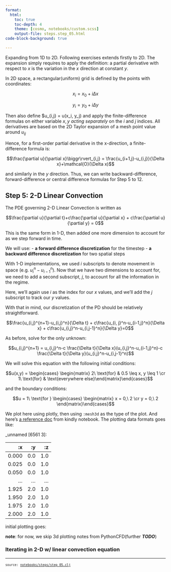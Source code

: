 ```yaml
---
format:
  html:
    toc: true
    toc-depth: 4
    theme: [cosmo, notebooks/custom.scss]
    output-file: steps.step_05.html
code-block-background: true

---
```

<style></style><style>.printedClojure .sourceCode {
  background-color: transparent;
  border-style: none;
}
</style><style>.clay-limit-image-width .clay-image {max-width: 100%}
.clay-side-by-side .sourceCode {margin: 0}
.clay-side-by-side {margin: 1em 0}
</style>
<script src="steps.step_05_files/md-default0.js" type="text/javascript"></script><script src="steps.step_05_files/md-default1.js" type="text/javascript"></script><script src="steps.step_05_files/katex2.js" type="text/javascript"></script><script src="steps.step_05_files/plotly3.js" type="text/javascript"></script><link href="https://cdn.jsdelivr.net/npm/katex@0.16.10/dist/katex.min.css" rel="stylesheet" type="text/css" />
Expanding from 1D to 2D.
Following exercises extends firstly to 2D. The expansion simply
requires to apply the definition: a partial derivative with respect
to $x$ is the variation in the $x$ direction at constant $y$.

In 2D space, a rectangular(uniform) grid is defined by the points with coordinates:

$$x_i = x_0 + i \Delta x$$

$$y_i = y_0 + i \Delta y$$

Then also define $u_{i,j} = u(x_i, y_j) and apply the finite-difference formulas
on either variable $x, y$ _acting separately_ on the $i$ and $j$ indices.
All derivatives are based on the 2D Taylor expansion of a mesh point value around $u_{ij}$

Hence, for a first-order partial derivative in the x-direction, a finite-difference formula is:


$$\frac{\partial u}{\partial x}\biggr\rvert_{i,j} = \frac{u_{i+1,j}-u_{i,j}}{\Delta x}+\mathcal{O}(\Delta x)$$


and similarly in the $y$ direction. Thus, we can write backward-difference,
forward-difference or central difference formulas for Step 5 to 12.


## Step 5: 2-D Linear Convection

The PDE governing 2-D Linear Convection is written as

$$\frac{\partial u}{\partial t}+c\frac{\partial u}{\partial x} + c\frac{\partial u}{\partial y} = 0$$

This is the same form in 1-D, then added one more dimension to account for
as we step forward in time.

We will use:
- **a forward difference discretization** for the timestep
- **a backward difference discretization** for two spatial steps

With 1-D implementations, we used $i$ subscripts to denote movement in space
(e.g. $u_i^n - u_{i-1}^n$). Now that we have two dimensions to account for,
we need to add a second subscript, $j$, to account for all the information in
the regime.

Here, we'll again use $i$ as the index for our $x$ values, and we'll add
the $j$ subscript to track our $y$ values.

With that in mind, our discretization of the PD should be relatively straightforward.


$$\frac{u_{i,j}^{n+1}-u_{i,j}^n}{\Delta t} + c\frac{u_{i, j}^n-u_{i-1,j}^n}{\Delta x} + c\frac{u_{i,j}^n-u_{i,j-1}^n}{\Delta y}=0$$


As before, solve for the only unknown:


$$u_{i,j}^{n+1} = u_{i,j}^n-c \frac{\Delta t}{\Delta x}(u_{i,j}^n-u_{i-1,j}^n)-c \frac{\Delta t}{\Delta y}(u_{i,j}^n-u_{i,j-1}^n)$$


We will solve this equation with the following initial conditions:


$$u(x,y) = \begin{cases}
\begin{matrix}
2\ \text{for} & 0.5 \leq x, y \leq 1 \cr
1\ \text{for} & \text{everywhere else}\end{matrix}\end{cases}$$


and the boundary conditions:


$$u = 1\ \text{for } \begin{cases}
\begin{matrix}
x =  0,\ 2 \cr
y =  0,\ 2 \end{matrix}\end{cases}$$



We plot here using plotly, then using `:mesh3d` as the type of the plot.
And here's [a reference doc](https://scicloj.github.io/kindly-noted/kinds.html#plotly) from kindly notebook.
The plotting data formats goes like:

::: {.clay-dataset}
_unnamed [6561 3]:

|    :x |  :y |  :z |
|------:|----:|----:|
| 0.000 | 0.0 | 1.0 |
| 0.025 | 0.0 | 1.0 |
| 0.050 | 0.0 | 1.0 |
|   ... | ... | ... |
| 1.925 | 2.0 | 1.0 |
| 1.950 | 2.0 | 1.0 |
| 1.975 | 2.0 | 1.0 |
| 2.000 | 2.0 | 1.0 |


:::



initial plotting goes:



```{=html}
<div style="height:auto;width:100%;"><script>Plotly.newPlot(document.currentScript.parentElement,
               [{"x":[0.0,0.025,0.05,0.075,0.1,0.125,0.15,0.175,0.2,0.225,0.25,0.275,0.3,0.325,0.35,0.375,0.4,0.425,0.45,0.475,0.5,0.525,0.55,0.575,0.6,0.625,0.65,0.675,0.7,0.725,0.75,0.775,0.8,0.825,0.85,0.875,0.9,0.925,0.95,0.975,1.0,1.025,1.05,1.075,1.1,1.125,1.15,1.175,1.2,1.225,1.25,1.275,1.3,1.325,1.35,1.375,1.4,1.425,1.45,1.475,1.5,1.525,1.55,1.575,1.6,1.625,1.65,1.675,1.7,1.725,1.75,1.775,1.8,1.825,1.85,1.875,1.9,1.925,1.95,1.975,2.0,0.0,0.025,0.05,0.075,0.1,0.125,0.15,0.175,0.2,0.225,0.25,0.275,0.3,0.325,0.35,0.375,0.4,0.425,0.45,0.475,0.5,0.525,0.55,0.575,0.6,0.625,0.65,0.675,0.7,0.725,0.75,0.775,0.8,0.825,0.85,0.875,0.9,0.925,0.95,0.975,1.0,1.025,1.05,1.075,1.1,1.125,1.15,1.175,1.2,1.225,1.25,1.275,1.3,1.325,1.35,1.375,1.4,1.425,1.45,1.475,1.5,1.525,1.55,1.575,1.6,1.625,1.65,1.675,1.7,1.725,1.75,1.775,1.8,1.825,1.85,1.875,1.9,1.925,1.95,1.975,2.0,0.0,0.025,0.05,0.075,0.1,0.125,0.15,0.175,0.2,0.225,0.25,0.275,0.3,0.325,0.35,0.375,0.4,0.425,0.45,0.475,0.5,0.525,0.55,0.575,0.6,0.625,0.65,0.675,0.7,0.725,0.75,0.775,0.8,0.825,0.85,0.875,0.9,0.925,0.95,0.975,1.0,1.025,1.05,1.075,1.1,1.125,1.15,1.175,1.2,1.225,1.25,1.275,1.3,1.325,1.35,1.375,1.4,1.425,1.45,1.475,1.5,1.525,1.55,1.575,1.6,1.625,1.65,1.675,1.7,1.725,1.75,1.775,1.8,1.825,1.85,1.875,1.9,1.925,1.95,1.975,2.0,0.0,0.025,0.05,0.075,0.1,0.125,0.15,0.175,0.2,0.225,0.25,0.275,0.3,0.325,0.35,0.375,0.4,0.425,0.45,0.475,0.5,0.525,0.55,0.575,0.6,0.625,0.65,0.675,0.7,0.725,0.75,0.775,0.8,0.825,0.85,0.875,0.9,0.925,0.95,0.975,1.0,1.025,1.05,1.075,1.1,1.125,1.15,1.175,1.2,1.225,1.25,1.275,1.3,1.325,1.35,1.375,1.4,1.425,1.45,1.475,1.5,1.525,1.55,1.575,1.6,1.625,1.65,1.675,1.7,1.725,1.75,1.775,1.8,1.825,1.85,1.875,1.9,1.925,1.95,1.975,2.0,0.0,0.025,0.05,0.075,0.1,0.125,0.15,0.175,0.2,0.225,0.25,0.275,0.3,0.325,0.35,0.375,0.4,0.425,0.45,0.475,0.5,0.525,0.55,0.575,0.6,0.625,0.65,0.675,0.7,0.725,0.75,0.775,0.8,0.825,0.85,0.875,0.9,0.925,0.95,0.975,1.0,1.025,1.05,1.075,1.1,1.125,1.15,1.175,1.2,1.225,1.25,1.275,1.3,1.325,1.35,1.375,1.4,1.425,1.45,1.475,1.5,1.525,1.55,1.575,1.6,1.625,1.65,1.675,1.7,1.725,1.75,1.775,1.8,1.825,1.85,1.875,1.9,1.925,1.95,1.975,2.0,0.0,0.025,0.05,0.075,0.1,0.125,0.15,0.175,0.2,0.225,0.25,0.275,0.3,0.325,0.35,0.375,0.4,0.425,0.45,0.475,0.5,0.525,0.55,0.575,0.6,0.625,0.65,0.675,0.7,0.725,0.75,0.775,0.8,0.825,0.85,0.875,0.9,0.925,0.95,0.975,1.0,1.025,1.05,1.075,1.1,1.125,1.15,1.175,1.2,1.225,1.25,1.275,1.3,1.325,1.35,1.375,1.4,1.425,1.45,1.475,1.5,1.525,1.55,1.575,1.6,1.625,1.65,1.675,1.7,1.725,1.75,1.775,1.8,1.825,1.85,1.875,1.9,1.925,1.95,1.975,2.0,0.0,0.025,0.05,0.075,0.1,0.125,0.15,0.175,0.2,0.225,0.25,0.275,0.3,0.325,0.35,0.375,0.4,0.425,0.45,0.475,0.5,0.525,0.55,0.575,0.6,0.625,0.65,0.675,0.7,0.725,0.75,0.775,0.8,0.825,0.85,0.875,0.9,0.925,0.95,0.975,1.0,1.025,1.05,1.075,1.1,1.125,1.15,1.175,1.2,1.225,1.25,1.275,1.3,1.325,1.35,1.375,1.4,1.425,1.45,1.475,1.5,1.525,1.55,1.575,1.6,1.625,1.65,1.675,1.7,1.725,1.75,1.775,1.8,1.825,1.85,1.875,1.9,1.925,1.95,1.975,2.0,0.0,0.025,0.05,0.075,0.1,0.125,0.15,0.175,0.2,0.225,0.25,0.275,0.3,0.325,0.35,0.375,0.4,0.425,0.45,0.475,0.5,0.525,0.55,0.575,0.6,0.625,0.65,0.675,0.7,0.725,0.75,0.775,0.8,0.825,0.85,0.875,0.9,0.925,0.95,0.975,1.0,1.025,1.05,1.075,1.1,1.125,1.15,1.175,1.2,1.225,1.25,1.275,1.3,1.325,1.35,1.375,1.4,1.425,1.45,1.475,1.5,1.525,1.55,1.575,1.6,1.625,1.65,1.675,1.7,1.725,1.75,1.775,1.8,1.825,1.85,1.875,1.9,1.925,1.95,1.975,2.0,0.0,0.025,0.05,0.075,0.1,0.125,0.15,0.175,0.2,0.225,0.25,0.275,0.3,0.325,0.35,0.375,0.4,0.425,0.45,0.475,0.5,0.525,0.55,0.575,0.6,0.625,0.65,0.675,0.7,0.725,0.75,0.775,0.8,0.825,0.85,0.875,0.9,0.925,0.95,0.975,1.0,1.025,1.05,1.075,1.1,1.125,1.15,1.175,1.2,1.225,1.25,1.275,1.3,1.325,1.35,1.375,1.4,1.425,1.45,1.475,1.5,1.525,1.55,1.575,1.6,1.625,1.65,1.675,1.7,1.725,1.75,1.775,1.8,1.825,1.85,1.875,1.9,1.925,1.95,1.975,2.0,0.0,0.025,0.05,0.075,0.1,0.125,0.15,0.175,0.2,0.225,0.25,0.275,0.3,0.325,0.35,0.375,0.4,0.425,0.45,0.475,0.5,0.525,0.55,0.575,0.6,0.625,0.65,0.675,0.7,0.725,0.75,0.775,0.8,0.825,0.85,0.875,0.9,0.925,0.95,0.975,1.0,1.025,1.05,1.075,1.1,1.125,1.15,1.175,1.2,1.225,1.25,1.275,1.3,1.325,1.35,1.375,1.4,1.425,1.45,1.475,1.5,1.525,1.55,1.575,1.6,1.625,1.65,1.675,1.7,1.725,1.75,1.775,1.8,1.825,1.85,1.875,1.9,1.925,1.95,1.975,2.0,0.0,0.025,0.05,0.075,0.1,0.125,0.15,0.175,0.2,0.225,0.25,0.275,0.3,0.325,0.35,0.375,0.4,0.425,0.45,0.475,0.5,0.525,0.55,0.575,0.6,0.625,0.65,0.675,0.7,0.725,0.75,0.775,0.8,0.825,0.85,0.875,0.9,0.925,0.95,0.975,1.0,1.025,1.05,1.075,1.1,1.125,1.15,1.175,1.2,1.225,1.25,1.275,1.3,1.325,1.35,1.375,1.4,1.425,1.45,1.475,1.5,1.525,1.55,1.575,1.6,1.625,1.65,1.675,1.7,1.725,1.75,1.775,1.8,1.825,1.85,1.875,1.9,1.925,1.95,1.975,2.0,0.0,0.025,0.05,0.075,0.1,0.125,0.15,0.175,0.2,0.225,0.25,0.275,0.3,0.325,0.35,0.375,0.4,0.425,0.45,0.475,0.5,0.525,0.55,0.575,0.6,0.625,0.65,0.675,0.7,0.725,0.75,0.775,0.8,0.825,0.85,0.875,0.9,0.925,0.95,0.975,1.0,1.025,1.05,1.075,1.1,1.125,1.15,1.175,1.2,1.225,1.25,1.275,1.3,1.325,1.35,1.375,1.4,1.425,1.45,1.475,1.5,1.525,1.55,1.575,1.6,1.625,1.65,1.675,1.7,1.725,1.75,1.775,1.8,1.825,1.85,1.875,1.9,1.925,1.95,1.975,2.0,0.0,0.025,0.05,0.075,0.1,0.125,0.15,0.175,0.2,0.225,0.25,0.275,0.3,0.325,0.35,0.375,0.4,0.425,0.45,0.475,0.5,0.525,0.55,0.575,0.6,0.625,0.65,0.675,0.7,0.725,0.75,0.775,0.8,0.825,0.85,0.875,0.9,0.925,0.95,0.975,1.0,1.025,1.05,1.075,1.1,1.125,1.15,1.175,1.2,1.225,1.25,1.275,1.3,1.325,1.35,1.375,1.4,1.425,1.45,1.475,1.5,1.525,1.55,1.575,1.6,1.625,1.65,1.675,1.7,1.725,1.75,1.775,1.8,1.825,1.85,1.875,1.9,1.925,1.95,1.975,2.0,0.0,0.025,0.05,0.075,0.1,0.125,0.15,0.175,0.2,0.225,0.25,0.275,0.3,0.325,0.35,0.375,0.4,0.425,0.45,0.475,0.5,0.525,0.55,0.575,0.6,0.625,0.65,0.675,0.7,0.725,0.75,0.775,0.8,0.825,0.85,0.875,0.9,0.925,0.95,0.975,1.0,1.025,1.05,1.075,1.1,1.125,1.15,1.175,1.2,1.225,1.25,1.275,1.3,1.325,1.35,1.375,1.4,1.425,1.45,1.475,1.5,1.525,1.55,1.575,1.6,1.625,1.65,1.675,1.7,1.725,1.75,1.775,1.8,1.825,1.85,1.875,1.9,1.925,1.95,1.975,2.0,0.0,0.025,0.05,0.075,0.1,0.125,0.15,0.175,0.2,0.225,0.25,0.275,0.3,0.325,0.35,0.375,0.4,0.425,0.45,0.475,0.5,0.525,0.55,0.575,0.6,0.625,0.65,0.675,0.7,0.725,0.75,0.775,0.8,0.825,0.85,0.875,0.9,0.925,0.95,0.975,1.0,1.025,1.05,1.075,1.1,1.125,1.15,1.175,1.2,1.225,1.25,1.275,1.3,1.325,1.35,1.375,1.4,1.425,1.45,1.475,1.5,1.525,1.55,1.575,1.6,1.625,1.65,1.675,1.7,1.725,1.75,1.775,1.8,1.825,1.85,1.875,1.9,1.925,1.95,1.975,2.0,0.0,0.025,0.05,0.075,0.1,0.125,0.15,0.175,0.2,0.225,0.25,0.275,0.3,0.325,0.35,0.375,0.4,0.425,0.45,0.475,0.5,0.525,0.55,0.575,0.6,0.625,0.65,0.675,0.7,0.725,0.75,0.775,0.8,0.825,0.85,0.875,0.9,0.925,0.95,0.975,1.0,1.025,1.05,1.075,1.1,1.125,1.15,1.175,1.2,1.225,1.25,1.275,1.3,1.325,1.35,1.375,1.4,1.425,1.45,1.475,1.5,1.525,1.55,1.575,1.6,1.625,1.65,1.675,1.7,1.725,1.75,1.775,1.8,1.825,1.85,1.875,1.9,1.925,1.95,1.975,2.0,0.0,0.025,0.05,0.075,0.1,0.125,0.15,0.175,0.2,0.225,0.25,0.275,0.3,0.325,0.35,0.375,0.4,0.425,0.45,0.475,0.5,0.525,0.55,0.575,0.6,0.625,0.65,0.675,0.7,0.725,0.75,0.775,0.8,0.825,0.85,0.875,0.9,0.925,0.95,0.975,1.0,1.025,1.05,1.075,1.1,1.125,1.15,1.175,1.2,1.225,1.25,1.275,1.3,1.325,1.35,1.375,1.4,1.425,1.45,1.475,1.5,1.525,1.55,1.575,1.6,1.625,1.65,1.675,1.7,1.725,1.75,1.775,1.8,1.825,1.85,1.875,1.9,1.925,1.95,1.975,2.0,0.0,0.025,0.05,0.075,0.1,0.125,0.15,0.175,0.2,0.225,0.25,0.275,0.3,0.325,0.35,0.375,0.4,0.425,0.45,0.475,0.5,0.525,0.55,0.575,0.6,0.625,0.65,0.675,0.7,0.725,0.75,0.775,0.8,0.825,0.85,0.875,0.9,0.925,0.95,0.975,1.0,1.025,1.05,1.075,1.1,1.125,1.15,1.175,1.2,1.225,1.25,1.275,1.3,1.325,1.35,1.375,1.4,1.425,1.45,1.475,1.5,1.525,1.55,1.575,1.6,1.625,1.65,1.675,1.7,1.725,1.75,1.775,1.8,1.825,1.85,1.875,1.9,1.925,1.95,1.975,2.0,0.0,0.025,0.05,0.075,0.1,0.125,0.15,0.175,0.2,0.225,0.25,0.275,0.3,0.325,0.35,0.375,0.4,0.425,0.45,0.475,0.5,0.525,0.55,0.575,0.6,0.625,0.65,0.675,0.7,0.725,0.75,0.775,0.8,0.825,0.85,0.875,0.9,0.925,0.95,0.975,1.0,1.025,1.05,1.075,1.1,1.125,1.15,1.175,1.2,1.225,1.25,1.275,1.3,1.325,1.35,1.375,1.4,1.425,1.45,1.475,1.5,1.525,1.55,1.575,1.6,1.625,1.65,1.675,1.7,1.725,1.75,1.775,1.8,1.825,1.85,1.875,1.9,1.925,1.95,1.975,2.0,0.0,0.025,0.05,0.075,0.1,0.125,0.15,0.175,0.2,0.225,0.25,0.275,0.3,0.325,0.35,0.375,0.4,0.425,0.45,0.475,0.5,0.525,0.55,0.575,0.6,0.625,0.65,0.675,0.7,0.725,0.75,0.775,0.8,0.825,0.85,0.875,0.9,0.925,0.95,0.975,1.0,1.025,1.05,1.075,1.1,1.125,1.15,1.175,1.2,1.225,1.25,1.275,1.3,1.325,1.35,1.375,1.4,1.425,1.45,1.475,1.5,1.525,1.55,1.575,1.6,1.625,1.65,1.675,1.7,1.725,1.75,1.775,1.8,1.825,1.85,1.875,1.9,1.925,1.95,1.975,2.0,0.0,0.025,0.05,0.075,0.1,0.125,0.15,0.175,0.2,0.225,0.25,0.275,0.3,0.325,0.35,0.375,0.4,0.425,0.45,0.475,0.5,0.525,0.55,0.575,0.6,0.625,0.65,0.675,0.7,0.725,0.75,0.775,0.8,0.825,0.85,0.875,0.9,0.925,0.95,0.975,1.0,1.025,1.05,1.075,1.1,1.125,1.15,1.175,1.2,1.225,1.25,1.275,1.3,1.325,1.35,1.375,1.4,1.425,1.45,1.475,1.5,1.525,1.55,1.575,1.6,1.625,1.65,1.675,1.7,1.725,1.75,1.775,1.8,1.825,1.85,1.875,1.9,1.925,1.95,1.975,2.0,0.0,0.025,0.05,0.075,0.1,0.125,0.15,0.175,0.2,0.225,0.25,0.275,0.3,0.325,0.35,0.375,0.4,0.425,0.45,0.475,0.5,0.525,0.55,0.575,0.6,0.625,0.65,0.675,0.7,0.725,0.75,0.775,0.8,0.825,0.85,0.875,0.9,0.925,0.95,0.975,1.0,1.025,1.05,1.075,1.1,1.125,1.15,1.175,1.2,1.225,1.25,1.275,1.3,1.325,1.35,1.375,1.4,1.425,1.45,1.475,1.5,1.525,1.55,1.575,1.6,1.625,1.65,1.675,1.7,1.725,1.75,1.775,1.8,1.825,1.85,1.875,1.9,1.925,1.95,1.975,2.0,0.0,0.025,0.05,0.075,0.1,0.125,0.15,0.175,0.2,0.225,0.25,0.275,0.3,0.325,0.35,0.375,0.4,0.425,0.45,0.475,0.5,0.525,0.55,0.575,0.6,0.625,0.65,0.675,0.7,0.725,0.75,0.775,0.8,0.825,0.85,0.875,0.9,0.925,0.95,0.975,1.0,1.025,1.05,1.075,1.1,1.125,1.15,1.175,1.2,1.225,1.25,1.275,1.3,1.325,1.35,1.375,1.4,1.425,1.45,1.475,1.5,1.525,1.55,1.575,1.6,1.625,1.65,1.675,1.7,1.725,1.75,1.775,1.8,1.825,1.85,1.875,1.9,1.925,1.95,1.975,2.0,0.0,0.025,0.05,0.075,0.1,0.125,0.15,0.175,0.2,0.225,0.25,0.275,0.3,0.325,0.35,0.375,0.4,0.425,0.45,0.475,0.5,0.525,0.55,0.575,0.6,0.625,0.65,0.675,0.7,0.725,0.75,0.775,0.8,0.825,0.85,0.875,0.9,0.925,0.95,0.975,1.0,1.025,1.05,1.075,1.1,1.125,1.15,1.175,1.2,1.225,1.25,1.275,1.3,1.325,1.35,1.375,1.4,1.425,1.45,1.475,1.5,1.525,1.55,1.575,1.6,1.625,1.65,1.675,1.7,1.725,1.75,1.775,1.8,1.825,1.85,1.875,1.9,1.925,1.95,1.975,2.0,0.0,0.025,0.05,0.075,0.1,0.125,0.15,0.175,0.2,0.225,0.25,0.275,0.3,0.325,0.35,0.375,0.4,0.425,0.45,0.475,0.5,0.525,0.55,0.575,0.6,0.625,0.65,0.675,0.7,0.725,0.75,0.775,0.8,0.825,0.85,0.875,0.9,0.925,0.95,0.975,1.0,1.025,1.05,1.075,1.1,1.125,1.15,1.175,1.2,1.225,1.25,1.275,1.3,1.325,1.35,1.375,1.4,1.425,1.45,1.475,1.5,1.525,1.55,1.575,1.6,1.625,1.65,1.675,1.7,1.725,1.75,1.775,1.8,1.825,1.85,1.875,1.9,1.925,1.95,1.975,2.0,0.0,0.025,0.05,0.075,0.1,0.125,0.15,0.175,0.2,0.225,0.25,0.275,0.3,0.325,0.35,0.375,0.4,0.425,0.45,0.475,0.5,0.525,0.55,0.575,0.6,0.625,0.65,0.675,0.7,0.725,0.75,0.775,0.8,0.825,0.85,0.875,0.9,0.925,0.95,0.975,1.0,1.025,1.05,1.075,1.1,1.125,1.15,1.175,1.2,1.225,1.25,1.275,1.3,1.325,1.35,1.375,1.4,1.425,1.45,1.475,1.5,1.525,1.55,1.575,1.6,1.625,1.65,1.675,1.7,1.725,1.75,1.775,1.8,1.825,1.85,1.875,1.9,1.925,1.95,1.975,2.0,0.0,0.025,0.05,0.075,0.1,0.125,0.15,0.175,0.2,0.225,0.25,0.275,0.3,0.325,0.35,0.375,0.4,0.425,0.45,0.475,0.5,0.525,0.55,0.575,0.6,0.625,0.65,0.675,0.7,0.725,0.75,0.775,0.8,0.825,0.85,0.875,0.9,0.925,0.95,0.975,1.0,1.025,1.05,1.075,1.1,1.125,1.15,1.175,1.2,1.225,1.25,1.275,1.3,1.325,1.35,1.375,1.4,1.425,1.45,1.475,1.5,1.525,1.55,1.575,1.6,1.625,1.65,1.675,1.7,1.725,1.75,1.775,1.8,1.825,1.85,1.875,1.9,1.925,1.95,1.975,2.0,0.0,0.025,0.05,0.075,0.1,0.125,0.15,0.175,0.2,0.225,0.25,0.275,0.3,0.325,0.35,0.375,0.4,0.425,0.45,0.475,0.5,0.525,0.55,0.575,0.6,0.625,0.65,0.675,0.7,0.725,0.75,0.775,0.8,0.825,0.85,0.875,0.9,0.925,0.95,0.975,1.0,1.025,1.05,1.075,1.1,1.125,1.15,1.175,1.2,1.225,1.25,1.275,1.3,1.325,1.35,1.375,1.4,1.425,1.45,1.475,1.5,1.525,1.55,1.575,1.6,1.625,1.65,1.675,1.7,1.725,1.75,1.775,1.8,1.825,1.85,1.875,1.9,1.925,1.95,1.975,2.0,0.0,0.025,0.05,0.075,0.1,0.125,0.15,0.175,0.2,0.225,0.25,0.275,0.3,0.325,0.35,0.375,0.4,0.425,0.45,0.475,0.5,0.525,0.55,0.575,0.6,0.625,0.65,0.675,0.7,0.725,0.75,0.775,0.8,0.825,0.85,0.875,0.9,0.925,0.95,0.975,1.0,1.025,1.05,1.075,1.1,1.125,1.15,1.175,1.2,1.225,1.25,1.275,1.3,1.325,1.35,1.375,1.4,1.425,1.45,1.475,1.5,1.525,1.55,1.575,1.6,1.625,1.65,1.675,1.7,1.725,1.75,1.775,1.8,1.825,1.85,1.875,1.9,1.925,1.95,1.975,2.0,0.0,0.025,0.05,0.075,0.1,0.125,0.15,0.175,0.2,0.225,0.25,0.275,0.3,0.325,0.35,0.375,0.4,0.425,0.45,0.475,0.5,0.525,0.55,0.575,0.6,0.625,0.65,0.675,0.7,0.725,0.75,0.775,0.8,0.825,0.85,0.875,0.9,0.925,0.95,0.975,1.0,1.025,1.05,1.075,1.1,1.125,1.15,1.175,1.2,1.225,1.25,1.275,1.3,1.325,1.35,1.375,1.4,1.425,1.45,1.475,1.5,1.525,1.55,1.575,1.6,1.625,1.65,1.675,1.7,1.725,1.75,1.775,1.8,1.825,1.85,1.875,1.9,1.925,1.95,1.975,2.0,0.0,0.025,0.05,0.075,0.1,0.125,0.15,0.175,0.2,0.225,0.25,0.275,0.3,0.325,0.35,0.375,0.4,0.425,0.45,0.475,0.5,0.525,0.55,0.575,0.6,0.625,0.65,0.675,0.7,0.725,0.75,0.775,0.8,0.825,0.85,0.875,0.9,0.925,0.95,0.975,1.0,1.025,1.05,1.075,1.1,1.125,1.15,1.175,1.2,1.225,1.25,1.275,1.3,1.325,1.35,1.375,1.4,1.425,1.45,1.475,1.5,1.525,1.55,1.575,1.6,1.625,1.65,1.675,1.7,1.725,1.75,1.775,1.8,1.825,1.85,1.875,1.9,1.925,1.95,1.975,2.0,0.0,0.025,0.05,0.075,0.1,0.125,0.15,0.175,0.2,0.225,0.25,0.275,0.3,0.325,0.35,0.375,0.4,0.425,0.45,0.475,0.5,0.525,0.55,0.575,0.6,0.625,0.65,0.675,0.7,0.725,0.75,0.775,0.8,0.825,0.85,0.875,0.9,0.925,0.95,0.975,1.0,1.025,1.05,1.075,1.1,1.125,1.15,1.175,1.2,1.225,1.25,1.275,1.3,1.325,1.35,1.375,1.4,1.425,1.45,1.475,1.5,1.525,1.55,1.575,1.6,1.625,1.65,1.675,1.7,1.725,1.75,1.775,1.8,1.825,1.85,1.875,1.9,1.925,1.95,1.975,2.0,0.0,0.025,0.05,0.075,0.1,0.125,0.15,0.175,0.2,0.225,0.25,0.275,0.3,0.325,0.35,0.375,0.4,0.425,0.45,0.475,0.5,0.525,0.55,0.575,0.6,0.625,0.65,0.675,0.7,0.725,0.75,0.775,0.8,0.825,0.85,0.875,0.9,0.925,0.95,0.975,1.0,1.025,1.05,1.075,1.1,1.125,1.15,1.175,1.2,1.225,1.25,1.275,1.3,1.325,1.35,1.375,1.4,1.425,1.45,1.475,1.5,1.525,1.55,1.575,1.6,1.625,1.65,1.675,1.7,1.725,1.75,1.775,1.8,1.825,1.85,1.875,1.9,1.925,1.95,1.975,2.0,0.0,0.025,0.05,0.075,0.1,0.125,0.15,0.175,0.2,0.225,0.25,0.275,0.3,0.325,0.35,0.375,0.4,0.425,0.45,0.475,0.5,0.525,0.55,0.575,0.6,0.625,0.65,0.675,0.7,0.725,0.75,0.775,0.8,0.825,0.85,0.875,0.9,0.925,0.95,0.975,1.0,1.025,1.05,1.075,1.1,1.125,1.15,1.175,1.2,1.225,1.25,1.275,1.3,1.325,1.35,1.375,1.4,1.425,1.45,1.475,1.5,1.525,1.55,1.575,1.6,1.625,1.65,1.675,1.7,1.725,1.75,1.775,1.8,1.825,1.85,1.875,1.9,1.925,1.95,1.975,2.0,0.0,0.025,0.05,0.075,0.1,0.125,0.15,0.175,0.2,0.225,0.25,0.275,0.3,0.325,0.35,0.375,0.4,0.425,0.45,0.475,0.5,0.525,0.55,0.575,0.6,0.625,0.65,0.675,0.7,0.725,0.75,0.775,0.8,0.825,0.85,0.875,0.9,0.925,0.95,0.975,1.0,1.025,1.05,1.075,1.1,1.125,1.15,1.175,1.2,1.225,1.25,1.275,1.3,1.325,1.35,1.375,1.4,1.425,1.45,1.475,1.5,1.525,1.55,1.575,1.6,1.625,1.65,1.675,1.7,1.725,1.75,1.775,1.8,1.825,1.85,1.875,1.9,1.925,1.95,1.975,2.0,0.0,0.025,0.05,0.075,0.1,0.125,0.15,0.175,0.2,0.225,0.25,0.275,0.3,0.325,0.35,0.375,0.4,0.425,0.45,0.475,0.5,0.525,0.55,0.575,0.6,0.625,0.65,0.675,0.7,0.725,0.75,0.775,0.8,0.825,0.85,0.875,0.9,0.925,0.95,0.975,1.0,1.025,1.05,1.075,1.1,1.125,1.15,1.175,1.2,1.225,1.25,1.275,1.3,1.325,1.35,1.375,1.4,1.425,1.45,1.475,1.5,1.525,1.55,1.575,1.6,1.625,1.65,1.675,1.7,1.725,1.75,1.775,1.8,1.825,1.85,1.875,1.9,1.925,1.95,1.975,2.0,0.0,0.025,0.05,0.075,0.1,0.125,0.15,0.175,0.2,0.225,0.25,0.275,0.3,0.325,0.35,0.375,0.4,0.425,0.45,0.475,0.5,0.525,0.55,0.575,0.6,0.625,0.65,0.675,0.7,0.725,0.75,0.775,0.8,0.825,0.85,0.875,0.9,0.925,0.95,0.975,1.0,1.025,1.05,1.075,1.1,1.125,1.15,1.175,1.2,1.225,1.25,1.275,1.3,1.325,1.35,1.375,1.4,1.425,1.45,1.475,1.5,1.525,1.55,1.575,1.6,1.625,1.65,1.675,1.7,1.725,1.75,1.775,1.8,1.825,1.85,1.875,1.9,1.925,1.95,1.975,2.0,0.0,0.025,0.05,0.075,0.1,0.125,0.15,0.175,0.2,0.225,0.25,0.275,0.3,0.325,0.35,0.375,0.4,0.425,0.45,0.475,0.5,0.525,0.55,0.575,0.6,0.625,0.65,0.675,0.7,0.725,0.75,0.775,0.8,0.825,0.85,0.875,0.9,0.925,0.95,0.975,1.0,1.025,1.05,1.075,1.1,1.125,1.15,1.175,1.2,1.225,1.25,1.275,1.3,1.325,1.35,1.375,1.4,1.425,1.45,1.475,1.5,1.525,1.55,1.575,1.6,1.625,1.65,1.675,1.7,1.725,1.75,1.775,1.8,1.825,1.85,1.875,1.9,1.925,1.95,1.975,2.0,0.0,0.025,0.05,0.075,0.1,0.125,0.15,0.175,0.2,0.225,0.25,0.275,0.3,0.325,0.35,0.375,0.4,0.425,0.45,0.475,0.5,0.525,0.55,0.575,0.6,0.625,0.65,0.675,0.7,0.725,0.75,0.775,0.8,0.825,0.85,0.875,0.9,0.925,0.95,0.975,1.0,1.025,1.05,1.075,1.1,1.125,1.15,1.175,1.2,1.225,1.25,1.275,1.3,1.325,1.35,1.375,1.4,1.425,1.45,1.475,1.5,1.525,1.55,1.575,1.6,1.625,1.65,1.675,1.7,1.725,1.75,1.775,1.8,1.825,1.85,1.875,1.9,1.925,1.95,1.975,2.0,0.0,0.025,0.05,0.075,0.1,0.125,0.15,0.175,0.2,0.225,0.25,0.275,0.3,0.325,0.35,0.375,0.4,0.425,0.45,0.475,0.5,0.525,0.55,0.575,0.6,0.625,0.65,0.675,0.7,0.725,0.75,0.775,0.8,0.825,0.85,0.875,0.9,0.925,0.95,0.975,1.0,1.025,1.05,1.075,1.1,1.125,1.15,1.175,1.2,1.225,1.25,1.275,1.3,1.325,1.35,1.375,1.4,1.425,1.45,1.475,1.5,1.525,1.55,1.575,1.6,1.625,1.65,1.675,1.7,1.725,1.75,1.775,1.8,1.825,1.85,1.875,1.9,1.925,1.95,1.975,2.0,0.0,0.025,0.05,0.075,0.1,0.125,0.15,0.175,0.2,0.225,0.25,0.275,0.3,0.325,0.35,0.375,0.4,0.425,0.45,0.475,0.5,0.525,0.55,0.575,0.6,0.625,0.65,0.675,0.7,0.725,0.75,0.775,0.8,0.825,0.85,0.875,0.9,0.925,0.95,0.975,1.0,1.025,1.05,1.075,1.1,1.125,1.15,1.175,1.2,1.225,1.25,1.275,1.3,1.325,1.35,1.375,1.4,1.425,1.45,1.475,1.5,1.525,1.55,1.575,1.6,1.625,1.65,1.675,1.7,1.725,1.75,1.775,1.8,1.825,1.85,1.875,1.9,1.925,1.95,1.975,2.0,0.0,0.025,0.05,0.075,0.1,0.125,0.15,0.175,0.2,0.225,0.25,0.275,0.3,0.325,0.35,0.375,0.4,0.425,0.45,0.475,0.5,0.525,0.55,0.575,0.6,0.625,0.65,0.675,0.7,0.725,0.75,0.775,0.8,0.825,0.85,0.875,0.9,0.925,0.95,0.975,1.0,1.025,1.05,1.075,1.1,1.125,1.15,1.175,1.2,1.225,1.25,1.275,1.3,1.325,1.35,1.375,1.4,1.425,1.45,1.475,1.5,1.525,1.55,1.575,1.6,1.625,1.65,1.675,1.7,1.725,1.75,1.775,1.8,1.825,1.85,1.875,1.9,1.925,1.95,1.975,2.0,0.0,0.025,0.05,0.075,0.1,0.125,0.15,0.175,0.2,0.225,0.25,0.275,0.3,0.325,0.35,0.375,0.4,0.425,0.45,0.475,0.5,0.525,0.55,0.575,0.6,0.625,0.65,0.675,0.7,0.725,0.75,0.775,0.8,0.825,0.85,0.875,0.9,0.925,0.95,0.975,1.0,1.025,1.05,1.075,1.1,1.125,1.15,1.175,1.2,1.225,1.25,1.275,1.3,1.325,1.35,1.375,1.4,1.425,1.45,1.475,1.5,1.525,1.55,1.575,1.6,1.625,1.65,1.675,1.7,1.725,1.75,1.775,1.8,1.825,1.85,1.875,1.9,1.925,1.95,1.975,2.0,0.0,0.025,0.05,0.075,0.1,0.125,0.15,0.175,0.2,0.225,0.25,0.275,0.3,0.325,0.35,0.375,0.4,0.425,0.45,0.475,0.5,0.525,0.55,0.575,0.6,0.625,0.65,0.675,0.7,0.725,0.75,0.775,0.8,0.825,0.85,0.875,0.9,0.925,0.95,0.975,1.0,1.025,1.05,1.075,1.1,1.125,1.15,1.175,1.2,1.225,1.25,1.275,1.3,1.325,1.35,1.375,1.4,1.425,1.45,1.475,1.5,1.525,1.55,1.575,1.6,1.625,1.65,1.675,1.7,1.725,1.75,1.775,1.8,1.825,1.85,1.875,1.9,1.925,1.95,1.975,2.0,0.0,0.025,0.05,0.075,0.1,0.125,0.15,0.175,0.2,0.225,0.25,0.275,0.3,0.325,0.35,0.375,0.4,0.425,0.45,0.475,0.5,0.525,0.55,0.575,0.6,0.625,0.65,0.675,0.7,0.725,0.75,0.775,0.8,0.825,0.85,0.875,0.9,0.925,0.95,0.975,1.0,1.025,1.05,1.075,1.1,1.125,1.15,1.175,1.2,1.225,1.25,1.275,1.3,1.325,1.35,1.375,1.4,1.425,1.45,1.475,1.5,1.525,1.55,1.575,1.6,1.625,1.65,1.675,1.7,1.725,1.75,1.775,1.8,1.825,1.85,1.875,1.9,1.925,1.95,1.975,2.0,0.0,0.025,0.05,0.075,0.1,0.125,0.15,0.175,0.2,0.225,0.25,0.275,0.3,0.325,0.35,0.375,0.4,0.425,0.45,0.475,0.5,0.525,0.55,0.575,0.6,0.625,0.65,0.675,0.7,0.725,0.75,0.775,0.8,0.825,0.85,0.875,0.9,0.925,0.95,0.975,1.0,1.025,1.05,1.075,1.1,1.125,1.15,1.175,1.2,1.225,1.25,1.275,1.3,1.325,1.35,1.375,1.4,1.425,1.45,1.475,1.5,1.525,1.55,1.575,1.6,1.625,1.65,1.675,1.7,1.725,1.75,1.775,1.8,1.825,1.85,1.875,1.9,1.925,1.95,1.975,2.0,0.0,0.025,0.05,0.075,0.1,0.125,0.15,0.175,0.2,0.225,0.25,0.275,0.3,0.325,0.35,0.375,0.4,0.425,0.45,0.475,0.5,0.525,0.55,0.575,0.6,0.625,0.65,0.675,0.7,0.725,0.75,0.775,0.8,0.825,0.85,0.875,0.9,0.925,0.95,0.975,1.0,1.025,1.05,1.075,1.1,1.125,1.15,1.175,1.2,1.225,1.25,1.275,1.3,1.325,1.35,1.375,1.4,1.425,1.45,1.475,1.5,1.525,1.55,1.575,1.6,1.625,1.65,1.675,1.7,1.725,1.75,1.775,1.8,1.825,1.85,1.875,1.9,1.925,1.95,1.975,2.0,0.0,0.025,0.05,0.075,0.1,0.125,0.15,0.175,0.2,0.225,0.25,0.275,0.3,0.325,0.35,0.375,0.4,0.425,0.45,0.475,0.5,0.525,0.55,0.575,0.6,0.625,0.65,0.675,0.7,0.725,0.75,0.775,0.8,0.825,0.85,0.875,0.9,0.925,0.95,0.975,1.0,1.025,1.05,1.075,1.1,1.125,1.15,1.175,1.2,1.225,1.25,1.275,1.3,1.325,1.35,1.375,1.4,1.425,1.45,1.475,1.5,1.525,1.55,1.575,1.6,1.625,1.65,1.675,1.7,1.725,1.75,1.775,1.8,1.825,1.85,1.875,1.9,1.925,1.95,1.975,2.0,0.0,0.025,0.05,0.075,0.1,0.125,0.15,0.175,0.2,0.225,0.25,0.275,0.3,0.325,0.35,0.375,0.4,0.425,0.45,0.475,0.5,0.525,0.55,0.575,0.6,0.625,0.65,0.675,0.7,0.725,0.75,0.775,0.8,0.825,0.85,0.875,0.9,0.925,0.95,0.975,1.0,1.025,1.05,1.075,1.1,1.125,1.15,1.175,1.2,1.225,1.25,1.275,1.3,1.325,1.35,1.375,1.4,1.425,1.45,1.475,1.5,1.525,1.55,1.575,1.6,1.625,1.65,1.675,1.7,1.725,1.75,1.775,1.8,1.825,1.85,1.875,1.9,1.925,1.95,1.975,2.0,0.0,0.025,0.05,0.075,0.1,0.125,0.15,0.175,0.2,0.225,0.25,0.275,0.3,0.325,0.35,0.375,0.4,0.425,0.45,0.475,0.5,0.525,0.55,0.575,0.6,0.625,0.65,0.675,0.7,0.725,0.75,0.775,0.8,0.825,0.85,0.875,0.9,0.925,0.95,0.975,1.0,1.025,1.05,1.075,1.1,1.125,1.15,1.175,1.2,1.225,1.25,1.275,1.3,1.325,1.35,1.375,1.4,1.425,1.45,1.475,1.5,1.525,1.55,1.575,1.6,1.625,1.65,1.675,1.7,1.725,1.75,1.775,1.8,1.825,1.85,1.875,1.9,1.925,1.95,1.975,2.0,0.0,0.025,0.05,0.075,0.1,0.125,0.15,0.175,0.2,0.225,0.25,0.275,0.3,0.325,0.35,0.375,0.4,0.425,0.45,0.475,0.5,0.525,0.55,0.575,0.6,0.625,0.65,0.675,0.7,0.725,0.75,0.775,0.8,0.825,0.85,0.875,0.9,0.925,0.95,0.975,1.0,1.025,1.05,1.075,1.1,1.125,1.15,1.175,1.2,1.225,1.25,1.275,1.3,1.325,1.35,1.375,1.4,1.425,1.45,1.475,1.5,1.525,1.55,1.575,1.6,1.625,1.65,1.675,1.7,1.725,1.75,1.775,1.8,1.825,1.85,1.875,1.9,1.925,1.95,1.975,2.0,0.0,0.025,0.05,0.075,0.1,0.125,0.15,0.175,0.2,0.225,0.25,0.275,0.3,0.325,0.35,0.375,0.4,0.425,0.45,0.475,0.5,0.525,0.55,0.575,0.6,0.625,0.65,0.675,0.7,0.725,0.75,0.775,0.8,0.825,0.85,0.875,0.9,0.925,0.95,0.975,1.0,1.025,1.05,1.075,1.1,1.125,1.15,1.175,1.2,1.225,1.25,1.275,1.3,1.325,1.35,1.375,1.4,1.425,1.45,1.475,1.5,1.525,1.55,1.575,1.6,1.625,1.65,1.675,1.7,1.725,1.75,1.775,1.8,1.825,1.85,1.875,1.9,1.925,1.95,1.975,2.0,0.0,0.025,0.05,0.075,0.1,0.125,0.15,0.175,0.2,0.225,0.25,0.275,0.3,0.325,0.35,0.375,0.4,0.425,0.45,0.475,0.5,0.525,0.55,0.575,0.6,0.625,0.65,0.675,0.7,0.725,0.75,0.775,0.8,0.825,0.85,0.875,0.9,0.925,0.95,0.975,1.0,1.025,1.05,1.075,1.1,1.125,1.15,1.175,1.2,1.225,1.25,1.275,1.3,1.325,1.35,1.375,1.4,1.425,1.45,1.475,1.5,1.525,1.55,1.575,1.6,1.625,1.65,1.675,1.7,1.725,1.75,1.775,1.8,1.825,1.85,1.875,1.9,1.925,1.95,1.975,2.0,0.0,0.025,0.05,0.075,0.1,0.125,0.15,0.175,0.2,0.225,0.25,0.275,0.3,0.325,0.35,0.375,0.4,0.425,0.45,0.475,0.5,0.525,0.55,0.575,0.6,0.625,0.65,0.675,0.7,0.725,0.75,0.775,0.8,0.825,0.85,0.875,0.9,0.925,0.95,0.975,1.0,1.025,1.05,1.075,1.1,1.125,1.15,1.175,1.2,1.225,1.25,1.275,1.3,1.325,1.35,1.375,1.4,1.425,1.45,1.475,1.5,1.525,1.55,1.575,1.6,1.625,1.65,1.675,1.7,1.725,1.75,1.775,1.8,1.825,1.85,1.875,1.9,1.925,1.95,1.975,2.0,0.0,0.025,0.05,0.075,0.1,0.125,0.15,0.175,0.2,0.225,0.25,0.275,0.3,0.325,0.35,0.375,0.4,0.425,0.45,0.475,0.5,0.525,0.55,0.575,0.6,0.625,0.65,0.675,0.7,0.725,0.75,0.775,0.8,0.825,0.85,0.875,0.9,0.925,0.95,0.975,1.0,1.025,1.05,1.075,1.1,1.125,1.15,1.175,1.2,1.225,1.25,1.275,1.3,1.325,1.35,1.375,1.4,1.425,1.45,1.475,1.5,1.525,1.55,1.575,1.6,1.625,1.65,1.675,1.7,1.725,1.75,1.775,1.8,1.825,1.85,1.875,1.9,1.925,1.95,1.975,2.0,0.0,0.025,0.05,0.075,0.1,0.125,0.15,0.175,0.2,0.225,0.25,0.275,0.3,0.325,0.35,0.375,0.4,0.425,0.45,0.475,0.5,0.525,0.55,0.575,0.6,0.625,0.65,0.675,0.7,0.725,0.75,0.775,0.8,0.825,0.85,0.875,0.9,0.925,0.95,0.975,1.0,1.025,1.05,1.075,1.1,1.125,1.15,1.175,1.2,1.225,1.25,1.275,1.3,1.325,1.35,1.375,1.4,1.425,1.45,1.475,1.5,1.525,1.55,1.575,1.6,1.625,1.65,1.675,1.7,1.725,1.75,1.775,1.8,1.825,1.85,1.875,1.9,1.925,1.95,1.975,2.0,0.0,0.025,0.05,0.075,0.1,0.125,0.15,0.175,0.2,0.225,0.25,0.275,0.3,0.325,0.35,0.375,0.4,0.425,0.45,0.475,0.5,0.525,0.55,0.575,0.6,0.625,0.65,0.675,0.7,0.725,0.75,0.775,0.8,0.825,0.85,0.875,0.9,0.925,0.95,0.975,1.0,1.025,1.05,1.075,1.1,1.125,1.15,1.175,1.2,1.225,1.25,1.275,1.3,1.325,1.35,1.375,1.4,1.425,1.45,1.475,1.5,1.525,1.55,1.575,1.6,1.625,1.65,1.675,1.7,1.725,1.75,1.775,1.8,1.825,1.85,1.875,1.9,1.925,1.95,1.975,2.0,0.0,0.025,0.05,0.075,0.1,0.125,0.15,0.175,0.2,0.225,0.25,0.275,0.3,0.325,0.35,0.375,0.4,0.425,0.45,0.475,0.5,0.525,0.55,0.575,0.6,0.625,0.65,0.675,0.7,0.725,0.75,0.775,0.8,0.825,0.85,0.875,0.9,0.925,0.95,0.975,1.0,1.025,1.05,1.075,1.1,1.125,1.15,1.175,1.2,1.225,1.25,1.275,1.3,1.325,1.35,1.375,1.4,1.425,1.45,1.475,1.5,1.525,1.55,1.575,1.6,1.625,1.65,1.675,1.7,1.725,1.75,1.775,1.8,1.825,1.85,1.875,1.9,1.925,1.95,1.975,2.0,0.0,0.025,0.05,0.075,0.1,0.125,0.15,0.175,0.2,0.225,0.25,0.275,0.3,0.325,0.35,0.375,0.4,0.425,0.45,0.475,0.5,0.525,0.55,0.575,0.6,0.625,0.65,0.675,0.7,0.725,0.75,0.775,0.8,0.825,0.85,0.875,0.9,0.925,0.95,0.975,1.0,1.025,1.05,1.075,1.1,1.125,1.15,1.175,1.2,1.225,1.25,1.275,1.3,1.325,1.35,1.375,1.4,1.425,1.45,1.475,1.5,1.525,1.55,1.575,1.6,1.625,1.65,1.675,1.7,1.725,1.75,1.775,1.8,1.825,1.85,1.875,1.9,1.925,1.95,1.975,2.0,0.0,0.025,0.05,0.075,0.1,0.125,0.15,0.175,0.2,0.225,0.25,0.275,0.3,0.325,0.35,0.375,0.4,0.425,0.45,0.475,0.5,0.525,0.55,0.575,0.6,0.625,0.65,0.675,0.7,0.725,0.75,0.775,0.8,0.825,0.85,0.875,0.9,0.925,0.95,0.975,1.0,1.025,1.05,1.075,1.1,1.125,1.15,1.175,1.2,1.225,1.25,1.275,1.3,1.325,1.35,1.375,1.4,1.425,1.45,1.475,1.5,1.525,1.55,1.575,1.6,1.625,1.65,1.675,1.7,1.725,1.75,1.775,1.8,1.825,1.85,1.875,1.9,1.925,1.95,1.975,2.0,0.0,0.025,0.05,0.075,0.1,0.125,0.15,0.175,0.2,0.225,0.25,0.275,0.3,0.325,0.35,0.375,0.4,0.425,0.45,0.475,0.5,0.525,0.55,0.575,0.6,0.625,0.65,0.675,0.7,0.725,0.75,0.775,0.8,0.825,0.85,0.875,0.9,0.925,0.95,0.975,1.0,1.025,1.05,1.075,1.1,1.125,1.15,1.175,1.2,1.225,1.25,1.275,1.3,1.325,1.35,1.375,1.4,1.425,1.45,1.475,1.5,1.525,1.55,1.575,1.6,1.625,1.65,1.675,1.7,1.725,1.75,1.775,1.8,1.825,1.85,1.875,1.9,1.925,1.95,1.975,2.0,0.0,0.025,0.05,0.075,0.1,0.125,0.15,0.175,0.2,0.225,0.25,0.275,0.3,0.325,0.35,0.375,0.4,0.425,0.45,0.475,0.5,0.525,0.55,0.575,0.6,0.625,0.65,0.675,0.7,0.725,0.75,0.775,0.8,0.825,0.85,0.875,0.9,0.925,0.95,0.975,1.0,1.025,1.05,1.075,1.1,1.125,1.15,1.175,1.2,1.225,1.25,1.275,1.3,1.325,1.35,1.375,1.4,1.425,1.45,1.475,1.5,1.525,1.55,1.575,1.6,1.625,1.65,1.675,1.7,1.725,1.75,1.775,1.8,1.825,1.85,1.875,1.9,1.925,1.95,1.975,2.0,0.0,0.025,0.05,0.075,0.1,0.125,0.15,0.175,0.2,0.225,0.25,0.275,0.3,0.325,0.35,0.375,0.4,0.425,0.45,0.475,0.5,0.525,0.55,0.575,0.6,0.625,0.65,0.675,0.7,0.725,0.75,0.775,0.8,0.825,0.85,0.875,0.9,0.925,0.95,0.975,1.0,1.025,1.05,1.075,1.1,1.125,1.15,1.175,1.2,1.225,1.25,1.275,1.3,1.325,1.35,1.375,1.4,1.425,1.45,1.475,1.5,1.525,1.55,1.575,1.6,1.625,1.65,1.675,1.7,1.725,1.75,1.775,1.8,1.825,1.85,1.875,1.9,1.925,1.95,1.975,2.0,0.0,0.025,0.05,0.075,0.1,0.125,0.15,0.175,0.2,0.225,0.25,0.275,0.3,0.325,0.35,0.375,0.4,0.425,0.45,0.475,0.5,0.525,0.55,0.575,0.6,0.625,0.65,0.675,0.7,0.725,0.75,0.775,0.8,0.825,0.85,0.875,0.9,0.925,0.95,0.975,1.0,1.025,1.05,1.075,1.1,1.125,1.15,1.175,1.2,1.225,1.25,1.275,1.3,1.325,1.35,1.375,1.4,1.425,1.45,1.475,1.5,1.525,1.55,1.575,1.6,1.625,1.65,1.675,1.7,1.725,1.75,1.775,1.8,1.825,1.85,1.875,1.9,1.925,1.95,1.975,2.0,0.0,0.025,0.05,0.075,0.1,0.125,0.15,0.175,0.2,0.225,0.25,0.275,0.3,0.325,0.35,0.375,0.4,0.425,0.45,0.475,0.5,0.525,0.55,0.575,0.6,0.625,0.65,0.675,0.7,0.725,0.75,0.775,0.8,0.825,0.85,0.875,0.9,0.925,0.95,0.975,1.0,1.025,1.05,1.075,1.1,1.125,1.15,1.175,1.2,1.225,1.25,1.275,1.3,1.325,1.35,1.375,1.4,1.425,1.45,1.475,1.5,1.525,1.55,1.575,1.6,1.625,1.65,1.675,1.7,1.725,1.75,1.775,1.8,1.825,1.85,1.875,1.9,1.925,1.95,1.975,2.0,0.0,0.025,0.05,0.075,0.1,0.125,0.15,0.175,0.2,0.225,0.25,0.275,0.3,0.325,0.35,0.375,0.4,0.425,0.45,0.475,0.5,0.525,0.55,0.575,0.6,0.625,0.65,0.675,0.7,0.725,0.75,0.775,0.8,0.825,0.85,0.875,0.9,0.925,0.95,0.975,1.0,1.025,1.05,1.075,1.1,1.125,1.15,1.175,1.2,1.225,1.25,1.275,1.3,1.325,1.35,1.375,1.4,1.425,1.45,1.475,1.5,1.525,1.55,1.575,1.6,1.625,1.65,1.675,1.7,1.725,1.75,1.775,1.8,1.825,1.85,1.875,1.9,1.925,1.95,1.975,2.0,0.0,0.025,0.05,0.075,0.1,0.125,0.15,0.175,0.2,0.225,0.25,0.275,0.3,0.325,0.35,0.375,0.4,0.425,0.45,0.475,0.5,0.525,0.55,0.575,0.6,0.625,0.65,0.675,0.7,0.725,0.75,0.775,0.8,0.825,0.85,0.875,0.9,0.925,0.95,0.975,1.0,1.025,1.05,1.075,1.1,1.125,1.15,1.175,1.2,1.225,1.25,1.275,1.3,1.325,1.35,1.375,1.4,1.425,1.45,1.475,1.5,1.525,1.55,1.575,1.6,1.625,1.65,1.675,1.7,1.725,1.75,1.775,1.8,1.825,1.85,1.875,1.9,1.925,1.95,1.975,2.0,0.0,0.025,0.05,0.075,0.1,0.125,0.15,0.175,0.2,0.225,0.25,0.275,0.3,0.325,0.35,0.375,0.4,0.425,0.45,0.475,0.5,0.525,0.55,0.575,0.6,0.625,0.65,0.675,0.7,0.725,0.75,0.775,0.8,0.825,0.85,0.875,0.9,0.925,0.95,0.975,1.0,1.025,1.05,1.075,1.1,1.125,1.15,1.175,1.2,1.225,1.25,1.275,1.3,1.325,1.35,1.375,1.4,1.425,1.45,1.475,1.5,1.525,1.55,1.575,1.6,1.625,1.65,1.675,1.7,1.725,1.75,1.775,1.8,1.825,1.85,1.875,1.9,1.925,1.95,1.975,2.0,0.0,0.025,0.05,0.075,0.1,0.125,0.15,0.175,0.2,0.225,0.25,0.275,0.3,0.325,0.35,0.375,0.4,0.425,0.45,0.475,0.5,0.525,0.55,0.575,0.6,0.625,0.65,0.675,0.7,0.725,0.75,0.775,0.8,0.825,0.85,0.875,0.9,0.925,0.95,0.975,1.0,1.025,1.05,1.075,1.1,1.125,1.15,1.175,1.2,1.225,1.25,1.275,1.3,1.325,1.35,1.375,1.4,1.425,1.45,1.475,1.5,1.525,1.55,1.575,1.6,1.625,1.65,1.675,1.7,1.725,1.75,1.775,1.8,1.825,1.85,1.875,1.9,1.925,1.95,1.975,2.0,0.0,0.025,0.05,0.075,0.1,0.125,0.15,0.175,0.2,0.225,0.25,0.275,0.3,0.325,0.35,0.375,0.4,0.425,0.45,0.475,0.5,0.525,0.55,0.575,0.6,0.625,0.65,0.675,0.7,0.725,0.75,0.775,0.8,0.825,0.85,0.875,0.9,0.925,0.95,0.975,1.0,1.025,1.05,1.075,1.1,1.125,1.15,1.175,1.2,1.225,1.25,1.275,1.3,1.325,1.35,1.375,1.4,1.425,1.45,1.475,1.5,1.525,1.55,1.575,1.6,1.625,1.65,1.675,1.7,1.725,1.75,1.775,1.8,1.825,1.85,1.875,1.9,1.925,1.95,1.975,2.0,0.0,0.025,0.05,0.075,0.1,0.125,0.15,0.175,0.2,0.225,0.25,0.275,0.3,0.325,0.35,0.375,0.4,0.425,0.45,0.475,0.5,0.525,0.55,0.575,0.6,0.625,0.65,0.675,0.7,0.725,0.75,0.775,0.8,0.825,0.85,0.875,0.9,0.925,0.95,0.975,1.0,1.025,1.05,1.075,1.1,1.125,1.15,1.175,1.2,1.225,1.25,1.275,1.3,1.325,1.35,1.375,1.4,1.425,1.45,1.475,1.5,1.525,1.55,1.575,1.6,1.625,1.65,1.675,1.7,1.725,1.75,1.775,1.8,1.825,1.85,1.875,1.9,1.925,1.95,1.975,2.0,0.0,0.025,0.05,0.075,0.1,0.125,0.15,0.175,0.2,0.225,0.25,0.275,0.3,0.325,0.35,0.375,0.4,0.425,0.45,0.475,0.5,0.525,0.55,0.575,0.6,0.625,0.65,0.675,0.7,0.725,0.75,0.775,0.8,0.825,0.85,0.875,0.9,0.925,0.95,0.975,1.0,1.025,1.05,1.075,1.1,1.125,1.15,1.175,1.2,1.225,1.25,1.275,1.3,1.325,1.35,1.375,1.4,1.425,1.45,1.475,1.5,1.525,1.55,1.575,1.6,1.625,1.65,1.675,1.7,1.725,1.75,1.775,1.8,1.825,1.85,1.875,1.9,1.925,1.95,1.975,2.0,0.0,0.025,0.05,0.075,0.1,0.125,0.15,0.175,0.2,0.225,0.25,0.275,0.3,0.325,0.35,0.375,0.4,0.425,0.45,0.475,0.5,0.525,0.55,0.575,0.6,0.625,0.65,0.675,0.7,0.725,0.75,0.775,0.8,0.825,0.85,0.875,0.9,0.925,0.95,0.975,1.0,1.025,1.05,1.075,1.1,1.125,1.15,1.175,1.2,1.225,1.25,1.275,1.3,1.325,1.35,1.375,1.4,1.425,1.45,1.475,1.5,1.525,1.55,1.575,1.6,1.625,1.65,1.675,1.7,1.725,1.75,1.775,1.8,1.825,1.85,1.875,1.9,1.925,1.95,1.975,2.0,0.0,0.025,0.05,0.075,0.1,0.125,0.15,0.175,0.2,0.225,0.25,0.275,0.3,0.325,0.35,0.375,0.4,0.425,0.45,0.475,0.5,0.525,0.55,0.575,0.6,0.625,0.65,0.675,0.7,0.725,0.75,0.775,0.8,0.825,0.85,0.875,0.9,0.925,0.95,0.975,1.0,1.025,1.05,1.075,1.1,1.125,1.15,1.175,1.2,1.225,1.25,1.275,1.3,1.325,1.35,1.375,1.4,1.425,1.45,1.475,1.5,1.525,1.55,1.575,1.6,1.625,1.65,1.675,1.7,1.725,1.75,1.775,1.8,1.825,1.85,1.875,1.9,1.925,1.95,1.975,2.0,0.0,0.025,0.05,0.075,0.1,0.125,0.15,0.175,0.2,0.225,0.25,0.275,0.3,0.325,0.35,0.375,0.4,0.425,0.45,0.475,0.5,0.525,0.55,0.575,0.6,0.625,0.65,0.675,0.7,0.725,0.75,0.775,0.8,0.825,0.85,0.875,0.9,0.925,0.95,0.975,1.0,1.025,1.05,1.075,1.1,1.125,1.15,1.175,1.2,1.225,1.25,1.275,1.3,1.325,1.35,1.375,1.4,1.425,1.45,1.475,1.5,1.525,1.55,1.575,1.6,1.625,1.65,1.675,1.7,1.725,1.75,1.775,1.8,1.825,1.85,1.875,1.9,1.925,1.95,1.975,2.0,0.0,0.025,0.05,0.075,0.1,0.125,0.15,0.175,0.2,0.225,0.25,0.275,0.3,0.325,0.35,0.375,0.4,0.425,0.45,0.475,0.5,0.525,0.55,0.575,0.6,0.625,0.65,0.675,0.7,0.725,0.75,0.775,0.8,0.825,0.85,0.875,0.9,0.925,0.95,0.975,1.0,1.025,1.05,1.075,1.1,1.125,1.15,1.175,1.2,1.225,1.25,1.275,1.3,1.325,1.35,1.375,1.4,1.425,1.45,1.475,1.5,1.525,1.55,1.575,1.6,1.625,1.65,1.675,1.7,1.725,1.75,1.775,1.8,1.825,1.85,1.875,1.9,1.925,1.95,1.975,2.0,0.0,0.025,0.05,0.075,0.1,0.125,0.15,0.175,0.2,0.225,0.25,0.275,0.3,0.325,0.35,0.375,0.4,0.425,0.45,0.475,0.5,0.525,0.55,0.575,0.6,0.625,0.65,0.675,0.7,0.725,0.75,0.775,0.8,0.825,0.85,0.875,0.9,0.925,0.95,0.975,1.0,1.025,1.05,1.075,1.1,1.125,1.15,1.175,1.2,1.225,1.25,1.275,1.3,1.325,1.35,1.375,1.4,1.425,1.45,1.475,1.5,1.525,1.55,1.575,1.6,1.625,1.65,1.675,1.7,1.725,1.75,1.775,1.8,1.825,1.85,1.875,1.9,1.925,1.95,1.975,2.0,0.0,0.025,0.05,0.075,0.1,0.125,0.15,0.175,0.2,0.225,0.25,0.275,0.3,0.325,0.35,0.375,0.4,0.425,0.45,0.475,0.5,0.525,0.55,0.575,0.6,0.625,0.65,0.675,0.7,0.725,0.75,0.775,0.8,0.825,0.85,0.875,0.9,0.925,0.95,0.975,1.0,1.025,1.05,1.075,1.1,1.125,1.15,1.175,1.2,1.225,1.25,1.275,1.3,1.325,1.35,1.375,1.4,1.425,1.45,1.475,1.5,1.525,1.55,1.575,1.6,1.625,1.65,1.675,1.7,1.725,1.75,1.775,1.8,1.825,1.85,1.875,1.9,1.925,1.95,1.975,2.0,0.0,0.025,0.05,0.075,0.1,0.125,0.15,0.175,0.2,0.225,0.25,0.275,0.3,0.325,0.35,0.375,0.4,0.425,0.45,0.475,0.5,0.525,0.55,0.575,0.6,0.625,0.65,0.675,0.7,0.725,0.75,0.775,0.8,0.825,0.85,0.875,0.9,0.925,0.95,0.975,1.0,1.025,1.05,1.075,1.1,1.125,1.15,1.175,1.2,1.225,1.25,1.275,1.3,1.325,1.35,1.375,1.4,1.425,1.45,1.475,1.5,1.525,1.55,1.575,1.6,1.625,1.65,1.675,1.7,1.725,1.75,1.775,1.8,1.825,1.85,1.875,1.9,1.925,1.95,1.975,2.0,0.0,0.025,0.05,0.075,0.1,0.125,0.15,0.175,0.2,0.225,0.25,0.275,0.3,0.325,0.35,0.375,0.4,0.425,0.45,0.475,0.5,0.525,0.55,0.575,0.6,0.625,0.65,0.675,0.7,0.725,0.75,0.775,0.8,0.825,0.85,0.875,0.9,0.925,0.95,0.975,1.0,1.025,1.05,1.075,1.1,1.125,1.15,1.175,1.2,1.225,1.25,1.275,1.3,1.325,1.35,1.375,1.4,1.425,1.45,1.475,1.5,1.525,1.55,1.575,1.6,1.625,1.65,1.675,1.7,1.725,1.75,1.775,1.8,1.825,1.85,1.875,1.9,1.925,1.95,1.975,2.0,0.0,0.025,0.05,0.075,0.1,0.125,0.15,0.175,0.2,0.225,0.25,0.275,0.3,0.325,0.35,0.375,0.4,0.425,0.45,0.475,0.5,0.525,0.55,0.575,0.6,0.625,0.65,0.675,0.7,0.725,0.75,0.775,0.8,0.825,0.85,0.875,0.9,0.925,0.95,0.975,1.0,1.025,1.05,1.075,1.1,1.125,1.15,1.175,1.2,1.225,1.25,1.275,1.3,1.325,1.35,1.375,1.4,1.425,1.45,1.475,1.5,1.525,1.55,1.575,1.6,1.625,1.65,1.675,1.7,1.725,1.75,1.775,1.8,1.825,1.85,1.875,1.9,1.925,1.95,1.975,2.0],"y":[0.0,0.0,0.0,0.0,0.0,0.0,0.0,0.0,0.0,0.0,0.0,0.0,0.0,0.0,0.0,0.0,0.0,0.0,0.0,0.0,0.0,0.0,0.0,0.0,0.0,0.0,0.0,0.0,0.0,0.0,0.0,0.0,0.0,0.0,0.0,0.0,0.0,0.0,0.0,0.0,0.0,0.0,0.0,0.0,0.0,0.0,0.0,0.0,0.0,0.0,0.0,0.0,0.0,0.0,0.0,0.0,0.0,0.0,0.0,0.0,0.0,0.0,0.0,0.0,0.0,0.0,0.0,0.0,0.0,0.0,0.0,0.0,0.0,0.0,0.0,0.0,0.0,0.0,0.0,0.0,0.0,0.025,0.025,0.025,0.025,0.025,0.025,0.025,0.025,0.025,0.025,0.025,0.025,0.025,0.025,0.025,0.025,0.025,0.025,0.025,0.025,0.025,0.025,0.025,0.025,0.025,0.025,0.025,0.025,0.025,0.025,0.025,0.025,0.025,0.025,0.025,0.025,0.025,0.025,0.025,0.025,0.025,0.025,0.025,0.025,0.025,0.025,0.025,0.025,0.025,0.025,0.025,0.025,0.025,0.025,0.025,0.025,0.025,0.025,0.025,0.025,0.025,0.025,0.025,0.025,0.025,0.025,0.025,0.025,0.025,0.025,0.025,0.025,0.025,0.025,0.025,0.025,0.025,0.025,0.025,0.025,0.025,0.05,0.05,0.05,0.05,0.05,0.05,0.05,0.05,0.05,0.05,0.05,0.05,0.05,0.05,0.05,0.05,0.05,0.05,0.05,0.05,0.05,0.05,0.05,0.05,0.05,0.05,0.05,0.05,0.05,0.05,0.05,0.05,0.05,0.05,0.05,0.05,0.05,0.05,0.05,0.05,0.05,0.05,0.05,0.05,0.05,0.05,0.05,0.05,0.05,0.05,0.05,0.05,0.05,0.05,0.05,0.05,0.05,0.05,0.05,0.05,0.05,0.05,0.05,0.05,0.05,0.05,0.05,0.05,0.05,0.05,0.05,0.05,0.05,0.05,0.05,0.05,0.05,0.05,0.05,0.05,0.05,0.075,0.075,0.075,0.075,0.075,0.075,0.075,0.075,0.075,0.075,0.075,0.075,0.075,0.075,0.075,0.075,0.075,0.075,0.075,0.075,0.075,0.075,0.075,0.075,0.075,0.075,0.075,0.075,0.075,0.075,0.075,0.075,0.075,0.075,0.075,0.075,0.075,0.075,0.075,0.075,0.075,0.075,0.075,0.075,0.075,0.075,0.075,0.075,0.075,0.075,0.075,0.075,0.075,0.075,0.075,0.075,0.075,0.075,0.075,0.075,0.075,0.075,0.075,0.075,0.075,0.075,0.075,0.075,0.075,0.075,0.075,0.075,0.075,0.075,0.075,0.075,0.075,0.075,0.075,0.075,0.075,0.1,0.1,0.1,0.1,0.1,0.1,0.1,0.1,0.1,0.1,0.1,0.1,0.1,0.1,0.1,0.1,0.1,0.1,0.1,0.1,0.1,0.1,0.1,0.1,0.1,0.1,0.1,0.1,0.1,0.1,0.1,0.1,0.1,0.1,0.1,0.1,0.1,0.1,0.1,0.1,0.1,0.1,0.1,0.1,0.1,0.1,0.1,0.1,0.1,0.1,0.1,0.1,0.1,0.1,0.1,0.1,0.1,0.1,0.1,0.1,0.1,0.1,0.1,0.1,0.1,0.1,0.1,0.1,0.1,0.1,0.1,0.1,0.1,0.1,0.1,0.1,0.1,0.1,0.1,0.1,0.1,0.125,0.125,0.125,0.125,0.125,0.125,0.125,0.125,0.125,0.125,0.125,0.125,0.125,0.125,0.125,0.125,0.125,0.125,0.125,0.125,0.125,0.125,0.125,0.125,0.125,0.125,0.125,0.125,0.125,0.125,0.125,0.125,0.125,0.125,0.125,0.125,0.125,0.125,0.125,0.125,0.125,0.125,0.125,0.125,0.125,0.125,0.125,0.125,0.125,0.125,0.125,0.125,0.125,0.125,0.125,0.125,0.125,0.125,0.125,0.125,0.125,0.125,0.125,0.125,0.125,0.125,0.125,0.125,0.125,0.125,0.125,0.125,0.125,0.125,0.125,0.125,0.125,0.125,0.125,0.125,0.125,0.15,0.15,0.15,0.15,0.15,0.15,0.15,0.15,0.15,0.15,0.15,0.15,0.15,0.15,0.15,0.15,0.15,0.15,0.15,0.15,0.15,0.15,0.15,0.15,0.15,0.15,0.15,0.15,0.15,0.15,0.15,0.15,0.15,0.15,0.15,0.15,0.15,0.15,0.15,0.15,0.15,0.15,0.15,0.15,0.15,0.15,0.15,0.15,0.15,0.15,0.15,0.15,0.15,0.15,0.15,0.15,0.15,0.15,0.15,0.15,0.15,0.15,0.15,0.15,0.15,0.15,0.15,0.15,0.15,0.15,0.15,0.15,0.15,0.15,0.15,0.15,0.15,0.15,0.15,0.15,0.15,0.175,0.175,0.175,0.175,0.175,0.175,0.175,0.175,0.175,0.175,0.175,0.175,0.175,0.175,0.175,0.175,0.175,0.175,0.175,0.175,0.175,0.175,0.175,0.175,0.175,0.175,0.175,0.175,0.175,0.175,0.175,0.175,0.175,0.175,0.175,0.175,0.175,0.175,0.175,0.175,0.175,0.175,0.175,0.175,0.175,0.175,0.175,0.175,0.175,0.175,0.175,0.175,0.175,0.175,0.175,0.175,0.175,0.175,0.175,0.175,0.175,0.175,0.175,0.175,0.175,0.175,0.175,0.175,0.175,0.175,0.175,0.175,0.175,0.175,0.175,0.175,0.175,0.175,0.175,0.175,0.175,0.2,0.2,0.2,0.2,0.2,0.2,0.2,0.2,0.2,0.2,0.2,0.2,0.2,0.2,0.2,0.2,0.2,0.2,0.2,0.2,0.2,0.2,0.2,0.2,0.2,0.2,0.2,0.2,0.2,0.2,0.2,0.2,0.2,0.2,0.2,0.2,0.2,0.2,0.2,0.2,0.2,0.2,0.2,0.2,0.2,0.2,0.2,0.2,0.2,0.2,0.2,0.2,0.2,0.2,0.2,0.2,0.2,0.2,0.2,0.2,0.2,0.2,0.2,0.2,0.2,0.2,0.2,0.2,0.2,0.2,0.2,0.2,0.2,0.2,0.2,0.2,0.2,0.2,0.2,0.2,0.2,0.225,0.225,0.225,0.225,0.225,0.225,0.225,0.225,0.225,0.225,0.225,0.225,0.225,0.225,0.225,0.225,0.225,0.225,0.225,0.225,0.225,0.225,0.225,0.225,0.225,0.225,0.225,0.225,0.225,0.225,0.225,0.225,0.225,0.225,0.225,0.225,0.225,0.225,0.225,0.225,0.225,0.225,0.225,0.225,0.225,0.225,0.225,0.225,0.225,0.225,0.225,0.225,0.225,0.225,0.225,0.225,0.225,0.225,0.225,0.225,0.225,0.225,0.225,0.225,0.225,0.225,0.225,0.225,0.225,0.225,0.225,0.225,0.225,0.225,0.225,0.225,0.225,0.225,0.225,0.225,0.225,0.25,0.25,0.25,0.25,0.25,0.25,0.25,0.25,0.25,0.25,0.25,0.25,0.25,0.25,0.25,0.25,0.25,0.25,0.25,0.25,0.25,0.25,0.25,0.25,0.25,0.25,0.25,0.25,0.25,0.25,0.25,0.25,0.25,0.25,0.25,0.25,0.25,0.25,0.25,0.25,0.25,0.25,0.25,0.25,0.25,0.25,0.25,0.25,0.25,0.25,0.25,0.25,0.25,0.25,0.25,0.25,0.25,0.25,0.25,0.25,0.25,0.25,0.25,0.25,0.25,0.25,0.25,0.25,0.25,0.25,0.25,0.25,0.25,0.25,0.25,0.25,0.25,0.25,0.25,0.25,0.25,0.275,0.275,0.275,0.275,0.275,0.275,0.275,0.275,0.275,0.275,0.275,0.275,0.275,0.275,0.275,0.275,0.275,0.275,0.275,0.275,0.275,0.275,0.275,0.275,0.275,0.275,0.275,0.275,0.275,0.275,0.275,0.275,0.275,0.275,0.275,0.275,0.275,0.275,0.275,0.275,0.275,0.275,0.275,0.275,0.275,0.275,0.275,0.275,0.275,0.275,0.275,0.275,0.275,0.275,0.275,0.275,0.275,0.275,0.275,0.275,0.275,0.275,0.275,0.275,0.275,0.275,0.275,0.275,0.275,0.275,0.275,0.275,0.275,0.275,0.275,0.275,0.275,0.275,0.275,0.275,0.275,0.3,0.3,0.3,0.3,0.3,0.3,0.3,0.3,0.3,0.3,0.3,0.3,0.3,0.3,0.3,0.3,0.3,0.3,0.3,0.3,0.3,0.3,0.3,0.3,0.3,0.3,0.3,0.3,0.3,0.3,0.3,0.3,0.3,0.3,0.3,0.3,0.3,0.3,0.3,0.3,0.3,0.3,0.3,0.3,0.3,0.3,0.3,0.3,0.3,0.3,0.3,0.3,0.3,0.3,0.3,0.3,0.3,0.3,0.3,0.3,0.3,0.3,0.3,0.3,0.3,0.3,0.3,0.3,0.3,0.3,0.3,0.3,0.3,0.3,0.3,0.3,0.3,0.3,0.3,0.3,0.3,0.325,0.325,0.325,0.325,0.325,0.325,0.325,0.325,0.325,0.325,0.325,0.325,0.325,0.325,0.325,0.325,0.325,0.325,0.325,0.325,0.325,0.325,0.325,0.325,0.325,0.325,0.325,0.325,0.325,0.325,0.325,0.325,0.325,0.325,0.325,0.325,0.325,0.325,0.325,0.325,0.325,0.325,0.325,0.325,0.325,0.325,0.325,0.325,0.325,0.325,0.325,0.325,0.325,0.325,0.325,0.325,0.325,0.325,0.325,0.325,0.325,0.325,0.325,0.325,0.325,0.325,0.325,0.325,0.325,0.325,0.325,0.325,0.325,0.325,0.325,0.325,0.325,0.325,0.325,0.325,0.325,0.35,0.35,0.35,0.35,0.35,0.35,0.35,0.35,0.35,0.35,0.35,0.35,0.35,0.35,0.35,0.35,0.35,0.35,0.35,0.35,0.35,0.35,0.35,0.35,0.35,0.35,0.35,0.35,0.35,0.35,0.35,0.35,0.35,0.35,0.35,0.35,0.35,0.35,0.35,0.35,0.35,0.35,0.35,0.35,0.35,0.35,0.35,0.35,0.35,0.35,0.35,0.35,0.35,0.35,0.35,0.35,0.35,0.35,0.35,0.35,0.35,0.35,0.35,0.35,0.35,0.35,0.35,0.35,0.35,0.35,0.35,0.35,0.35,0.35,0.35,0.35,0.35,0.35,0.35,0.35,0.35,0.375,0.375,0.375,0.375,0.375,0.375,0.375,0.375,0.375,0.375,0.375,0.375,0.375,0.375,0.375,0.375,0.375,0.375,0.375,0.375,0.375,0.375,0.375,0.375,0.375,0.375,0.375,0.375,0.375,0.375,0.375,0.375,0.375,0.375,0.375,0.375,0.375,0.375,0.375,0.375,0.375,0.375,0.375,0.375,0.375,0.375,0.375,0.375,0.375,0.375,0.375,0.375,0.375,0.375,0.375,0.375,0.375,0.375,0.375,0.375,0.375,0.375,0.375,0.375,0.375,0.375,0.375,0.375,0.375,0.375,0.375,0.375,0.375,0.375,0.375,0.375,0.375,0.375,0.375,0.375,0.375,0.4,0.4,0.4,0.4,0.4,0.4,0.4,0.4,0.4,0.4,0.4,0.4,0.4,0.4,0.4,0.4,0.4,0.4,0.4,0.4,0.4,0.4,0.4,0.4,0.4,0.4,0.4,0.4,0.4,0.4,0.4,0.4,0.4,0.4,0.4,0.4,0.4,0.4,0.4,0.4,0.4,0.4,0.4,0.4,0.4,0.4,0.4,0.4,0.4,0.4,0.4,0.4,0.4,0.4,0.4,0.4,0.4,0.4,0.4,0.4,0.4,0.4,0.4,0.4,0.4,0.4,0.4,0.4,0.4,0.4,0.4,0.4,0.4,0.4,0.4,0.4,0.4,0.4,0.4,0.4,0.4,0.425,0.425,0.425,0.425,0.425,0.425,0.425,0.425,0.425,0.425,0.425,0.425,0.425,0.425,0.425,0.425,0.425,0.425,0.425,0.425,0.425,0.425,0.425,0.425,0.425,0.425,0.425,0.425,0.425,0.425,0.425,0.425,0.425,0.425,0.425,0.425,0.425,0.425,0.425,0.425,0.425,0.425,0.425,0.425,0.425,0.425,0.425,0.425,0.425,0.425,0.425,0.425,0.425,0.425,0.425,0.425,0.425,0.425,0.425,0.425,0.425,0.425,0.425,0.425,0.425,0.425,0.425,0.425,0.425,0.425,0.425,0.425,0.425,0.425,0.425,0.425,0.425,0.425,0.425,0.425,0.425,0.45,0.45,0.45,0.45,0.45,0.45,0.45,0.45,0.45,0.45,0.45,0.45,0.45,0.45,0.45,0.45,0.45,0.45,0.45,0.45,0.45,0.45,0.45,0.45,0.45,0.45,0.45,0.45,0.45,0.45,0.45,0.45,0.45,0.45,0.45,0.45,0.45,0.45,0.45,0.45,0.45,0.45,0.45,0.45,0.45,0.45,0.45,0.45,0.45,0.45,0.45,0.45,0.45,0.45,0.45,0.45,0.45,0.45,0.45,0.45,0.45,0.45,0.45,0.45,0.45,0.45,0.45,0.45,0.45,0.45,0.45,0.45,0.45,0.45,0.45,0.45,0.45,0.45,0.45,0.45,0.45,0.475,0.475,0.475,0.475,0.475,0.475,0.475,0.475,0.475,0.475,0.475,0.475,0.475,0.475,0.475,0.475,0.475,0.475,0.475,0.475,0.475,0.475,0.475,0.475,0.475,0.475,0.475,0.475,0.475,0.475,0.475,0.475,0.475,0.475,0.475,0.475,0.475,0.475,0.475,0.475,0.475,0.475,0.475,0.475,0.475,0.475,0.475,0.475,0.475,0.475,0.475,0.475,0.475,0.475,0.475,0.475,0.475,0.475,0.475,0.475,0.475,0.475,0.475,0.475,0.475,0.475,0.475,0.475,0.475,0.475,0.475,0.475,0.475,0.475,0.475,0.475,0.475,0.475,0.475,0.475,0.475,0.5,0.5,0.5,0.5,0.5,0.5,0.5,0.5,0.5,0.5,0.5,0.5,0.5,0.5,0.5,0.5,0.5,0.5,0.5,0.5,0.5,0.5,0.5,0.5,0.5,0.5,0.5,0.5,0.5,0.5,0.5,0.5,0.5,0.5,0.5,0.5,0.5,0.5,0.5,0.5,0.5,0.5,0.5,0.5,0.5,0.5,0.5,0.5,0.5,0.5,0.5,0.5,0.5,0.5,0.5,0.5,0.5,0.5,0.5,0.5,0.5,0.5,0.5,0.5,0.5,0.5,0.5,0.5,0.5,0.5,0.5,0.5,0.5,0.5,0.5,0.5,0.5,0.5,0.5,0.5,0.5,0.525,0.525,0.525,0.525,0.525,0.525,0.525,0.525,0.525,0.525,0.525,0.525,0.525,0.525,0.525,0.525,0.525,0.525,0.525,0.525,0.525,0.525,0.525,0.525,0.525,0.525,0.525,0.525,0.525,0.525,0.525,0.525,0.525,0.525,0.525,0.525,0.525,0.525,0.525,0.525,0.525,0.525,0.525,0.525,0.525,0.525,0.525,0.525,0.525,0.525,0.525,0.525,0.525,0.525,0.525,0.525,0.525,0.525,0.525,0.525,0.525,0.525,0.525,0.525,0.525,0.525,0.525,0.525,0.525,0.525,0.525,0.525,0.525,0.525,0.525,0.525,0.525,0.525,0.525,0.525,0.525,0.55,0.55,0.55,0.55,0.55,0.55,0.55,0.55,0.55,0.55,0.55,0.55,0.55,0.55,0.55,0.55,0.55,0.55,0.55,0.55,0.55,0.55,0.55,0.55,0.55,0.55,0.55,0.55,0.55,0.55,0.55,0.55,0.55,0.55,0.55,0.55,0.55,0.55,0.55,0.55,0.55,0.55,0.55,0.55,0.55,0.55,0.55,0.55,0.55,0.55,0.55,0.55,0.55,0.55,0.55,0.55,0.55,0.55,0.55,0.55,0.55,0.55,0.55,0.55,0.55,0.55,0.55,0.55,0.55,0.55,0.55,0.55,0.55,0.55,0.55,0.55,0.55,0.55,0.55,0.55,0.55,0.575,0.575,0.575,0.575,0.575,0.575,0.575,0.575,0.575,0.575,0.575,0.575,0.575,0.575,0.575,0.575,0.575,0.575,0.575,0.575,0.575,0.575,0.575,0.575,0.575,0.575,0.575,0.575,0.575,0.575,0.575,0.575,0.575,0.575,0.575,0.575,0.575,0.575,0.575,0.575,0.575,0.575,0.575,0.575,0.575,0.575,0.575,0.575,0.575,0.575,0.575,0.575,0.575,0.575,0.575,0.575,0.575,0.575,0.575,0.575,0.575,0.575,0.575,0.575,0.575,0.575,0.575,0.575,0.575,0.575,0.575,0.575,0.575,0.575,0.575,0.575,0.575,0.575,0.575,0.575,0.575,0.6,0.6,0.6,0.6,0.6,0.6,0.6,0.6,0.6,0.6,0.6,0.6,0.6,0.6,0.6,0.6,0.6,0.6,0.6,0.6,0.6,0.6,0.6,0.6,0.6,0.6,0.6,0.6,0.6,0.6,0.6,0.6,0.6,0.6,0.6,0.6,0.6,0.6,0.6,0.6,0.6,0.6,0.6,0.6,0.6,0.6,0.6,0.6,0.6,0.6,0.6,0.6,0.6,0.6,0.6,0.6,0.6,0.6,0.6,0.6,0.6,0.6,0.6,0.6,0.6,0.6,0.6,0.6,0.6,0.6,0.6,0.6,0.6,0.6,0.6,0.6,0.6,0.6,0.6,0.6,0.6,0.625,0.625,0.625,0.625,0.625,0.625,0.625,0.625,0.625,0.625,0.625,0.625,0.625,0.625,0.625,0.625,0.625,0.625,0.625,0.625,0.625,0.625,0.625,0.625,0.625,0.625,0.625,0.625,0.625,0.625,0.625,0.625,0.625,0.625,0.625,0.625,0.625,0.625,0.625,0.625,0.625,0.625,0.625,0.625,0.625,0.625,0.625,0.625,0.625,0.625,0.625,0.625,0.625,0.625,0.625,0.625,0.625,0.625,0.625,0.625,0.625,0.625,0.625,0.625,0.625,0.625,0.625,0.625,0.625,0.625,0.625,0.625,0.625,0.625,0.625,0.625,0.625,0.625,0.625,0.625,0.625,0.65,0.65,0.65,0.65,0.65,0.65,0.65,0.65,0.65,0.65,0.65,0.65,0.65,0.65,0.65,0.65,0.65,0.65,0.65,0.65,0.65,0.65,0.65,0.65,0.65,0.65,0.65,0.65,0.65,0.65,0.65,0.65,0.65,0.65,0.65,0.65,0.65,0.65,0.65,0.65,0.65,0.65,0.65,0.65,0.65,0.65,0.65,0.65,0.65,0.65,0.65,0.65,0.65,0.65,0.65,0.65,0.65,0.65,0.65,0.65,0.65,0.65,0.65,0.65,0.65,0.65,0.65,0.65,0.65,0.65,0.65,0.65,0.65,0.65,0.65,0.65,0.65,0.65,0.65,0.65,0.65,0.675,0.675,0.675,0.675,0.675,0.675,0.675,0.675,0.675,0.675,0.675,0.675,0.675,0.675,0.675,0.675,0.675,0.675,0.675,0.675,0.675,0.675,0.675,0.675,0.675,0.675,0.675,0.675,0.675,0.675,0.675,0.675,0.675,0.675,0.675,0.675,0.675,0.675,0.675,0.675,0.675,0.675,0.675,0.675,0.675,0.675,0.675,0.675,0.675,0.675,0.675,0.675,0.675,0.675,0.675,0.675,0.675,0.675,0.675,0.675,0.675,0.675,0.675,0.675,0.675,0.675,0.675,0.675,0.675,0.675,0.675,0.675,0.675,0.675,0.675,0.675,0.675,0.675,0.675,0.675,0.675,0.7,0.7,0.7,0.7,0.7,0.7,0.7,0.7,0.7,0.7,0.7,0.7,0.7,0.7,0.7,0.7,0.7,0.7,0.7,0.7,0.7,0.7,0.7,0.7,0.7,0.7,0.7,0.7,0.7,0.7,0.7,0.7,0.7,0.7,0.7,0.7,0.7,0.7,0.7,0.7,0.7,0.7,0.7,0.7,0.7,0.7,0.7,0.7,0.7,0.7,0.7,0.7,0.7,0.7,0.7,0.7,0.7,0.7,0.7,0.7,0.7,0.7,0.7,0.7,0.7,0.7,0.7,0.7,0.7,0.7,0.7,0.7,0.7,0.7,0.7,0.7,0.7,0.7,0.7,0.7,0.7,0.725,0.725,0.725,0.725,0.725,0.725,0.725,0.725,0.725,0.725,0.725,0.725,0.725,0.725,0.725,0.725,0.725,0.725,0.725,0.725,0.725,0.725,0.725,0.725,0.725,0.725,0.725,0.725,0.725,0.725,0.725,0.725,0.725,0.725,0.725,0.725,0.725,0.725,0.725,0.725,0.725,0.725,0.725,0.725,0.725,0.725,0.725,0.725,0.725,0.725,0.725,0.725,0.725,0.725,0.725,0.725,0.725,0.725,0.725,0.725,0.725,0.725,0.725,0.725,0.725,0.725,0.725,0.725,0.725,0.725,0.725,0.725,0.725,0.725,0.725,0.725,0.725,0.725,0.725,0.725,0.725,0.75,0.75,0.75,0.75,0.75,0.75,0.75,0.75,0.75,0.75,0.75,0.75,0.75,0.75,0.75,0.75,0.75,0.75,0.75,0.75,0.75,0.75,0.75,0.75,0.75,0.75,0.75,0.75,0.75,0.75,0.75,0.75,0.75,0.75,0.75,0.75,0.75,0.75,0.75,0.75,0.75,0.75,0.75,0.75,0.75,0.75,0.75,0.75,0.75,0.75,0.75,0.75,0.75,0.75,0.75,0.75,0.75,0.75,0.75,0.75,0.75,0.75,0.75,0.75,0.75,0.75,0.75,0.75,0.75,0.75,0.75,0.75,0.75,0.75,0.75,0.75,0.75,0.75,0.75,0.75,0.75,0.775,0.775,0.775,0.775,0.775,0.775,0.775,0.775,0.775,0.775,0.775,0.775,0.775,0.775,0.775,0.775,0.775,0.775,0.775,0.775,0.775,0.775,0.775,0.775,0.775,0.775,0.775,0.775,0.775,0.775,0.775,0.775,0.775,0.775,0.775,0.775,0.775,0.775,0.775,0.775,0.775,0.775,0.775,0.775,0.775,0.775,0.775,0.775,0.775,0.775,0.775,0.775,0.775,0.775,0.775,0.775,0.775,0.775,0.775,0.775,0.775,0.775,0.775,0.775,0.775,0.775,0.775,0.775,0.775,0.775,0.775,0.775,0.775,0.775,0.775,0.775,0.775,0.775,0.775,0.775,0.775,0.8,0.8,0.8,0.8,0.8,0.8,0.8,0.8,0.8,0.8,0.8,0.8,0.8,0.8,0.8,0.8,0.8,0.8,0.8,0.8,0.8,0.8,0.8,0.8,0.8,0.8,0.8,0.8,0.8,0.8,0.8,0.8,0.8,0.8,0.8,0.8,0.8,0.8,0.8,0.8,0.8,0.8,0.8,0.8,0.8,0.8,0.8,0.8,0.8,0.8,0.8,0.8,0.8,0.8,0.8,0.8,0.8,0.8,0.8,0.8,0.8,0.8,0.8,0.8,0.8,0.8,0.8,0.8,0.8,0.8,0.8,0.8,0.8,0.8,0.8,0.8,0.8,0.8,0.8,0.8,0.8,0.825,0.825,0.825,0.825,0.825,0.825,0.825,0.825,0.825,0.825,0.825,0.825,0.825,0.825,0.825,0.825,0.825,0.825,0.825,0.825,0.825,0.825,0.825,0.825,0.825,0.825,0.825,0.825,0.825,0.825,0.825,0.825,0.825,0.825,0.825,0.825,0.825,0.825,0.825,0.825,0.825,0.825,0.825,0.825,0.825,0.825,0.825,0.825,0.825,0.825,0.825,0.825,0.825,0.825,0.825,0.825,0.825,0.825,0.825,0.825,0.825,0.825,0.825,0.825,0.825,0.825,0.825,0.825,0.825,0.825,0.825,0.825,0.825,0.825,0.825,0.825,0.825,0.825,0.825,0.825,0.825,0.85,0.85,0.85,0.85,0.85,0.85,0.85,0.85,0.85,0.85,0.85,0.85,0.85,0.85,0.85,0.85,0.85,0.85,0.85,0.85,0.85,0.85,0.85,0.85,0.85,0.85,0.85,0.85,0.85,0.85,0.85,0.85,0.85,0.85,0.85,0.85,0.85,0.85,0.85,0.85,0.85,0.85,0.85,0.85,0.85,0.85,0.85,0.85,0.85,0.85,0.85,0.85,0.85,0.85,0.85,0.85,0.85,0.85,0.85,0.85,0.85,0.85,0.85,0.85,0.85,0.85,0.85,0.85,0.85,0.85,0.85,0.85,0.85,0.85,0.85,0.85,0.85,0.85,0.85,0.85,0.85,0.875,0.875,0.875,0.875,0.875,0.875,0.875,0.875,0.875,0.875,0.875,0.875,0.875,0.875,0.875,0.875,0.875,0.875,0.875,0.875,0.875,0.875,0.875,0.875,0.875,0.875,0.875,0.875,0.875,0.875,0.875,0.875,0.875,0.875,0.875,0.875,0.875,0.875,0.875,0.875,0.875,0.875,0.875,0.875,0.875,0.875,0.875,0.875,0.875,0.875,0.875,0.875,0.875,0.875,0.875,0.875,0.875,0.875,0.875,0.875,0.875,0.875,0.875,0.875,0.875,0.875,0.875,0.875,0.875,0.875,0.875,0.875,0.875,0.875,0.875,0.875,0.875,0.875,0.875,0.875,0.875,0.9,0.9,0.9,0.9,0.9,0.9,0.9,0.9,0.9,0.9,0.9,0.9,0.9,0.9,0.9,0.9,0.9,0.9,0.9,0.9,0.9,0.9,0.9,0.9,0.9,0.9,0.9,0.9,0.9,0.9,0.9,0.9,0.9,0.9,0.9,0.9,0.9,0.9,0.9,0.9,0.9,0.9,0.9,0.9,0.9,0.9,0.9,0.9,0.9,0.9,0.9,0.9,0.9,0.9,0.9,0.9,0.9,0.9,0.9,0.9,0.9,0.9,0.9,0.9,0.9,0.9,0.9,0.9,0.9,0.9,0.9,0.9,0.9,0.9,0.9,0.9,0.9,0.9,0.9,0.9,0.9,0.925,0.925,0.925,0.925,0.925,0.925,0.925,0.925,0.925,0.925,0.925,0.925,0.925,0.925,0.925,0.925,0.925,0.925,0.925,0.925,0.925,0.925,0.925,0.925,0.925,0.925,0.925,0.925,0.925,0.925,0.925,0.925,0.925,0.925,0.925,0.925,0.925,0.925,0.925,0.925,0.925,0.925,0.925,0.925,0.925,0.925,0.925,0.925,0.925,0.925,0.925,0.925,0.925,0.925,0.925,0.925,0.925,0.925,0.925,0.925,0.925,0.925,0.925,0.925,0.925,0.925,0.925,0.925,0.925,0.925,0.925,0.925,0.925,0.925,0.925,0.925,0.925,0.925,0.925,0.925,0.925,0.95,0.95,0.95,0.95,0.95,0.95,0.95,0.95,0.95,0.95,0.95,0.95,0.95,0.95,0.95,0.95,0.95,0.95,0.95,0.95,0.95,0.95,0.95,0.95,0.95,0.95,0.95,0.95,0.95,0.95,0.95,0.95,0.95,0.95,0.95,0.95,0.95,0.95,0.95,0.95,0.95,0.95,0.95,0.95,0.95,0.95,0.95,0.95,0.95,0.95,0.95,0.95,0.95,0.95,0.95,0.95,0.95,0.95,0.95,0.95,0.95,0.95,0.95,0.95,0.95,0.95,0.95,0.95,0.95,0.95,0.95,0.95,0.95,0.95,0.95,0.95,0.95,0.95,0.95,0.95,0.95,0.975,0.975,0.975,0.975,0.975,0.975,0.975,0.975,0.975,0.975,0.975,0.975,0.975,0.975,0.975,0.975,0.975,0.975,0.975,0.975,0.975,0.975,0.975,0.975,0.975,0.975,0.975,0.975,0.975,0.975,0.975,0.975,0.975,0.975,0.975,0.975,0.975,0.975,0.975,0.975,0.975,0.975,0.975,0.975,0.975,0.975,0.975,0.975,0.975,0.975,0.975,0.975,0.975,0.975,0.975,0.975,0.975,0.975,0.975,0.975,0.975,0.975,0.975,0.975,0.975,0.975,0.975,0.975,0.975,0.975,0.975,0.975,0.975,0.975,0.975,0.975,0.975,0.975,0.975,0.975,0.975,1.0,1.0,1.0,1.0,1.0,1.0,1.0,1.0,1.0,1.0,1.0,1.0,1.0,1.0,1.0,1.0,1.0,1.0,1.0,1.0,1.0,1.0,1.0,1.0,1.0,1.0,1.0,1.0,1.0,1.0,1.0,1.0,1.0,1.0,1.0,1.0,1.0,1.0,1.0,1.0,1.0,1.0,1.0,1.0,1.0,1.0,1.0,1.0,1.0,1.0,1.0,1.0,1.0,1.0,1.0,1.0,1.0,1.0,1.0,1.0,1.0,1.0,1.0,1.0,1.0,1.0,1.0,1.0,1.0,1.0,1.0,1.0,1.0,1.0,1.0,1.0,1.0,1.0,1.0,1.0,1.0,1.025,1.025,1.025,1.025,1.025,1.025,1.025,1.025,1.025,1.025,1.025,1.025,1.025,1.025,1.025,1.025,1.025,1.025,1.025,1.025,1.025,1.025,1.025,1.025,1.025,1.025,1.025,1.025,1.025,1.025,1.025,1.025,1.025,1.025,1.025,1.025,1.025,1.025,1.025,1.025,1.025,1.025,1.025,1.025,1.025,1.025,1.025,1.025,1.025,1.025,1.025,1.025,1.025,1.025,1.025,1.025,1.025,1.025,1.025,1.025,1.025,1.025,1.025,1.025,1.025,1.025,1.025,1.025,1.025,1.025,1.025,1.025,1.025,1.025,1.025,1.025,1.025,1.025,1.025,1.025,1.025,1.05,1.05,1.05,1.05,1.05,1.05,1.05,1.05,1.05,1.05,1.05,1.05,1.05,1.05,1.05,1.05,1.05,1.05,1.05,1.05,1.05,1.05,1.05,1.05,1.05,1.05,1.05,1.05,1.05,1.05,1.05,1.05,1.05,1.05,1.05,1.05,1.05,1.05,1.05,1.05,1.05,1.05,1.05,1.05,1.05,1.05,1.05,1.05,1.05,1.05,1.05,1.05,1.05,1.05,1.05,1.05,1.05,1.05,1.05,1.05,1.05,1.05,1.05,1.05,1.05,1.05,1.05,1.05,1.05,1.05,1.05,1.05,1.05,1.05,1.05,1.05,1.05,1.05,1.05,1.05,1.05,1.075,1.075,1.075,1.075,1.075,1.075,1.075,1.075,1.075,1.075,1.075,1.075,1.075,1.075,1.075,1.075,1.075,1.075,1.075,1.075,1.075,1.075,1.075,1.075,1.075,1.075,1.075,1.075,1.075,1.075,1.075,1.075,1.075,1.075,1.075,1.075,1.075,1.075,1.075,1.075,1.075,1.075,1.075,1.075,1.075,1.075,1.075,1.075,1.075,1.075,1.075,1.075,1.075,1.075,1.075,1.075,1.075,1.075,1.075,1.075,1.075,1.075,1.075,1.075,1.075,1.075,1.075,1.075,1.075,1.075,1.075,1.075,1.075,1.075,1.075,1.075,1.075,1.075,1.075,1.075,1.075,1.1,1.1,1.1,1.1,1.1,1.1,1.1,1.1,1.1,1.1,1.1,1.1,1.1,1.1,1.1,1.1,1.1,1.1,1.1,1.1,1.1,1.1,1.1,1.1,1.1,1.1,1.1,1.1,1.1,1.1,1.1,1.1,1.1,1.1,1.1,1.1,1.1,1.1,1.1,1.1,1.1,1.1,1.1,1.1,1.1,1.1,1.1,1.1,1.1,1.1,1.1,1.1,1.1,1.1,1.1,1.1,1.1,1.1,1.1,1.1,1.1,1.1,1.1,1.1,1.1,1.1,1.1,1.1,1.1,1.1,1.1,1.1,1.1,1.1,1.1,1.1,1.1,1.1,1.1,1.1,1.1,1.125,1.125,1.125,1.125,1.125,1.125,1.125,1.125,1.125,1.125,1.125,1.125,1.125,1.125,1.125,1.125,1.125,1.125,1.125,1.125,1.125,1.125,1.125,1.125,1.125,1.125,1.125,1.125,1.125,1.125,1.125,1.125,1.125,1.125,1.125,1.125,1.125,1.125,1.125,1.125,1.125,1.125,1.125,1.125,1.125,1.125,1.125,1.125,1.125,1.125,1.125,1.125,1.125,1.125,1.125,1.125,1.125,1.125,1.125,1.125,1.125,1.125,1.125,1.125,1.125,1.125,1.125,1.125,1.125,1.125,1.125,1.125,1.125,1.125,1.125,1.125,1.125,1.125,1.125,1.125,1.125,1.15,1.15,1.15,1.15,1.15,1.15,1.15,1.15,1.15,1.15,1.15,1.15,1.15,1.15,1.15,1.15,1.15,1.15,1.15,1.15,1.15,1.15,1.15,1.15,1.15,1.15,1.15,1.15,1.15,1.15,1.15,1.15,1.15,1.15,1.15,1.15,1.15,1.15,1.15,1.15,1.15,1.15,1.15,1.15,1.15,1.15,1.15,1.15,1.15,1.15,1.15,1.15,1.15,1.15,1.15,1.15,1.15,1.15,1.15,1.15,1.15,1.15,1.15,1.15,1.15,1.15,1.15,1.15,1.15,1.15,1.15,1.15,1.15,1.15,1.15,1.15,1.15,1.15,1.15,1.15,1.15,1.175,1.175,1.175,1.175,1.175,1.175,1.175,1.175,1.175,1.175,1.175,1.175,1.175,1.175,1.175,1.175,1.175,1.175,1.175,1.175,1.175,1.175,1.175,1.175,1.175,1.175,1.175,1.175,1.175,1.175,1.175,1.175,1.175,1.175,1.175,1.175,1.175,1.175,1.175,1.175,1.175,1.175,1.175,1.175,1.175,1.175,1.175,1.175,1.175,1.175,1.175,1.175,1.175,1.175,1.175,1.175,1.175,1.175,1.175,1.175,1.175,1.175,1.175,1.175,1.175,1.175,1.175,1.175,1.175,1.175,1.175,1.175,1.175,1.175,1.175,1.175,1.175,1.175,1.175,1.175,1.175,1.2,1.2,1.2,1.2,1.2,1.2,1.2,1.2,1.2,1.2,1.2,1.2,1.2,1.2,1.2,1.2,1.2,1.2,1.2,1.2,1.2,1.2,1.2,1.2,1.2,1.2,1.2,1.2,1.2,1.2,1.2,1.2,1.2,1.2,1.2,1.2,1.2,1.2,1.2,1.2,1.2,1.2,1.2,1.2,1.2,1.2,1.2,1.2,1.2,1.2,1.2,1.2,1.2,1.2,1.2,1.2,1.2,1.2,1.2,1.2,1.2,1.2,1.2,1.2,1.2,1.2,1.2,1.2,1.2,1.2,1.2,1.2,1.2,1.2,1.2,1.2,1.2,1.2,1.2,1.2,1.2,1.225,1.225,1.225,1.225,1.225,1.225,1.225,1.225,1.225,1.225,1.225,1.225,1.225,1.225,1.225,1.225,1.225,1.225,1.225,1.225,1.225,1.225,1.225,1.225,1.225,1.225,1.225,1.225,1.225,1.225,1.225,1.225,1.225,1.225,1.225,1.225,1.225,1.225,1.225,1.225,1.225,1.225,1.225,1.225,1.225,1.225,1.225,1.225,1.225,1.225,1.225,1.225,1.225,1.225,1.225,1.225,1.225,1.225,1.225,1.225,1.225,1.225,1.225,1.225,1.225,1.225,1.225,1.225,1.225,1.225,1.225,1.225,1.225,1.225,1.225,1.225,1.225,1.225,1.225,1.225,1.225,1.25,1.25,1.25,1.25,1.25,1.25,1.25,1.25,1.25,1.25,1.25,1.25,1.25,1.25,1.25,1.25,1.25,1.25,1.25,1.25,1.25,1.25,1.25,1.25,1.25,1.25,1.25,1.25,1.25,1.25,1.25,1.25,1.25,1.25,1.25,1.25,1.25,1.25,1.25,1.25,1.25,1.25,1.25,1.25,1.25,1.25,1.25,1.25,1.25,1.25,1.25,1.25,1.25,1.25,1.25,1.25,1.25,1.25,1.25,1.25,1.25,1.25,1.25,1.25,1.25,1.25,1.25,1.25,1.25,1.25,1.25,1.25,1.25,1.25,1.25,1.25,1.25,1.25,1.25,1.25,1.25,1.275,1.275,1.275,1.275,1.275,1.275,1.275,1.275,1.275,1.275,1.275,1.275,1.275,1.275,1.275,1.275,1.275,1.275,1.275,1.275,1.275,1.275,1.275,1.275,1.275,1.275,1.275,1.275,1.275,1.275,1.275,1.275,1.275,1.275,1.275,1.275,1.275,1.275,1.275,1.275,1.275,1.275,1.275,1.275,1.275,1.275,1.275,1.275,1.275,1.275,1.275,1.275,1.275,1.275,1.275,1.275,1.275,1.275,1.275,1.275,1.275,1.275,1.275,1.275,1.275,1.275,1.275,1.275,1.275,1.275,1.275,1.275,1.275,1.275,1.275,1.275,1.275,1.275,1.275,1.275,1.275,1.3,1.3,1.3,1.3,1.3,1.3,1.3,1.3,1.3,1.3,1.3,1.3,1.3,1.3,1.3,1.3,1.3,1.3,1.3,1.3,1.3,1.3,1.3,1.3,1.3,1.3,1.3,1.3,1.3,1.3,1.3,1.3,1.3,1.3,1.3,1.3,1.3,1.3,1.3,1.3,1.3,1.3,1.3,1.3,1.3,1.3,1.3,1.3,1.3,1.3,1.3,1.3,1.3,1.3,1.3,1.3,1.3,1.3,1.3,1.3,1.3,1.3,1.3,1.3,1.3,1.3,1.3,1.3,1.3,1.3,1.3,1.3,1.3,1.3,1.3,1.3,1.3,1.3,1.3,1.3,1.3,1.325,1.325,1.325,1.325,1.325,1.325,1.325,1.325,1.325,1.325,1.325,1.325,1.325,1.325,1.325,1.325,1.325,1.325,1.325,1.325,1.325,1.325,1.325,1.325,1.325,1.325,1.325,1.325,1.325,1.325,1.325,1.325,1.325,1.325,1.325,1.325,1.325,1.325,1.325,1.325,1.325,1.325,1.325,1.325,1.325,1.325,1.325,1.325,1.325,1.325,1.325,1.325,1.325,1.325,1.325,1.325,1.325,1.325,1.325,1.325,1.325,1.325,1.325,1.325,1.325,1.325,1.325,1.325,1.325,1.325,1.325,1.325,1.325,1.325,1.325,1.325,1.325,1.325,1.325,1.325,1.325,1.35,1.35,1.35,1.35,1.35,1.35,1.35,1.35,1.35,1.35,1.35,1.35,1.35,1.35,1.35,1.35,1.35,1.35,1.35,1.35,1.35,1.35,1.35,1.35,1.35,1.35,1.35,1.35,1.35,1.35,1.35,1.35,1.35,1.35,1.35,1.35,1.35,1.35,1.35,1.35,1.35,1.35,1.35,1.35,1.35,1.35,1.35,1.35,1.35,1.35,1.35,1.35,1.35,1.35,1.35,1.35,1.35,1.35,1.35,1.35,1.35,1.35,1.35,1.35,1.35,1.35,1.35,1.35,1.35,1.35,1.35,1.35,1.35,1.35,1.35,1.35,1.35,1.35,1.35,1.35,1.35,1.375,1.375,1.375,1.375,1.375,1.375,1.375,1.375,1.375,1.375,1.375,1.375,1.375,1.375,1.375,1.375,1.375,1.375,1.375,1.375,1.375,1.375,1.375,1.375,1.375,1.375,1.375,1.375,1.375,1.375,1.375,1.375,1.375,1.375,1.375,1.375,1.375,1.375,1.375,1.375,1.375,1.375,1.375,1.375,1.375,1.375,1.375,1.375,1.375,1.375,1.375,1.375,1.375,1.375,1.375,1.375,1.375,1.375,1.375,1.375,1.375,1.375,1.375,1.375,1.375,1.375,1.375,1.375,1.375,1.375,1.375,1.375,1.375,1.375,1.375,1.375,1.375,1.375,1.375,1.375,1.375,1.4,1.4,1.4,1.4,1.4,1.4,1.4,1.4,1.4,1.4,1.4,1.4,1.4,1.4,1.4,1.4,1.4,1.4,1.4,1.4,1.4,1.4,1.4,1.4,1.4,1.4,1.4,1.4,1.4,1.4,1.4,1.4,1.4,1.4,1.4,1.4,1.4,1.4,1.4,1.4,1.4,1.4,1.4,1.4,1.4,1.4,1.4,1.4,1.4,1.4,1.4,1.4,1.4,1.4,1.4,1.4,1.4,1.4,1.4,1.4,1.4,1.4,1.4,1.4,1.4,1.4,1.4,1.4,1.4,1.4,1.4,1.4,1.4,1.4,1.4,1.4,1.4,1.4,1.4,1.4,1.4,1.425,1.425,1.425,1.425,1.425,1.425,1.425,1.425,1.425,1.425,1.425,1.425,1.425,1.425,1.425,1.425,1.425,1.425,1.425,1.425,1.425,1.425,1.425,1.425,1.425,1.425,1.425,1.425,1.425,1.425,1.425,1.425,1.425,1.425,1.425,1.425,1.425,1.425,1.425,1.425,1.425,1.425,1.425,1.425,1.425,1.425,1.425,1.425,1.425,1.425,1.425,1.425,1.425,1.425,1.425,1.425,1.425,1.425,1.425,1.425,1.425,1.425,1.425,1.425,1.425,1.425,1.425,1.425,1.425,1.425,1.425,1.425,1.425,1.425,1.425,1.425,1.425,1.425,1.425,1.425,1.425,1.45,1.45,1.45,1.45,1.45,1.45,1.45,1.45,1.45,1.45,1.45,1.45,1.45,1.45,1.45,1.45,1.45,1.45,1.45,1.45,1.45,1.45,1.45,1.45,1.45,1.45,1.45,1.45,1.45,1.45,1.45,1.45,1.45,1.45,1.45,1.45,1.45,1.45,1.45,1.45,1.45,1.45,1.45,1.45,1.45,1.45,1.45,1.45,1.45,1.45,1.45,1.45,1.45,1.45,1.45,1.45,1.45,1.45,1.45,1.45,1.45,1.45,1.45,1.45,1.45,1.45,1.45,1.45,1.45,1.45,1.45,1.45,1.45,1.45,1.45,1.45,1.45,1.45,1.45,1.45,1.45,1.475,1.475,1.475,1.475,1.475,1.475,1.475,1.475,1.475,1.475,1.475,1.475,1.475,1.475,1.475,1.475,1.475,1.475,1.475,1.475,1.475,1.475,1.475,1.475,1.475,1.475,1.475,1.475,1.475,1.475,1.475,1.475,1.475,1.475,1.475,1.475,1.475,1.475,1.475,1.475,1.475,1.475,1.475,1.475,1.475,1.475,1.475,1.475,1.475,1.475,1.475,1.475,1.475,1.475,1.475,1.475,1.475,1.475,1.475,1.475,1.475,1.475,1.475,1.475,1.475,1.475,1.475,1.475,1.475,1.475,1.475,1.475,1.475,1.475,1.475,1.475,1.475,1.475,1.475,1.475,1.475,1.5,1.5,1.5,1.5,1.5,1.5,1.5,1.5,1.5,1.5,1.5,1.5,1.5,1.5,1.5,1.5,1.5,1.5,1.5,1.5,1.5,1.5,1.5,1.5,1.5,1.5,1.5,1.5,1.5,1.5,1.5,1.5,1.5,1.5,1.5,1.5,1.5,1.5,1.5,1.5,1.5,1.5,1.5,1.5,1.5,1.5,1.5,1.5,1.5,1.5,1.5,1.5,1.5,1.5,1.5,1.5,1.5,1.5,1.5,1.5,1.5,1.5,1.5,1.5,1.5,1.5,1.5,1.5,1.5,1.5,1.5,1.5,1.5,1.5,1.5,1.5,1.5,1.5,1.5,1.5,1.5,1.525,1.525,1.525,1.525,1.525,1.525,1.525,1.525,1.525,1.525,1.525,1.525,1.525,1.525,1.525,1.525,1.525,1.525,1.525,1.525,1.525,1.525,1.525,1.525,1.525,1.525,1.525,1.525,1.525,1.525,1.525,1.525,1.525,1.525,1.525,1.525,1.525,1.525,1.525,1.525,1.525,1.525,1.525,1.525,1.525,1.525,1.525,1.525,1.525,1.525,1.525,1.525,1.525,1.525,1.525,1.525,1.525,1.525,1.525,1.525,1.525,1.525,1.525,1.525,1.525,1.525,1.525,1.525,1.525,1.525,1.525,1.525,1.525,1.525,1.525,1.525,1.525,1.525,1.525,1.525,1.525,1.55,1.55,1.55,1.55,1.55,1.55,1.55,1.55,1.55,1.55,1.55,1.55,1.55,1.55,1.55,1.55,1.55,1.55,1.55,1.55,1.55,1.55,1.55,1.55,1.55,1.55,1.55,1.55,1.55,1.55,1.55,1.55,1.55,1.55,1.55,1.55,1.55,1.55,1.55,1.55,1.55,1.55,1.55,1.55,1.55,1.55,1.55,1.55,1.55,1.55,1.55,1.55,1.55,1.55,1.55,1.55,1.55,1.55,1.55,1.55,1.55,1.55,1.55,1.55,1.55,1.55,1.55,1.55,1.55,1.55,1.55,1.55,1.55,1.55,1.55,1.55,1.55,1.55,1.55,1.55,1.55,1.575,1.575,1.575,1.575,1.575,1.575,1.575,1.575,1.575,1.575,1.575,1.575,1.575,1.575,1.575,1.575,1.575,1.575,1.575,1.575,1.575,1.575,1.575,1.575,1.575,1.575,1.575,1.575,1.575,1.575,1.575,1.575,1.575,1.575,1.575,1.575,1.575,1.575,1.575,1.575,1.575,1.575,1.575,1.575,1.575,1.575,1.575,1.575,1.575,1.575,1.575,1.575,1.575,1.575,1.575,1.575,1.575,1.575,1.575,1.575,1.575,1.575,1.575,1.575,1.575,1.575,1.575,1.575,1.575,1.575,1.575,1.575,1.575,1.575,1.575,1.575,1.575,1.575,1.575,1.575,1.575,1.6,1.6,1.6,1.6,1.6,1.6,1.6,1.6,1.6,1.6,1.6,1.6,1.6,1.6,1.6,1.6,1.6,1.6,1.6,1.6,1.6,1.6,1.6,1.6,1.6,1.6,1.6,1.6,1.6,1.6,1.6,1.6,1.6,1.6,1.6,1.6,1.6,1.6,1.6,1.6,1.6,1.6,1.6,1.6,1.6,1.6,1.6,1.6,1.6,1.6,1.6,1.6,1.6,1.6,1.6,1.6,1.6,1.6,1.6,1.6,1.6,1.6,1.6,1.6,1.6,1.6,1.6,1.6,1.6,1.6,1.6,1.6,1.6,1.6,1.6,1.6,1.6,1.6,1.6,1.6,1.6,1.625,1.625,1.625,1.625,1.625,1.625,1.625,1.625,1.625,1.625,1.625,1.625,1.625,1.625,1.625,1.625,1.625,1.625,1.625,1.625,1.625,1.625,1.625,1.625,1.625,1.625,1.625,1.625,1.625,1.625,1.625,1.625,1.625,1.625,1.625,1.625,1.625,1.625,1.625,1.625,1.625,1.625,1.625,1.625,1.625,1.625,1.625,1.625,1.625,1.625,1.625,1.625,1.625,1.625,1.625,1.625,1.625,1.625,1.625,1.625,1.625,1.625,1.625,1.625,1.625,1.625,1.625,1.625,1.625,1.625,1.625,1.625,1.625,1.625,1.625,1.625,1.625,1.625,1.625,1.625,1.625,1.65,1.65,1.65,1.65,1.65,1.65,1.65,1.65,1.65,1.65,1.65,1.65,1.65,1.65,1.65,1.65,1.65,1.65,1.65,1.65,1.65,1.65,1.65,1.65,1.65,1.65,1.65,1.65,1.65,1.65,1.65,1.65,1.65,1.65,1.65,1.65,1.65,1.65,1.65,1.65,1.65,1.65,1.65,1.65,1.65,1.65,1.65,1.65,1.65,1.65,1.65,1.65,1.65,1.65,1.65,1.65,1.65,1.65,1.65,1.65,1.65,1.65,1.65,1.65,1.65,1.65,1.65,1.65,1.65,1.65,1.65,1.65,1.65,1.65,1.65,1.65,1.65,1.65,1.65,1.65,1.65,1.675,1.675,1.675,1.675,1.675,1.675,1.675,1.675,1.675,1.675,1.675,1.675,1.675,1.675,1.675,1.675,1.675,1.675,1.675,1.675,1.675,1.675,1.675,1.675,1.675,1.675,1.675,1.675,1.675,1.675,1.675,1.675,1.675,1.675,1.675,1.675,1.675,1.675,1.675,1.675,1.675,1.675,1.675,1.675,1.675,1.675,1.675,1.675,1.675,1.675,1.675,1.675,1.675,1.675,1.675,1.675,1.675,1.675,1.675,1.675,1.675,1.675,1.675,1.675,1.675,1.675,1.675,1.675,1.675,1.675,1.675,1.675,1.675,1.675,1.675,1.675,1.675,1.675,1.675,1.675,1.675,1.7,1.7,1.7,1.7,1.7,1.7,1.7,1.7,1.7,1.7,1.7,1.7,1.7,1.7,1.7,1.7,1.7,1.7,1.7,1.7,1.7,1.7,1.7,1.7,1.7,1.7,1.7,1.7,1.7,1.7,1.7,1.7,1.7,1.7,1.7,1.7,1.7,1.7,1.7,1.7,1.7,1.7,1.7,1.7,1.7,1.7,1.7,1.7,1.7,1.7,1.7,1.7,1.7,1.7,1.7,1.7,1.7,1.7,1.7,1.7,1.7,1.7,1.7,1.7,1.7,1.7,1.7,1.7,1.7,1.7,1.7,1.7,1.7,1.7,1.7,1.7,1.7,1.7,1.7,1.7,1.7,1.725,1.725,1.725,1.725,1.725,1.725,1.725,1.725,1.725,1.725,1.725,1.725,1.725,1.725,1.725,1.725,1.725,1.725,1.725,1.725,1.725,1.725,1.725,1.725,1.725,1.725,1.725,1.725,1.725,1.725,1.725,1.725,1.725,1.725,1.725,1.725,1.725,1.725,1.725,1.725,1.725,1.725,1.725,1.725,1.725,1.725,1.725,1.725,1.725,1.725,1.725,1.725,1.725,1.725,1.725,1.725,1.725,1.725,1.725,1.725,1.725,1.725,1.725,1.725,1.725,1.725,1.725,1.725,1.725,1.725,1.725,1.725,1.725,1.725,1.725,1.725,1.725,1.725,1.725,1.725,1.725,1.75,1.75,1.75,1.75,1.75,1.75,1.75,1.75,1.75,1.75,1.75,1.75,1.75,1.75,1.75,1.75,1.75,1.75,1.75,1.75,1.75,1.75,1.75,1.75,1.75,1.75,1.75,1.75,1.75,1.75,1.75,1.75,1.75,1.75,1.75,1.75,1.75,1.75,1.75,1.75,1.75,1.75,1.75,1.75,1.75,1.75,1.75,1.75,1.75,1.75,1.75,1.75,1.75,1.75,1.75,1.75,1.75,1.75,1.75,1.75,1.75,1.75,1.75,1.75,1.75,1.75,1.75,1.75,1.75,1.75,1.75,1.75,1.75,1.75,1.75,1.75,1.75,1.75,1.75,1.75,1.75,1.775,1.775,1.775,1.775,1.775,1.775,1.775,1.775,1.775,1.775,1.775,1.775,1.775,1.775,1.775,1.775,1.775,1.775,1.775,1.775,1.775,1.775,1.775,1.775,1.775,1.775,1.775,1.775,1.775,1.775,1.775,1.775,1.775,1.775,1.775,1.775,1.775,1.775,1.775,1.775,1.775,1.775,1.775,1.775,1.775,1.775,1.775,1.775,1.775,1.775,1.775,1.775,1.775,1.775,1.775,1.775,1.775,1.775,1.775,1.775,1.775,1.775,1.775,1.775,1.775,1.775,1.775,1.775,1.775,1.775,1.775,1.775,1.775,1.775,1.775,1.775,1.775,1.775,1.775,1.775,1.775,1.8,1.8,1.8,1.8,1.8,1.8,1.8,1.8,1.8,1.8,1.8,1.8,1.8,1.8,1.8,1.8,1.8,1.8,1.8,1.8,1.8,1.8,1.8,1.8,1.8,1.8,1.8,1.8,1.8,1.8,1.8,1.8,1.8,1.8,1.8,1.8,1.8,1.8,1.8,1.8,1.8,1.8,1.8,1.8,1.8,1.8,1.8,1.8,1.8,1.8,1.8,1.8,1.8,1.8,1.8,1.8,1.8,1.8,1.8,1.8,1.8,1.8,1.8,1.8,1.8,1.8,1.8,1.8,1.8,1.8,1.8,1.8,1.8,1.8,1.8,1.8,1.8,1.8,1.8,1.8,1.8,1.825,1.825,1.825,1.825,1.825,1.825,1.825,1.825,1.825,1.825,1.825,1.825,1.825,1.825,1.825,1.825,1.825,1.825,1.825,1.825,1.825,1.825,1.825,1.825,1.825,1.825,1.825,1.825,1.825,1.825,1.825,1.825,1.825,1.825,1.825,1.825,1.825,1.825,1.825,1.825,1.825,1.825,1.825,1.825,1.825,1.825,1.825,1.825,1.825,1.825,1.825,1.825,1.825,1.825,1.825,1.825,1.825,1.825,1.825,1.825,1.825,1.825,1.825,1.825,1.825,1.825,1.825,1.825,1.825,1.825,1.825,1.825,1.825,1.825,1.825,1.825,1.825,1.825,1.825,1.825,1.825,1.85,1.85,1.85,1.85,1.85,1.85,1.85,1.85,1.85,1.85,1.85,1.85,1.85,1.85,1.85,1.85,1.85,1.85,1.85,1.85,1.85,1.85,1.85,1.85,1.85,1.85,1.85,1.85,1.85,1.85,1.85,1.85,1.85,1.85,1.85,1.85,1.85,1.85,1.85,1.85,1.85,1.85,1.85,1.85,1.85,1.85,1.85,1.85,1.85,1.85,1.85,1.85,1.85,1.85,1.85,1.85,1.85,1.85,1.85,1.85,1.85,1.85,1.85,1.85,1.85,1.85,1.85,1.85,1.85,1.85,1.85,1.85,1.85,1.85,1.85,1.85,1.85,1.85,1.85,1.85,1.85,1.875,1.875,1.875,1.875,1.875,1.875,1.875,1.875,1.875,1.875,1.875,1.875,1.875,1.875,1.875,1.875,1.875,1.875,1.875,1.875,1.875,1.875,1.875,1.875,1.875,1.875,1.875,1.875,1.875,1.875,1.875,1.875,1.875,1.875,1.875,1.875,1.875,1.875,1.875,1.875,1.875,1.875,1.875,1.875,1.875,1.875,1.875,1.875,1.875,1.875,1.875,1.875,1.875,1.875,1.875,1.875,1.875,1.875,1.875,1.875,1.875,1.875,1.875,1.875,1.875,1.875,1.875,1.875,1.875,1.875,1.875,1.875,1.875,1.875,1.875,1.875,1.875,1.875,1.875,1.875,1.875,1.9,1.9,1.9,1.9,1.9,1.9,1.9,1.9,1.9,1.9,1.9,1.9,1.9,1.9,1.9,1.9,1.9,1.9,1.9,1.9,1.9,1.9,1.9,1.9,1.9,1.9,1.9,1.9,1.9,1.9,1.9,1.9,1.9,1.9,1.9,1.9,1.9,1.9,1.9,1.9,1.9,1.9,1.9,1.9,1.9,1.9,1.9,1.9,1.9,1.9,1.9,1.9,1.9,1.9,1.9,1.9,1.9,1.9,1.9,1.9,1.9,1.9,1.9,1.9,1.9,1.9,1.9,1.9,1.9,1.9,1.9,1.9,1.9,1.9,1.9,1.9,1.9,1.9,1.9,1.9,1.9,1.925,1.925,1.925,1.925,1.925,1.925,1.925,1.925,1.925,1.925,1.925,1.925,1.925,1.925,1.925,1.925,1.925,1.925,1.925,1.925,1.925,1.925,1.925,1.925,1.925,1.925,1.925,1.925,1.925,1.925,1.925,1.925,1.925,1.925,1.925,1.925,1.925,1.925,1.925,1.925,1.925,1.925,1.925,1.925,1.925,1.925,1.925,1.925,1.925,1.925,1.925,1.925,1.925,1.925,1.925,1.925,1.925,1.925,1.925,1.925,1.925,1.925,1.925,1.925,1.925,1.925,1.925,1.925,1.925,1.925,1.925,1.925,1.925,1.925,1.925,1.925,1.925,1.925,1.925,1.925,1.925,1.95,1.95,1.95,1.95,1.95,1.95,1.95,1.95,1.95,1.95,1.95,1.95,1.95,1.95,1.95,1.95,1.95,1.95,1.95,1.95,1.95,1.95,1.95,1.95,1.95,1.95,1.95,1.95,1.95,1.95,1.95,1.95,1.95,1.95,1.95,1.95,1.95,1.95,1.95,1.95,1.95,1.95,1.95,1.95,1.95,1.95,1.95,1.95,1.95,1.95,1.95,1.95,1.95,1.95,1.95,1.95,1.95,1.95,1.95,1.95,1.95,1.95,1.95,1.95,1.95,1.95,1.95,1.95,1.95,1.95,1.95,1.95,1.95,1.95,1.95,1.95,1.95,1.95,1.95,1.95,1.95,1.975,1.975,1.975,1.975,1.975,1.975,1.975,1.975,1.975,1.975,1.975,1.975,1.975,1.975,1.975,1.975,1.975,1.975,1.975,1.975,1.975,1.975,1.975,1.975,1.975,1.975,1.975,1.975,1.975,1.975,1.975,1.975,1.975,1.975,1.975,1.975,1.975,1.975,1.975,1.975,1.975,1.975,1.975,1.975,1.975,1.975,1.975,1.975,1.975,1.975,1.975,1.975,1.975,1.975,1.975,1.975,1.975,1.975,1.975,1.975,1.975,1.975,1.975,1.975,1.975,1.975,1.975,1.975,1.975,1.975,1.975,1.975,1.975,1.975,1.975,1.975,1.975,1.975,1.975,1.975,1.975,2.0,2.0,2.0,2.0,2.0,2.0,2.0,2.0,2.0,2.0,2.0,2.0,2.0,2.0,2.0,2.0,2.0,2.0,2.0,2.0,2.0,2.0,2.0,2.0,2.0,2.0,2.0,2.0,2.0,2.0,2.0,2.0,2.0,2.0,2.0,2.0,2.0,2.0,2.0,2.0,2.0,2.0,2.0,2.0,2.0,2.0,2.0,2.0,2.0,2.0,2.0,2.0,2.0,2.0,2.0,2.0,2.0,2.0,2.0,2.0,2.0,2.0,2.0,2.0,2.0,2.0,2.0,2.0,2.0,2.0,2.0,2.0,2.0,2.0,2.0,2.0,2.0,2.0,2.0,2.0,2.0],"z":[1.0,1.0,1.0,1.0,1.0,1.0,1.0,1.0,1.0,1.0,1.0,1.0,1.0,1.0,1.0,1.0,1.0,1.0,1.0,1.0,1.0,1.0,1.0,1.0,1.0,1.0,1.0,1.0,1.0,1.0,1.0,1.0,1.0,1.0,1.0,1.0,1.0,1.0,1.0,1.0,1.0,1.0,1.0,1.0,1.0,1.0,1.0,1.0,1.0,1.0,1.0,1.0,1.0,1.0,1.0,1.0,1.0,1.0,1.0,1.0,1.0,1.0,1.0,1.0,1.0,1.0,1.0,1.0,1.0,1.0,1.0,1.0,1.0,1.0,1.0,1.0,1.0,1.0,1.0,1.0,1.0,1.0,1.0,1.0,1.0,1.0,1.0,1.0,1.0,1.0,1.0,1.0,1.0,1.0,1.0,1.0,1.0,1.0,1.0,1.0,1.0,1.0,1.0,1.0,1.0,1.0,1.0,1.0,1.0,1.0,1.0,1.0,1.0,1.0,1.0,1.0,1.0,1.0,1.0,1.0,1.0,1.0,1.0,1.0,1.0,1.0,1.0,1.0,1.0,1.0,1.0,1.0,1.0,1.0,1.0,1.0,1.0,1.0,1.0,1.0,1.0,1.0,1.0,1.0,1.0,1.0,1.0,1.0,1.0,1.0,1.0,1.0,1.0,1.0,1.0,1.0,1.0,1.0,1.0,1.0,1.0,1.0,1.0,1.0,1.0,1.0,1.0,1.0,1.0,1.0,1.0,1.0,1.0,1.0,1.0,1.0,1.0,1.0,1.0,1.0,1.0,1.0,1.0,1.0,1.0,1.0,1.0,1.0,1.0,1.0,1.0,1.0,1.0,1.0,1.0,1.0,1.0,1.0,1.0,1.0,1.0,1.0,1.0,1.0,1.0,1.0,1.0,1.0,1.0,1.0,1.0,1.0,1.0,1.0,1.0,1.0,1.0,1.0,1.0,1.0,1.0,1.0,1.0,1.0,1.0,1.0,1.0,1.0,1.0,1.0,1.0,1.0,1.0,1.0,1.0,1.0,1.0,1.0,1.0,1.0,1.0,1.0,1.0,1.0,1.0,1.0,1.0,1.0,1.0,1.0,1.0,1.0,1.0,1.0,1.0,1.0,1.0,1.0,1.0,1.0,1.0,1.0,1.0,1.0,1.0,1.0,1.0,1.0,1.0,1.0,1.0,1.0,1.0,1.0,1.0,1.0,1.0,1.0,1.0,1.0,1.0,1.0,1.0,1.0,1.0,1.0,1.0,1.0,1.0,1.0,1.0,1.0,1.0,1.0,1.0,1.0,1.0,1.0,1.0,1.0,1.0,1.0,1.0,1.0,1.0,1.0,1.0,1.0,1.0,1.0,1.0,1.0,1.0,1.0,1.0,1.0,1.0,1.0,1.0,1.0,1.0,1.0,1.0,1.0,1.0,1.0,1.0,1.0,1.0,1.0,1.0,1.0,1.0,1.0,1.0,1.0,1.0,1.0,1.0,1.0,1.0,1.0,1.0,1.0,1.0,1.0,1.0,1.0,1.0,1.0,1.0,1.0,1.0,1.0,1.0,1.0,1.0,1.0,1.0,1.0,1.0,1.0,1.0,1.0,1.0,1.0,1.0,1.0,1.0,1.0,1.0,1.0,1.0,1.0,1.0,1.0,1.0,1.0,1.0,1.0,1.0,1.0,1.0,1.0,1.0,1.0,1.0,1.0,1.0,1.0,1.0,1.0,1.0,1.0,1.0,1.0,1.0,1.0,1.0,1.0,1.0,1.0,1.0,1.0,1.0,1.0,1.0,1.0,1.0,1.0,1.0,1.0,1.0,1.0,1.0,1.0,1.0,1.0,1.0,1.0,1.0,1.0,1.0,1.0,1.0,1.0,1.0,1.0,1.0,1.0,1.0,1.0,1.0,1.0,1.0,1.0,1.0,1.0,1.0,1.0,1.0,1.0,1.0,1.0,1.0,1.0,1.0,1.0,1.0,1.0,1.0,1.0,1.0,1.0,1.0,1.0,1.0,1.0,1.0,1.0,1.0,1.0,1.0,1.0,1.0,1.0,1.0,1.0,1.0,1.0,1.0,1.0,1.0,1.0,1.0,1.0,1.0,1.0,1.0,1.0,1.0,1.0,1.0,1.0,1.0,1.0,1.0,1.0,1.0,1.0,1.0,1.0,1.0,1.0,1.0,1.0,1.0,1.0,1.0,1.0,1.0,1.0,1.0,1.0,1.0,1.0,1.0,1.0,1.0,1.0,1.0,1.0,1.0,1.0,1.0,1.0,1.0,1.0,1.0,1.0,1.0,1.0,1.0,1.0,1.0,1.0,1.0,1.0,1.0,1.0,1.0,1.0,1.0,1.0,1.0,1.0,1.0,1.0,1.0,1.0,1.0,1.0,1.0,1.0,1.0,1.0,1.0,1.0,1.0,1.0,1.0,1.0,1.0,1.0,1.0,1.0,1.0,1.0,1.0,1.0,1.0,1.0,1.0,1.0,1.0,1.0,1.0,1.0,1.0,1.0,1.0,1.0,1.0,1.0,1.0,1.0,1.0,1.0,1.0,1.0,1.0,1.0,1.0,1.0,1.0,1.0,1.0,1.0,1.0,1.0,1.0,1.0,1.0,1.0,1.0,1.0,1.0,1.0,1.0,1.0,1.0,1.0,1.0,1.0,1.0,1.0,1.0,1.0,1.0,1.0,1.0,1.0,1.0,1.0,1.0,1.0,1.0,1.0,1.0,1.0,1.0,1.0,1.0,1.0,1.0,1.0,1.0,1.0,1.0,1.0,1.0,1.0,1.0,1.0,1.0,1.0,1.0,1.0,1.0,1.0,1.0,1.0,1.0,1.0,1.0,1.0,1.0,1.0,1.0,1.0,1.0,1.0,1.0,1.0,1.0,1.0,1.0,1.0,1.0,1.0,1.0,1.0,1.0,1.0,1.0,1.0,1.0,1.0,1.0,1.0,1.0,1.0,1.0,1.0,1.0,1.0,1.0,1.0,1.0,1.0,1.0,1.0,1.0,1.0,1.0,1.0,1.0,1.0,1.0,1.0,1.0,1.0,1.0,1.0,1.0,1.0,1.0,1.0,1.0,1.0,1.0,1.0,1.0,1.0,1.0,1.0,1.0,1.0,1.0,1.0,1.0,1.0,1.0,1.0,1.0,1.0,1.0,1.0,1.0,1.0,1.0,1.0,1.0,1.0,1.0,1.0,1.0,1.0,1.0,1.0,1.0,1.0,1.0,1.0,1.0,1.0,1.0,1.0,1.0,1.0,1.0,1.0,1.0,1.0,1.0,1.0,1.0,1.0,1.0,1.0,1.0,1.0,1.0,1.0,1.0,1.0,1.0,1.0,1.0,1.0,1.0,1.0,1.0,1.0,1.0,1.0,1.0,1.0,1.0,1.0,1.0,1.0,1.0,1.0,1.0,1.0,1.0,1.0,1.0,1.0,1.0,1.0,1.0,1.0,1.0,1.0,1.0,1.0,1.0,1.0,1.0,1.0,1.0,1.0,1.0,1.0,1.0,1.0,1.0,1.0,1.0,1.0,1.0,1.0,1.0,1.0,1.0,1.0,1.0,1.0,1.0,1.0,1.0,1.0,1.0,1.0,1.0,1.0,1.0,1.0,1.0,1.0,1.0,1.0,1.0,1.0,1.0,1.0,1.0,1.0,1.0,1.0,1.0,1.0,1.0,1.0,1.0,1.0,1.0,1.0,1.0,1.0,1.0,1.0,1.0,1.0,1.0,1.0,1.0,1.0,1.0,1.0,1.0,1.0,1.0,1.0,1.0,1.0,1.0,1.0,1.0,1.0,1.0,1.0,1.0,1.0,1.0,1.0,1.0,1.0,1.0,1.0,1.0,1.0,1.0,1.0,1.0,1.0,1.0,1.0,1.0,1.0,1.0,1.0,1.0,1.0,1.0,1.0,1.0,1.0,1.0,1.0,1.0,1.0,1.0,1.0,1.0,1.0,1.0,1.0,1.0,1.0,1.0,1.0,1.0,1.0,1.0,1.0,1.0,1.0,1.0,1.0,1.0,1.0,1.0,1.0,1.0,1.0,1.0,1.0,1.0,1.0,1.0,1.0,1.0,1.0,1.0,1.0,1.0,1.0,1.0,1.0,1.0,1.0,1.0,1.0,1.0,1.0,1.0,1.0,1.0,1.0,1.0,1.0,1.0,1.0,1.0,1.0,1.0,1.0,1.0,1.0,1.0,1.0,1.0,1.0,1.0,1.0,1.0,1.0,1.0,1.0,1.0,1.0,1.0,1.0,1.0,1.0,1.0,1.0,1.0,1.0,1.0,1.0,1.0,1.0,1.0,1.0,1.0,1.0,1.0,1.0,1.0,1.0,1.0,1.0,1.0,1.0,1.0,1.0,1.0,1.0,1.0,1.0,1.0,1.0,1.0,1.0,1.0,1.0,1.0,1.0,1.0,1.0,1.0,1.0,1.0,1.0,1.0,1.0,1.0,1.0,1.0,1.0,1.0,1.0,1.0,1.0,1.0,1.0,1.0,1.0,1.0,1.0,1.0,1.0,1.0,1.0,1.0,1.0,1.0,1.0,1.0,1.0,1.0,1.0,1.0,1.0,1.0,1.0,1.0,1.0,1.0,1.0,1.0,1.0,1.0,1.0,1.0,1.0,1.0,1.0,1.0,1.0,1.0,1.0,1.0,1.0,1.0,1.0,1.0,1.0,1.0,1.0,1.0,1.0,1.0,1.0,1.0,1.0,1.0,1.0,1.0,1.0,1.0,1.0,1.0,1.0,1.0,1.0,1.0,1.0,1.0,1.0,1.0,1.0,1.0,1.0,1.0,1.0,1.0,1.0,1.0,1.0,1.0,1.0,1.0,1.0,1.0,1.0,1.0,1.0,1.0,1.0,1.0,1.0,1.0,1.0,1.0,1.0,1.0,1.0,1.0,1.0,1.0,1.0,1.0,1.0,1.0,1.0,1.0,1.0,1.0,1.0,1.0,1.0,1.0,1.0,1.0,1.0,1.0,1.0,1.0,1.0,1.0,1.0,1.0,1.0,1.0,1.0,1.0,1.0,1.0,1.0,1.0,1.0,1.0,1.0,1.0,1.0,1.0,1.0,1.0,1.0,1.0,1.0,1.0,1.0,1.0,1.0,1.0,1.0,1.0,1.0,1.0,1.0,1.0,1.0,1.0,1.0,1.0,1.0,1.0,1.0,1.0,1.0,1.0,1.0,1.0,1.0,1.0,1.0,1.0,1.0,1.0,1.0,1.0,1.0,1.0,1.0,1.0,1.0,1.0,1.0,1.0,1.0,1.0,1.0,1.0,1.0,1.0,1.0,1.0,1.0,1.0,1.0,1.0,1.0,1.0,1.0,1.0,1.0,1.0,1.0,1.0,1.0,1.0,1.0,1.0,1.0,1.0,1.0,1.0,1.0,1.0,1.0,1.0,1.0,1.0,1.0,1.0,1.0,1.0,1.0,1.0,1.0,1.0,1.0,1.0,1.0,1.0,1.0,1.0,1.0,1.0,1.0,1.0,1.0,1.0,1.0,1.0,1.0,1.0,1.0,1.0,1.0,1.0,1.0,1.0,1.0,1.0,1.0,1.0,1.0,1.0,1.0,1.0,1.0,1.0,1.0,1.0,1.0,1.0,1.0,1.0,1.0,1.0,1.0,1.0,1.0,1.0,1.0,1.0,1.0,1.0,1.0,1.0,1.0,1.0,1.0,1.0,1.0,1.0,1.0,1.0,1.0,1.0,1.0,1.0,1.0,1.0,1.0,1.0,1.0,1.0,1.0,1.0,1.0,1.0,1.0,1.0,1.0,1.0,1.0,1.0,1.0,1.0,1.0,1.0,1.0,1.0,1.0,1.0,1.0,1.0,1.0,1.0,1.0,1.0,1.0,1.0,1.0,1.0,1.0,1.0,1.0,1.0,1.0,1.0,1.0,1.0,1.0,1.0,1.0,1.0,1.0,1.0,1.0,1.0,1.0,1.0,1.0,1.0,1.0,1.0,1.0,1.0,1.0,1.0,1.0,1.0,1.0,1.0,1.0,1.0,1.0,1.0,1.0,1.0,1.0,1.0,1.0,1.0,1.0,1.0,1.0,1.0,1.0,1.0,1.0,1.0,1.0,1.0,1.0,1.0,1.0,1.0,1.0,1.0,1.0,1.0,1.0,1.0,1.0,1.0,1.0,1.0,1.0,1.0,1.0,1.0,1.0,1.0,1.0,1.0,1.0,1.0,1.0,1.0,1.0,1.0,1.0,1.0,1.0,1.0,1.0,1.0,1.0,1.0,1.0,1.0,1.0,1.0,1.0,1.0,1.0,1.0,1.0,1.0,1.0,1.0,1.0,1.0,1.0,1.0,1.0,1.0,1.0,1.0,1.0,1.0,1.0,1.0,1.0,1.0,1.0,1.0,1.0,1.0,1.0,1.0,1.0,1.0,1.0,1.0,1.0,1.0,1.0,1.0,1.0,1.0,1.0,1.0,1.0,1.0,1.0,1.0,1.0,1.0,1.0,1.0,1.0,1.0,1.0,1.0,1.0,1.0,1.0,1.0,1.0,1.0,1.0,1.0,1.0,1.0,1.0,1.0,1.0,1.0,1.0,1.0,1.0,1.0,1.0,1.0,1.0,1.0,1.0,1.0,1.0,1.0,1.0,1.0,1.0,1.0,1.0,1.0,1.0,1.0,1.0,1.0,1.0,1.0,1.0,1.0,1.0,1.0,1.0,1.0,1.0,1.0,1.0,1.0,1.0,1.0,1.0,1.0,1.0,1.0,1.0,1.0,1.0,1.0,1.0,1.0,1.0,1.0,1.0,1.0,1.0,1.0,1.0,1.0,1.0,1.0,1.0,1.0,1.0,1.0,1.0,1.0,1.0,1.0,1.0,1.0,1.0,1.0,1.0,1.0,1.0,1.0,1.0,1.0,1.0,1.0,1.0,1.0,1.0,1.0,1.0,1.0,1.0,1.0,1.0,1.0,1.0,1.0,1.0,1.0,1.0,1.0,1.0,1.0,1.0,1.0,1.0,1.0,1.0,1.0,1.0,1.0,1.0,1.0,1.0,1.0,1.0,1.0,1.0,1.0,1.0,1.0,1.0,1.0,1.0,1.0,1.0,1.0,1.0,1.0,1.0,1.0,1.0,1.0,1.0,1.0,1.0,1.0,1.0,1.0,1.0,1.0,1.0,1.0,1.0,1.0,1.0,1.0,1.0,1.0,1.0,1.0,1.0,1.0,1.0,1.0,1.0,1.0,1.0,1.0,1.0,1.0,1.0,1.0,1.0,1.0,1.0,1.0,1.0,1.0,1.0,1.0,1.0,1.0,1.0,1.0,1.0,1.0,1.0,1.0,1.0,1.0,1.0,1.0,1.0,1.0,1.0,1.0,1.0,1.0,1.0,1.0,1.0,1.0,1.0,1.0,1.0,1.0,1.0,1.0,1.0,1.0,1.0,1.0,1.0,1.0,1.0,1.0,1.0,1.0,1.0,1.0,1.0,1.0,1.0,1.0,1.0,1.0,1.0,1.0,1.0,1.0,1.0,1.0,1.0,1.0,1.0,1.0,1.0,1.0,1.0,1.0,1.0,1.0,1.0,1.0,1.0,1.0,1.0,1.0,1.0,1.0,1.0,2.0,2.0,2.0,2.0,2.0,2.0,2.0,2.0,2.0,2.0,2.0,2.0,2.0,2.0,2.0,2.0,2.0,2.0,2.0,2.0,1.0,1.0,1.0,1.0,1.0,1.0,1.0,1.0,1.0,1.0,1.0,1.0,1.0,1.0,1.0,1.0,1.0,1.0,1.0,1.0,1.0,1.0,1.0,1.0,1.0,1.0,1.0,1.0,1.0,1.0,1.0,1.0,1.0,1.0,1.0,1.0,1.0,1.0,1.0,1.0,1.0,1.0,1.0,1.0,1.0,1.0,1.0,1.0,1.0,1.0,1.0,1.0,1.0,1.0,1.0,1.0,1.0,1.0,1.0,1.0,1.0,2.0,2.0,2.0,2.0,2.0,2.0,2.0,2.0,2.0,2.0,2.0,2.0,2.0,2.0,2.0,2.0,2.0,2.0,2.0,2.0,1.0,1.0,1.0,1.0,1.0,1.0,1.0,1.0,1.0,1.0,1.0,1.0,1.0,1.0,1.0,1.0,1.0,1.0,1.0,1.0,1.0,1.0,1.0,1.0,1.0,1.0,1.0,1.0,1.0,1.0,1.0,1.0,1.0,1.0,1.0,1.0,1.0,1.0,1.0,1.0,1.0,1.0,1.0,1.0,1.0,1.0,1.0,1.0,1.0,1.0,1.0,1.0,1.0,1.0,1.0,1.0,1.0,1.0,1.0,1.0,1.0,2.0,2.0,2.0,2.0,2.0,2.0,2.0,2.0,2.0,2.0,2.0,2.0,2.0,2.0,2.0,2.0,2.0,2.0,2.0,2.0,1.0,1.0,1.0,1.0,1.0,1.0,1.0,1.0,1.0,1.0,1.0,1.0,1.0,1.0,1.0,1.0,1.0,1.0,1.0,1.0,1.0,1.0,1.0,1.0,1.0,1.0,1.0,1.0,1.0,1.0,1.0,1.0,1.0,1.0,1.0,1.0,1.0,1.0,1.0,1.0,1.0,1.0,1.0,1.0,1.0,1.0,1.0,1.0,1.0,1.0,1.0,1.0,1.0,1.0,1.0,1.0,1.0,1.0,1.0,1.0,1.0,2.0,2.0,2.0,2.0,2.0,2.0,2.0,2.0,2.0,2.0,2.0,2.0,2.0,2.0,2.0,2.0,2.0,2.0,2.0,2.0,1.0,1.0,1.0,1.0,1.0,1.0,1.0,1.0,1.0,1.0,1.0,1.0,1.0,1.0,1.0,1.0,1.0,1.0,1.0,1.0,1.0,1.0,1.0,1.0,1.0,1.0,1.0,1.0,1.0,1.0,1.0,1.0,1.0,1.0,1.0,1.0,1.0,1.0,1.0,1.0,1.0,1.0,1.0,1.0,1.0,1.0,1.0,1.0,1.0,1.0,1.0,1.0,1.0,1.0,1.0,1.0,1.0,1.0,1.0,1.0,1.0,2.0,2.0,2.0,2.0,2.0,2.0,2.0,2.0,2.0,2.0,2.0,2.0,2.0,2.0,2.0,2.0,2.0,2.0,2.0,2.0,1.0,1.0,1.0,1.0,1.0,1.0,1.0,1.0,1.0,1.0,1.0,1.0,1.0,1.0,1.0,1.0,1.0,1.0,1.0,1.0,1.0,1.0,1.0,1.0,1.0,1.0,1.0,1.0,1.0,1.0,1.0,1.0,1.0,1.0,1.0,1.0,1.0,1.0,1.0,1.0,1.0,1.0,1.0,1.0,1.0,1.0,1.0,1.0,1.0,1.0,1.0,1.0,1.0,1.0,1.0,1.0,1.0,1.0,1.0,1.0,1.0,2.0,2.0,2.0,2.0,2.0,2.0,2.0,2.0,2.0,2.0,2.0,2.0,2.0,2.0,2.0,2.0,2.0,2.0,2.0,2.0,1.0,1.0,1.0,1.0,1.0,1.0,1.0,1.0,1.0,1.0,1.0,1.0,1.0,1.0,1.0,1.0,1.0,1.0,1.0,1.0,1.0,1.0,1.0,1.0,1.0,1.0,1.0,1.0,1.0,1.0,1.0,1.0,1.0,1.0,1.0,1.0,1.0,1.0,1.0,1.0,1.0,1.0,1.0,1.0,1.0,1.0,1.0,1.0,1.0,1.0,1.0,1.0,1.0,1.0,1.0,1.0,1.0,1.0,1.0,1.0,1.0,2.0,2.0,2.0,2.0,2.0,2.0,2.0,2.0,2.0,2.0,2.0,2.0,2.0,2.0,2.0,2.0,2.0,2.0,2.0,2.0,1.0,1.0,1.0,1.0,1.0,1.0,1.0,1.0,1.0,1.0,1.0,1.0,1.0,1.0,1.0,1.0,1.0,1.0,1.0,1.0,1.0,1.0,1.0,1.0,1.0,1.0,1.0,1.0,1.0,1.0,1.0,1.0,1.0,1.0,1.0,1.0,1.0,1.0,1.0,1.0,1.0,1.0,1.0,1.0,1.0,1.0,1.0,1.0,1.0,1.0,1.0,1.0,1.0,1.0,1.0,1.0,1.0,1.0,1.0,1.0,1.0,2.0,2.0,2.0,2.0,2.0,2.0,2.0,2.0,2.0,2.0,2.0,2.0,2.0,2.0,2.0,2.0,2.0,2.0,2.0,2.0,1.0,1.0,1.0,1.0,1.0,1.0,1.0,1.0,1.0,1.0,1.0,1.0,1.0,1.0,1.0,1.0,1.0,1.0,1.0,1.0,1.0,1.0,1.0,1.0,1.0,1.0,1.0,1.0,1.0,1.0,1.0,1.0,1.0,1.0,1.0,1.0,1.0,1.0,1.0,1.0,1.0,1.0,1.0,1.0,1.0,1.0,1.0,1.0,1.0,1.0,1.0,1.0,1.0,1.0,1.0,1.0,1.0,1.0,1.0,1.0,1.0,2.0,2.0,2.0,2.0,2.0,2.0,2.0,2.0,2.0,2.0,2.0,2.0,2.0,2.0,2.0,2.0,2.0,2.0,2.0,2.0,1.0,1.0,1.0,1.0,1.0,1.0,1.0,1.0,1.0,1.0,1.0,1.0,1.0,1.0,1.0,1.0,1.0,1.0,1.0,1.0,1.0,1.0,1.0,1.0,1.0,1.0,1.0,1.0,1.0,1.0,1.0,1.0,1.0,1.0,1.0,1.0,1.0,1.0,1.0,1.0,1.0,1.0,1.0,1.0,1.0,1.0,1.0,1.0,1.0,1.0,1.0,1.0,1.0,1.0,1.0,1.0,1.0,1.0,1.0,1.0,1.0,2.0,2.0,2.0,2.0,2.0,2.0,2.0,2.0,2.0,2.0,2.0,2.0,2.0,2.0,2.0,2.0,2.0,2.0,2.0,2.0,1.0,1.0,1.0,1.0,1.0,1.0,1.0,1.0,1.0,1.0,1.0,1.0,1.0,1.0,1.0,1.0,1.0,1.0,1.0,1.0,1.0,1.0,1.0,1.0,1.0,1.0,1.0,1.0,1.0,1.0,1.0,1.0,1.0,1.0,1.0,1.0,1.0,1.0,1.0,1.0,1.0,1.0,1.0,1.0,1.0,1.0,1.0,1.0,1.0,1.0,1.0,1.0,1.0,1.0,1.0,1.0,1.0,1.0,1.0,1.0,1.0,2.0,2.0,2.0,2.0,2.0,2.0,2.0,2.0,2.0,2.0,2.0,2.0,2.0,2.0,2.0,2.0,2.0,2.0,2.0,2.0,1.0,1.0,1.0,1.0,1.0,1.0,1.0,1.0,1.0,1.0,1.0,1.0,1.0,1.0,1.0,1.0,1.0,1.0,1.0,1.0,1.0,1.0,1.0,1.0,1.0,1.0,1.0,1.0,1.0,1.0,1.0,1.0,1.0,1.0,1.0,1.0,1.0,1.0,1.0,1.0,1.0,1.0,1.0,1.0,1.0,1.0,1.0,1.0,1.0,1.0,1.0,1.0,1.0,1.0,1.0,1.0,1.0,1.0,1.0,1.0,1.0,2.0,2.0,2.0,2.0,2.0,2.0,2.0,2.0,2.0,2.0,2.0,2.0,2.0,2.0,2.0,2.0,2.0,2.0,2.0,2.0,1.0,1.0,1.0,1.0,1.0,1.0,1.0,1.0,1.0,1.0,1.0,1.0,1.0,1.0,1.0,1.0,1.0,1.0,1.0,1.0,1.0,1.0,1.0,1.0,1.0,1.0,1.0,1.0,1.0,1.0,1.0,1.0,1.0,1.0,1.0,1.0,1.0,1.0,1.0,1.0,1.0,1.0,1.0,1.0,1.0,1.0,1.0,1.0,1.0,1.0,1.0,1.0,1.0,1.0,1.0,1.0,1.0,1.0,1.0,1.0,1.0,2.0,2.0,2.0,2.0,2.0,2.0,2.0,2.0,2.0,2.0,2.0,2.0,2.0,2.0,2.0,2.0,2.0,2.0,2.0,2.0,1.0,1.0,1.0,1.0,1.0,1.0,1.0,1.0,1.0,1.0,1.0,1.0,1.0,1.0,1.0,1.0,1.0,1.0,1.0,1.0,1.0,1.0,1.0,1.0,1.0,1.0,1.0,1.0,1.0,1.0,1.0,1.0,1.0,1.0,1.0,1.0,1.0,1.0,1.0,1.0,1.0,1.0,1.0,1.0,1.0,1.0,1.0,1.0,1.0,1.0,1.0,1.0,1.0,1.0,1.0,1.0,1.0,1.0,1.0,1.0,1.0,2.0,2.0,2.0,2.0,2.0,2.0,2.0,2.0,2.0,2.0,2.0,2.0,2.0,2.0,2.0,2.0,2.0,2.0,2.0,2.0,1.0,1.0,1.0,1.0,1.0,1.0,1.0,1.0,1.0,1.0,1.0,1.0,1.0,1.0,1.0,1.0,1.0,1.0,1.0,1.0,1.0,1.0,1.0,1.0,1.0,1.0,1.0,1.0,1.0,1.0,1.0,1.0,1.0,1.0,1.0,1.0,1.0,1.0,1.0,1.0,1.0,1.0,1.0,1.0,1.0,1.0,1.0,1.0,1.0,1.0,1.0,1.0,1.0,1.0,1.0,1.0,1.0,1.0,1.0,1.0,1.0,2.0,2.0,2.0,2.0,2.0,2.0,2.0,2.0,2.0,2.0,2.0,2.0,2.0,2.0,2.0,2.0,2.0,2.0,2.0,2.0,1.0,1.0,1.0,1.0,1.0,1.0,1.0,1.0,1.0,1.0,1.0,1.0,1.0,1.0,1.0,1.0,1.0,1.0,1.0,1.0,1.0,1.0,1.0,1.0,1.0,1.0,1.0,1.0,1.0,1.0,1.0,1.0,1.0,1.0,1.0,1.0,1.0,1.0,1.0,1.0,1.0,1.0,1.0,1.0,1.0,1.0,1.0,1.0,1.0,1.0,1.0,1.0,1.0,1.0,1.0,1.0,1.0,1.0,1.0,1.0,1.0,2.0,2.0,2.0,2.0,2.0,2.0,2.0,2.0,2.0,2.0,2.0,2.0,2.0,2.0,2.0,2.0,2.0,2.0,2.0,2.0,1.0,1.0,1.0,1.0,1.0,1.0,1.0,1.0,1.0,1.0,1.0,1.0,1.0,1.0,1.0,1.0,1.0,1.0,1.0,1.0,1.0,1.0,1.0,1.0,1.0,1.0,1.0,1.0,1.0,1.0,1.0,1.0,1.0,1.0,1.0,1.0,1.0,1.0,1.0,1.0,1.0,1.0,1.0,1.0,1.0,1.0,1.0,1.0,1.0,1.0,1.0,1.0,1.0,1.0,1.0,1.0,1.0,1.0,1.0,1.0,1.0,2.0,2.0,2.0,2.0,2.0,2.0,2.0,2.0,2.0,2.0,2.0,2.0,2.0,2.0,2.0,2.0,2.0,2.0,2.0,2.0,1.0,1.0,1.0,1.0,1.0,1.0,1.0,1.0,1.0,1.0,1.0,1.0,1.0,1.0,1.0,1.0,1.0,1.0,1.0,1.0,1.0,1.0,1.0,1.0,1.0,1.0,1.0,1.0,1.0,1.0,1.0,1.0,1.0,1.0,1.0,1.0,1.0,1.0,1.0,1.0,1.0,1.0,1.0,1.0,1.0,1.0,1.0,1.0,1.0,1.0,1.0,1.0,1.0,1.0,1.0,1.0,1.0,1.0,1.0,1.0,1.0,2.0,2.0,2.0,2.0,2.0,2.0,2.0,2.0,2.0,2.0,2.0,2.0,2.0,2.0,2.0,2.0,2.0,2.0,2.0,2.0,1.0,1.0,1.0,1.0,1.0,1.0,1.0,1.0,1.0,1.0,1.0,1.0,1.0,1.0,1.0,1.0,1.0,1.0,1.0,1.0,1.0,1.0,1.0,1.0,1.0,1.0,1.0,1.0,1.0,1.0,1.0,1.0,1.0,1.0,1.0,1.0,1.0,1.0,1.0,1.0,1.0,1.0,1.0,1.0,1.0,1.0,1.0,1.0,1.0,1.0,1.0,1.0,1.0,1.0,1.0,1.0,1.0,1.0,1.0,1.0,1.0,2.0,2.0,2.0,2.0,2.0,2.0,2.0,2.0,2.0,2.0,2.0,2.0,2.0,2.0,2.0,2.0,2.0,2.0,2.0,2.0,1.0,1.0,1.0,1.0,1.0,1.0,1.0,1.0,1.0,1.0,1.0,1.0,1.0,1.0,1.0,1.0,1.0,1.0,1.0,1.0,1.0,1.0,1.0,1.0,1.0,1.0,1.0,1.0,1.0,1.0,1.0,1.0,1.0,1.0,1.0,1.0,1.0,1.0,1.0,1.0,1.0,1.0,1.0,1.0,1.0,1.0,1.0,1.0,1.0,1.0,1.0,1.0,1.0,1.0,1.0,1.0,1.0,1.0,1.0,1.0,1.0,2.0,2.0,2.0,2.0,2.0,2.0,2.0,2.0,2.0,2.0,2.0,2.0,2.0,2.0,2.0,2.0,2.0,2.0,2.0,2.0,1.0,1.0,1.0,1.0,1.0,1.0,1.0,1.0,1.0,1.0,1.0,1.0,1.0,1.0,1.0,1.0,1.0,1.0,1.0,1.0,1.0,1.0,1.0,1.0,1.0,1.0,1.0,1.0,1.0,1.0,1.0,1.0,1.0,1.0,1.0,1.0,1.0,1.0,1.0,1.0,1.0,1.0,1.0,1.0,1.0,1.0,1.0,1.0,1.0,1.0,1.0,1.0,1.0,1.0,1.0,1.0,1.0,1.0,1.0,1.0,1.0,1.0,1.0,1.0,1.0,1.0,1.0,1.0,1.0,1.0,1.0,1.0,1.0,1.0,1.0,1.0,1.0,1.0,1.0,1.0,1.0,1.0,1.0,1.0,1.0,1.0,1.0,1.0,1.0,1.0,1.0,1.0,1.0,1.0,1.0,1.0,1.0,1.0,1.0,1.0,1.0,1.0,1.0,1.0,1.0,1.0,1.0,1.0,1.0,1.0,1.0,1.0,1.0,1.0,1.0,1.0,1.0,1.0,1.0,1.0,1.0,1.0,1.0,1.0,1.0,1.0,1.0,1.0,1.0,1.0,1.0,1.0,1.0,1.0,1.0,1.0,1.0,1.0,1.0,1.0,1.0,1.0,1.0,1.0,1.0,1.0,1.0,1.0,1.0,1.0,1.0,1.0,1.0,1.0,1.0,1.0,1.0,1.0,1.0,1.0,1.0,1.0,1.0,1.0,1.0,1.0,1.0,1.0,1.0,1.0,1.0,1.0,1.0,1.0,1.0,1.0,1.0,1.0,1.0,1.0,1.0,1.0,1.0,1.0,1.0,1.0,1.0,1.0,1.0,1.0,1.0,1.0,1.0,1.0,1.0,1.0,1.0,1.0,1.0,1.0,1.0,1.0,1.0,1.0,1.0,1.0,1.0,1.0,1.0,1.0,1.0,1.0,1.0,1.0,1.0,1.0,1.0,1.0,1.0,1.0,1.0,1.0,1.0,1.0,1.0,1.0,1.0,1.0,1.0,1.0,1.0,1.0,1.0,1.0,1.0,1.0,1.0,1.0,1.0,1.0,1.0,1.0,1.0,1.0,1.0,1.0,1.0,1.0,1.0,1.0,1.0,1.0,1.0,1.0,1.0,1.0,1.0,1.0,1.0,1.0,1.0,1.0,1.0,1.0,1.0,1.0,1.0,1.0,1.0,1.0,1.0,1.0,1.0,1.0,1.0,1.0,1.0,1.0,1.0,1.0,1.0,1.0,1.0,1.0,1.0,1.0,1.0,1.0,1.0,1.0,1.0,1.0,1.0,1.0,1.0,1.0,1.0,1.0,1.0,1.0,1.0,1.0,1.0,1.0,1.0,1.0,1.0,1.0,1.0,1.0,1.0,1.0,1.0,1.0,1.0,1.0,1.0,1.0,1.0,1.0,1.0,1.0,1.0,1.0,1.0,1.0,1.0,1.0,1.0,1.0,1.0,1.0,1.0,1.0,1.0,1.0,1.0,1.0,1.0,1.0,1.0,1.0,1.0,1.0,1.0,1.0,1.0,1.0,1.0,1.0,1.0,1.0,1.0,1.0,1.0,1.0,1.0,1.0,1.0,1.0,1.0,1.0,1.0,1.0,1.0,1.0,1.0,1.0,1.0,1.0,1.0,1.0,1.0,1.0,1.0,1.0,1.0,1.0,1.0,1.0,1.0,1.0,1.0,1.0,1.0,1.0,1.0,1.0,1.0,1.0,1.0,1.0,1.0,1.0,1.0,1.0,1.0,1.0,1.0,1.0,1.0,1.0,1.0,1.0,1.0,1.0,1.0,1.0,1.0,1.0,1.0,1.0,1.0,1.0,1.0,1.0,1.0,1.0,1.0,1.0,1.0,1.0,1.0,1.0,1.0,1.0,1.0,1.0,1.0,1.0,1.0,1.0,1.0,1.0,1.0,1.0,1.0,1.0,1.0,1.0,1.0,1.0,1.0,1.0,1.0,1.0,1.0,1.0,1.0,1.0,1.0,1.0,1.0,1.0,1.0,1.0,1.0,1.0,1.0,1.0,1.0,1.0,1.0,1.0,1.0,1.0,1.0,1.0,1.0,1.0,1.0,1.0,1.0,1.0,1.0,1.0,1.0,1.0,1.0,1.0,1.0,1.0,1.0,1.0,1.0,1.0,1.0,1.0,1.0,1.0,1.0,1.0,1.0,1.0,1.0,1.0,1.0,1.0,1.0,1.0,1.0,1.0,1.0,1.0,1.0,1.0,1.0,1.0,1.0,1.0,1.0,1.0,1.0,1.0,1.0,1.0,1.0,1.0,1.0,1.0,1.0,1.0,1.0,1.0,1.0,1.0,1.0,1.0,1.0,1.0,1.0,1.0,1.0,1.0,1.0,1.0,1.0,1.0,1.0,1.0,1.0,1.0,1.0,1.0,1.0,1.0,1.0,1.0,1.0,1.0,1.0,1.0,1.0,1.0,1.0,1.0,1.0,1.0,1.0,1.0,1.0,1.0,1.0,1.0,1.0,1.0,1.0,1.0,1.0,1.0,1.0,1.0,1.0,1.0,1.0,1.0,1.0,1.0,1.0,1.0,1.0,1.0,1.0,1.0,1.0,1.0,1.0,1.0,1.0,1.0,1.0,1.0,1.0,1.0,1.0,1.0,1.0,1.0,1.0,1.0,1.0,1.0,1.0,1.0,1.0,1.0,1.0,1.0,1.0,1.0,1.0,1.0,1.0,1.0,1.0,1.0,1.0,1.0,1.0,1.0,1.0,1.0,1.0,1.0,1.0,1.0,1.0,1.0,1.0,1.0,1.0,1.0,1.0,1.0,1.0,1.0,1.0,1.0,1.0,1.0,1.0,1.0,1.0,1.0,1.0,1.0,1.0,1.0,1.0,1.0,1.0,1.0,1.0,1.0,1.0,1.0,1.0,1.0,1.0,1.0,1.0,1.0,1.0,1.0,1.0,1.0,1.0,1.0,1.0,1.0,1.0,1.0,1.0,1.0,1.0,1.0,1.0,1.0,1.0,1.0,1.0,1.0,1.0,1.0,1.0,1.0,1.0,1.0,1.0,1.0,1.0,1.0,1.0,1.0,1.0,1.0,1.0,1.0,1.0,1.0,1.0,1.0,1.0,1.0,1.0,1.0,1.0,1.0,1.0,1.0,1.0,1.0,1.0,1.0,1.0,1.0,1.0,1.0,1.0,1.0,1.0,1.0,1.0,1.0,1.0,1.0,1.0,1.0,1.0,1.0,1.0,1.0,1.0,1.0,1.0,1.0,1.0,1.0,1.0,1.0,1.0,1.0,1.0,1.0,1.0,1.0,1.0,1.0,1.0,1.0,1.0,1.0,1.0,1.0,1.0,1.0,1.0,1.0,1.0,1.0,1.0,1.0,1.0,1.0,1.0,1.0,1.0,1.0,1.0,1.0,1.0,1.0,1.0,1.0,1.0,1.0,1.0,1.0,1.0,1.0,1.0,1.0,1.0,1.0,1.0,1.0,1.0,1.0,1.0,1.0,1.0,1.0,1.0,1.0,1.0,1.0,1.0,1.0,1.0,1.0,1.0,1.0,1.0,1.0,1.0,1.0,1.0,1.0,1.0,1.0,1.0,1.0,1.0,1.0,1.0,1.0,1.0,1.0,1.0,1.0,1.0,1.0,1.0,1.0,1.0,1.0,1.0,1.0,1.0,1.0,1.0,1.0,1.0,1.0,1.0,1.0,1.0,1.0,1.0,1.0,1.0,1.0,1.0,1.0,1.0,1.0,1.0,1.0,1.0,1.0,1.0,1.0,1.0,1.0,1.0,1.0,1.0,1.0,1.0,1.0,1.0,1.0,1.0,1.0,1.0,1.0,1.0,1.0,1.0,1.0,1.0,1.0,1.0,1.0,1.0,1.0,1.0,1.0,1.0,1.0,1.0,1.0,1.0,1.0,1.0,1.0,1.0,1.0,1.0,1.0,1.0,1.0,1.0,1.0,1.0,1.0,1.0,1.0,1.0,1.0,1.0,1.0,1.0,1.0,1.0,1.0,1.0,1.0,1.0,1.0,1.0,1.0,1.0,1.0,1.0,1.0,1.0,1.0,1.0,1.0,1.0,1.0,1.0,1.0,1.0,1.0,1.0,1.0,1.0,1.0,1.0,1.0,1.0,1.0,1.0,1.0,1.0,1.0,1.0,1.0,1.0,1.0,1.0,1.0,1.0,1.0,1.0,1.0,1.0,1.0,1.0,1.0,1.0,1.0,1.0,1.0,1.0,1.0,1.0,1.0,1.0,1.0,1.0,1.0,1.0,1.0,1.0,1.0,1.0,1.0,1.0,1.0,1.0,1.0,1.0,1.0,1.0,1.0,1.0,1.0,1.0,1.0,1.0,1.0,1.0,1.0,1.0,1.0,1.0,1.0,1.0,1.0,1.0,1.0,1.0,1.0,1.0,1.0,1.0,1.0,1.0,1.0,1.0,1.0,1.0,1.0,1.0,1.0,1.0,1.0,1.0,1.0,1.0,1.0,1.0,1.0,1.0,1.0,1.0,1.0,1.0,1.0,1.0,1.0,1.0,1.0,1.0,1.0,1.0,1.0,1.0,1.0,1.0,1.0,1.0,1.0,1.0,1.0,1.0,1.0,1.0,1.0,1.0,1.0,1.0,1.0,1.0,1.0,1.0,1.0,1.0,1.0,1.0,1.0,1.0,1.0,1.0,1.0,1.0,1.0,1.0,1.0,1.0,1.0,1.0,1.0,1.0,1.0,1.0,1.0,1.0,1.0,1.0,1.0,1.0,1.0,1.0,1.0,1.0,1.0,1.0,1.0,1.0,1.0,1.0,1.0,1.0,1.0,1.0,1.0,1.0,1.0,1.0,1.0,1.0,1.0,1.0,1.0,1.0,1.0,1.0,1.0,1.0,1.0,1.0,1.0,1.0,1.0,1.0,1.0,1.0,1.0,1.0,1.0,1.0,1.0,1.0,1.0,1.0,1.0,1.0,1.0,1.0,1.0,1.0,1.0,1.0,1.0,1.0,1.0,1.0,1.0,1.0,1.0,1.0,1.0,1.0,1.0,1.0,1.0,1.0,1.0,1.0,1.0,1.0,1.0,1.0,1.0,1.0,1.0,1.0,1.0,1.0,1.0,1.0,1.0,1.0,1.0,1.0,1.0,1.0,1.0,1.0,1.0,1.0,1.0,1.0,1.0,1.0,1.0,1.0,1.0,1.0,1.0,1.0,1.0,1.0,1.0,1.0,1.0,1.0,1.0,1.0,1.0,1.0,1.0,1.0,1.0,1.0,1.0,1.0,1.0,1.0,1.0,1.0,1.0,1.0,1.0,1.0,1.0,1.0,1.0,1.0,1.0,1.0,1.0,1.0,1.0,1.0,1.0,1.0,1.0,1.0,1.0,1.0,1.0,1.0,1.0,1.0,1.0,1.0,1.0,1.0,1.0,1.0,1.0,1.0,1.0,1.0,1.0,1.0,1.0,1.0,1.0,1.0,1.0,1.0,1.0,1.0,1.0,1.0,1.0,1.0,1.0,1.0,1.0,1.0,1.0,1.0,1.0,1.0,1.0,1.0,1.0,1.0,1.0,1.0,1.0,1.0,1.0,1.0,1.0,1.0,1.0,1.0,1.0,1.0,1.0,1.0,1.0,1.0,1.0,1.0,1.0,1.0,1.0,1.0,1.0,1.0,1.0,1.0,1.0,1.0,1.0,1.0,1.0,1.0,1.0,1.0,1.0,1.0,1.0,1.0,1.0,1.0,1.0,1.0,1.0,1.0,1.0,1.0,1.0,1.0,1.0,1.0,1.0,1.0,1.0,1.0,1.0,1.0,1.0,1.0,1.0,1.0,1.0,1.0,1.0,1.0,1.0,1.0,1.0,1.0,1.0,1.0,1.0,1.0,1.0,1.0,1.0,1.0,1.0,1.0,1.0,1.0,1.0,1.0,1.0,1.0,1.0,1.0,1.0,1.0,1.0,1.0,1.0,1.0,1.0,1.0,1.0,1.0,1.0,1.0,1.0,1.0,1.0,1.0,1.0,1.0,1.0,1.0,1.0,1.0,1.0,1.0,1.0,1.0,1.0,1.0,1.0,1.0,1.0,1.0,1.0,1.0,1.0,1.0,1.0,1.0,1.0,1.0,1.0,1.0,1.0,1.0,1.0,1.0,1.0,1.0,1.0,1.0,1.0,1.0,1.0,1.0,1.0,1.0,1.0,1.0,1.0,1.0,1.0,1.0,1.0,1.0,1.0,1.0,1.0,1.0,1.0,1.0,1.0,1.0,1.0,1.0,1.0,1.0,1.0,1.0,1.0,1.0,1.0,1.0,1.0,1.0,1.0,1.0,1.0,1.0,1.0,1.0,1.0,1.0,1.0,1.0,1.0,1.0,1.0,1.0,1.0,1.0,1.0,1.0,1.0,1.0,1.0,1.0,1.0,1.0,1.0,1.0,1.0,1.0,1.0,1.0,1.0,1.0,1.0,1.0,1.0,1.0,1.0,1.0,1.0,1.0,1.0,1.0,1.0,1.0,1.0,1.0,1.0,1.0,1.0,1.0,1.0,1.0,1.0,1.0,1.0,1.0,1.0,1.0,1.0,1.0,1.0,1.0,1.0,1.0,1.0,1.0,1.0,1.0,1.0,1.0,1.0,1.0,1.0,1.0,1.0,1.0,1.0,1.0,1.0,1.0,1.0,1.0,1.0,1.0,1.0,1.0,1.0,1.0,1.0,1.0,1.0,1.0,1.0,1.0,1.0,1.0,1.0,1.0,1.0,1.0,1.0,1.0,1.0,1.0,1.0,1.0,1.0,1.0,1.0,1.0,1.0,1.0,1.0,1.0,1.0,1.0,1.0,1.0,1.0,1.0,1.0,1.0,1.0,1.0,1.0,1.0,1.0,1.0,1.0,1.0,1.0,1.0,1.0,1.0,1.0,1.0,1.0,1.0,1.0,1.0,1.0,1.0,1.0,1.0,1.0,1.0,1.0,1.0,1.0,1.0,1.0,1.0,1.0,1.0,1.0,1.0,1.0,1.0,1.0,1.0,1.0,1.0,1.0,1.0,1.0,1.0,1.0,1.0,1.0,1.0,1.0,1.0,1.0,1.0,1.0,1.0,1.0,1.0,1.0,1.0,1.0,1.0,1.0,1.0,1.0,1.0,1.0,1.0,1.0,1.0,1.0,1.0,1.0,1.0,1.0,1.0,1.0,1.0,1.0,1.0,1.0,1.0,1.0,1.0,1.0,1.0,1.0,1.0,1.0,1.0,1.0,1.0,1.0,1.0,1.0,1.0,1.0,1.0,1.0,1.0,1.0,1.0,1.0,1.0,1.0,1.0,1.0,1.0,1.0,1.0,1.0,1.0,1.0,1.0,1.0,1.0,1.0,1.0,1.0,1.0,1.0,1.0,1.0,1.0,1.0,1.0,1.0,1.0,1.0,1.0,1.0,1.0,1.0,1.0,1.0,1.0,1.0,1.0,1.0,1.0,1.0,1.0,1.0,1.0,1.0,1.0,1.0,1.0,1.0,1.0,1.0,1.0,1.0,1.0,1.0,1.0,1.0,1.0,1.0,1.0,1.0,1.0,1.0,1.0,1.0,1.0,1.0,1.0,1.0,1.0,1.0,1.0,1.0,1.0,1.0,1.0,1.0,1.0,1.0,1.0,1.0,1.0,1.0,1.0,1.0,1.0,1.0,1.0,1.0,1.0,1.0,1.0,1.0,1.0,1.0,1.0,1.0,1.0,1.0,1.0,1.0,1.0,1.0,1.0,1.0,1.0,1.0,1.0,1.0,1.0,1.0,1.0,1.0,1.0,1.0,1.0,1.0,1.0,1.0,1.0,1.0,1.0,1.0,1.0,1.0,1.0,1.0,1.0,1.0,1.0,1.0,1.0,1.0,1.0,1.0,1.0,1.0,1.0,1.0,1.0,1.0,1.0,1.0,1.0,1.0,1.0,1.0,1.0,1.0,1.0,1.0,1.0,1.0,1.0,1.0,1.0,1.0,1.0,1.0,1.0,1.0,1.0,1.0,1.0,1.0,1.0,1.0,1.0,1.0,1.0,1.0,1.0,1.0,1.0,1.0,1.0,1.0,1.0,1.0,1.0,1.0,1.0,1.0,1.0,1.0,1.0,1.0,1.0,1.0,1.0,1.0,1.0,1.0,1.0,1.0,1.0,1.0,1.0,1.0,1.0,1.0,1.0,1.0,1.0,1.0,1.0,1.0,1.0,1.0,1.0,1.0,1.0,1.0,1.0,1.0,1.0,1.0,1.0,1.0,1.0,1.0,1.0,1.0,1.0,1.0,1.0,1.0,1.0,1.0,1.0,1.0,1.0,1.0,1.0,1.0,1.0,1.0,1.0,1.0,1.0,1.0,1.0,1.0,1.0,1.0,1.0,1.0,1.0,1.0,1.0,1.0,1.0,1.0,1.0,1.0,1.0,1.0,1.0,1.0,1.0,1.0,1.0,1.0,1.0,1.0,1.0,1.0,1.0,1.0,1.0,1.0,1.0,1.0,1.0,1.0,1.0,1.0,1.0,1.0,1.0,1.0,1.0,1.0,1.0,1.0,1.0,1.0,1.0,1.0,1.0,1.0,1.0,1.0,1.0,1.0,1.0,1.0,1.0,1.0,1.0,1.0,1.0,1.0,1.0,1.0,1.0,1.0,1.0,1.0,1.0,1.0,1.0,1.0,1.0,1.0,1.0,1.0,1.0,1.0,1.0,1.0,1.0,1.0,1.0,1.0,1.0,1.0,1.0,1.0,1.0,1.0,1.0,1.0,1.0,1.0,1.0,1.0,1.0,1.0,1.0,1.0,1.0,1.0,1.0,1.0,1.0,1.0,1.0,1.0,1.0,1.0,1.0,1.0,1.0,1.0,1.0,1.0,1.0,1.0,1.0,1.0,1.0,1.0,1.0,1.0,1.0,1.0,1.0,1.0,1.0,1.0,1.0,1.0,1.0,1.0,1.0,1.0,1.0,1.0,1.0,1.0,1.0,1.0,1.0,1.0,1.0,1.0,1.0,1.0,1.0,1.0,1.0,1.0,1.0,1.0,1.0,1.0,1.0,1.0,1.0,1.0,1.0,1.0,1.0,1.0,1.0,1.0,1.0,1.0,1.0,1.0,1.0,1.0,1.0,1.0,1.0,1.0,1.0,1.0,1.0,1.0,1.0,1.0,1.0,1.0,1.0,1.0,1.0,1.0,1.0,1.0,1.0,1.0,1.0,1.0,1.0,1.0,1.0,1.0,1.0,1.0,1.0,1.0,1.0,1.0,1.0,1.0,1.0,1.0,1.0,1.0,1.0,1.0,1.0,1.0,1.0,1.0,1.0,1.0,1.0,1.0,1.0,1.0,1.0,1.0,1.0,1.0,1.0,1.0,1.0,1.0,1.0,1.0,1.0,1.0,1.0,1.0,1.0,1.0,1.0,1.0,1.0,1.0,1.0,1.0,1.0,1.0,1.0,1.0,1.0,1.0,1.0,1.0,1.0,1.0,1.0,1.0,1.0,1.0,1.0,1.0,1.0,1.0,1.0,1.0,1.0,1.0,1.0,1.0,1.0,1.0,1.0,1.0,1.0,1.0,1.0,1.0,1.0,1.0,1.0,1.0,1.0,1.0,1.0,1.0,1.0,1.0,1.0,1.0,1.0,1.0,1.0,1.0,1.0,1.0,1.0,1.0,1.0,1.0,1.0,1.0,1.0,1.0,1.0,1.0,1.0,1.0,1.0,1.0,1.0,1.0,1.0,1.0,1.0,1.0,1.0,1.0,1.0,1.0,1.0,1.0,1.0,1.0,1.0,1.0,1.0,1.0,1.0,1.0,1.0,1.0,1.0,1.0,1.0,1.0,1.0,1.0,1.0,1.0,1.0,1.0,1.0,1.0,1.0,1.0,1.0,1.0,1.0,1.0,1.0,1.0,1.0,1.0,1.0,1.0,1.0,1.0,1.0,1.0,1.0,1.0,1.0,1.0,1.0,1.0,1.0,1.0,1.0,1.0,1.0,1.0,1.0,1.0,1.0,1.0,1.0,1.0,1.0,1.0,1.0,1.0,1.0,1.0,1.0,1.0,1.0,1.0,1.0,1.0,1.0,1.0,1.0,1.0,1.0,1.0,1.0,1.0,1.0,1.0,1.0,1.0,1.0,1.0,1.0,1.0,1.0,1.0,1.0,1.0,1.0,1.0,1.0,1.0,1.0,1.0,1.0,1.0,1.0,1.0,1.0,1.0,1.0,1.0,1.0,1.0,1.0,1.0,1.0,1.0,1.0,1.0,1.0,1.0,1.0,1.0,1.0,1.0,1.0,1.0,1.0,1.0,1.0,1.0,1.0,1.0,1.0,1.0,1.0,1.0,1.0,1.0,1.0,1.0,1.0,1.0,1.0,1.0,1.0,1.0,1.0,1.0,1.0,1.0,1.0,1.0,1.0,1.0,1.0,1.0,1.0,1.0,1.0,1.0,1.0,1.0,1.0,1.0,1.0,1.0,1.0,1.0,1.0,1.0,1.0,1.0,1.0,1.0,1.0,1.0,1.0,1.0,1.0,1.0,1.0,1.0,1.0,1.0,1.0,1.0,1.0,1.0,1.0,1.0,1.0,1.0,1.0,1.0,1.0,1.0,1.0,1.0,1.0,1.0,1.0,1.0,1.0,1.0,1.0,1.0,1.0,1.0,1.0,1.0,1.0,1.0,1.0,1.0,1.0,1.0,1.0,1.0,1.0,1.0,1.0,1.0,1.0,1.0,1.0,1.0,1.0,1.0,1.0,1.0,1.0,1.0,1.0,1.0,1.0,1.0,1.0,1.0,1.0,1.0,1.0,1.0,1.0,1.0,1.0,1.0,1.0,1.0,1.0,1.0,1.0,1.0,1.0,1.0,1.0,1.0,1.0,1.0,1.0,1.0,1.0,1.0,1.0,1.0,1.0,1.0,1.0,1.0,1.0,1.0,1.0,1.0,1.0,1.0,1.0,1.0,1.0,1.0,1.0,1.0,1.0,1.0,1.0,1.0,1.0,1.0,1.0,1.0,1.0,1.0,1.0,1.0,1.0,1.0,1.0,1.0,1.0,1.0,1.0,1.0,1.0,1.0,1.0,1.0,1.0,1.0,1.0,1.0,1.0,1.0,1.0,1.0,1.0,1.0,1.0,1.0,1.0,1.0,1.0,1.0,1.0,1.0,1.0,1.0,1.0,1.0,1.0,1.0,1.0,1.0,1.0,1.0,1.0,1.0,1.0,1.0,1.0,1.0,1.0,1.0,1.0,1.0,1.0,1.0,1.0,1.0,1.0,1.0,1.0,1.0,1.0,1.0,1.0,1.0,1.0,1.0,1.0,1.0,1.0,1.0,1.0,1.0,1.0,1.0,1.0,1.0,1.0,1.0,1.0,1.0,1.0,1.0,1.0,1.0,1.0,1.0,1.0,1.0,1.0,1.0,1.0,1.0,1.0,1.0,1.0,1.0,1.0,1.0,1.0,1.0,1.0,1.0,1.0,1.0,1.0,1.0,1.0,1.0,1.0,1.0,1.0,1.0,1.0,1.0,1.0,1.0,1.0,1.0,1.0,1.0,1.0,1.0,1.0,1.0,1.0,1.0,1.0,1.0,1.0,1.0,1.0,1.0,1.0,1.0,1.0,1.0,1.0,1.0,1.0,1.0,1.0,1.0,1.0,1.0,1.0,1.0,1.0,1.0,1.0,1.0,1.0,1.0,1.0,1.0,1.0,1.0,1.0,1.0,1.0,1.0,1.0,1.0,1.0,1.0,1.0,1.0,1.0,1.0,1.0,1.0,1.0,1.0,1.0,1.0,1.0,1.0,1.0,1.0,1.0,1.0,1.0,1.0,1.0,1.0,1.0,1.0,1.0,1.0,1.0,1.0,1.0,1.0,1.0,1.0,1.0,1.0,1.0,1.0,1.0,1.0,1.0,1.0,1.0,1.0,1.0,1.0,1.0,1.0,1.0,1.0,1.0,1.0,1.0,1.0,1.0,1.0,1.0,1.0,1.0,1.0,1.0,1.0,1.0,1.0,1.0,1.0,1.0,1.0,1.0,1.0,1.0,1.0,1.0,1.0,1.0,1.0,1.0,1.0,1.0,1.0,1.0,1.0,1.0,1.0,1.0,1.0,1.0,1.0,1.0,1.0,1.0,1.0,1.0,1.0,1.0,1.0,1.0,1.0,1.0,1.0,1.0,1.0,1.0,1.0,1.0,1.0,1.0,1.0,1.0,1.0,1.0,1.0,1.0,1.0,1.0,1.0,1.0,1.0,1.0,1.0,1.0,1.0,1.0,1.0,1.0,1.0,1.0,1.0,1.0,1.0,1.0,1.0,1.0,1.0,1.0,1.0,1.0,1.0,1.0,1.0,1.0,1.0,1.0,1.0,1.0,1.0,1.0,1.0,1.0,1.0,1.0,1.0,1.0,1.0,1.0,1.0,1.0,1.0,1.0,1.0,1.0,1.0,1.0,1.0,1.0,1.0,1.0,1.0,1.0,1.0,1.0,1.0,1.0,1.0,1.0,1.0,1.0,1.0,1.0,1.0,1.0,1.0,1.0,1.0,1.0,1.0,1.0,1.0,1.0,1.0,1.0,1.0,1.0,1.0,1.0,1.0,1.0,1.0,1.0,1.0,1.0,1.0,1.0,1.0,1.0,1.0,1.0,1.0,1.0,1.0,1.0,1.0,1.0,1.0,1.0,1.0,1.0,1.0,1.0,1.0,1.0,1.0,1.0,1.0,1.0,1.0,1.0,1.0,1.0,1.0,1.0,1.0,1.0,1.0,1.0,1.0,1.0,1.0,1.0,1.0,1.0,1.0,1.0,1.0,1.0,1.0,1.0,1.0,1.0,1.0,1.0,1.0,1.0,1.0,1.0,1.0,1.0,1.0,1.0,1.0,1.0,1.0,1.0,1.0,1.0,1.0,1.0,1.0,1.0,1.0,1.0,1.0,1.0,1.0,1.0,1.0,1.0,1.0,1.0,1.0,1.0,1.0,1.0,1.0,1.0,1.0,1.0,1.0,1.0,1.0,1.0,1.0,1.0,1.0,1.0,1.0,1.0,1.0,1.0,1.0,1.0,1.0,1.0,1.0,1.0,1.0,1.0,1.0,1.0,1.0,1.0,1.0,1.0,1.0,1.0,1.0,1.0,1.0,1.0,1.0,1.0,1.0,1.0,1.0,1.0,1.0,1.0,1.0,1.0,1.0,1.0,1.0,1.0,1.0,1.0,1.0,1.0,1.0,1.0,1.0,1.0,1.0,1.0,1.0,1.0,1.0,1.0,1.0,1.0,1.0,1.0,1.0,1.0,1.0,1.0,1.0,1.0,1.0,1.0,1.0,1.0,1.0,1.0,1.0,1.0,1.0,1.0,1.0,1.0,1.0,1.0,1.0,1.0,1.0,1.0,1.0,1.0,1.0,1.0,1.0,1.0,1.0,1.0,1.0,1.0,1.0,1.0,1.0,1.0,1.0,1.0,1.0,1.0,1.0,1.0,1.0,1.0,1.0,1.0,1.0,1.0,1.0,1.0,1.0,1.0,1.0,1.0,1.0,1.0,1.0,1.0,1.0,1.0,1.0,1.0,1.0,1.0,1.0,1.0,1.0,1.0,1.0,1.0,1.0,1.0,1.0,1.0,1.0,1.0,1.0,1.0,1.0,1.0,1.0,1.0,1.0,1.0,1.0,1.0,1.0,1.0,1.0,1.0,1.0,1.0,1.0,1.0,1.0,1.0,1.0,1.0,1.0,1.0,1.0,1.0,1.0,1.0,1.0,1.0,1.0,1.0,1.0,1.0,1.0,1.0,1.0,1.0,1.0,1.0,1.0,1.0,1.0,1.0,1.0,1.0,1.0,1.0,1.0,1.0,1.0,1.0,1.0,1.0,1.0,1.0,1.0,1.0,1.0,1.0,1.0,1.0,1.0,1.0,1.0,1.0,1.0,1.0,1.0,1.0,1.0,1.0,1.0,1.0,1.0,1.0,1.0,1.0,1.0,1.0,1.0,1.0,1.0,1.0,1.0,1.0,1.0,1.0,1.0,1.0,1.0,1.0,1.0,1.0,1.0,1.0,1.0,1.0,1.0,1.0,1.0,1.0,1.0,1.0,1.0,1.0,1.0,1.0,1.0,1.0,1.0,1.0,1.0,1.0,1.0,1.0,1.0,1.0,1.0,1.0,1.0,1.0,1.0,1.0,1.0,1.0,1.0,1.0,1.0,1.0,1.0,1.0,1.0,1.0,1.0,1.0,1.0,1.0,1.0,1.0,1.0,1.0,1.0,1.0,1.0,1.0,1.0,1.0,1.0,1.0,1.0,1.0,1.0,1.0,1.0,1.0,1.0,1.0,1.0,1.0,1.0,1.0,1.0,1.0,1.0,1.0,1.0,1.0,1.0,1.0,1.0,1.0,1.0,1.0,1.0,1.0,1.0,1.0,1.0,1.0,1.0,1.0,1.0,1.0,1.0,1.0,1.0,1.0,1.0,1.0,1.0,1.0,1.0,1.0,1.0,1.0,1.0,1.0,1.0,1.0,1.0,1.0,1.0],"type":"mesh3d","opacity":0.2,"color":"size","marker":{"colorscale":"Viridis"}}], {"scene":{"zaxis":{"range":[0.8,2.2]}}}, {});</script></div>
```



**note**: for now, we skip 3d plotting notes from PythonCFD(further **_TODO_**)



### Iterating in 2-D w/ linear convection equation



```{=html}
<div style="height:auto;width:100%;"><script>Plotly.newPlot(document.currentScript.parentElement,
               [{"x":[0.0,0.025,0.05,0.075,0.1,0.125,0.15,0.175,0.2,0.225,0.25,0.275,0.3,0.325,0.35,0.375,0.4,0.425,0.45,0.475,0.5,0.525,0.55,0.575,0.6,0.625,0.65,0.675,0.7,0.725,0.75,0.775,0.8,0.825,0.85,0.875,0.9,0.925,0.95,0.975,1.0,1.025,1.05,1.075,1.1,1.125,1.15,1.175,1.2,1.225,1.25,1.275,1.3,1.325,1.35,1.375,1.4,1.425,1.45,1.475,1.5,1.525,1.55,1.575,1.6,1.625,1.65,1.675,1.7,1.725,1.75,1.775,1.8,1.825,1.85,1.875,1.9,1.925,1.95,1.975,2.0,0.0,0.025,0.05,0.075,0.1,0.125,0.15,0.175,0.2,0.225,0.25,0.275,0.3,0.325,0.35,0.375,0.4,0.425,0.45,0.475,0.5,0.525,0.55,0.575,0.6,0.625,0.65,0.675,0.7,0.725,0.75,0.775,0.8,0.825,0.85,0.875,0.9,0.925,0.95,0.975,1.0,1.025,1.05,1.075,1.1,1.125,1.15,1.175,1.2,1.225,1.25,1.275,1.3,1.325,1.35,1.375,1.4,1.425,1.45,1.475,1.5,1.525,1.55,1.575,1.6,1.625,1.65,1.675,1.7,1.725,1.75,1.775,1.8,1.825,1.85,1.875,1.9,1.925,1.95,1.975,2.0,0.0,0.025,0.05,0.075,0.1,0.125,0.15,0.175,0.2,0.225,0.25,0.275,0.3,0.325,0.35,0.375,0.4,0.425,0.45,0.475,0.5,0.525,0.55,0.575,0.6,0.625,0.65,0.675,0.7,0.725,0.75,0.775,0.8,0.825,0.85,0.875,0.9,0.925,0.95,0.975,1.0,1.025,1.05,1.075,1.1,1.125,1.15,1.175,1.2,1.225,1.25,1.275,1.3,1.325,1.35,1.375,1.4,1.425,1.45,1.475,1.5,1.525,1.55,1.575,1.6,1.625,1.65,1.675,1.7,1.725,1.75,1.775,1.8,1.825,1.85,1.875,1.9,1.925,1.95,1.975,2.0,0.0,0.025,0.05,0.075,0.1,0.125,0.15,0.175,0.2,0.225,0.25,0.275,0.3,0.325,0.35,0.375,0.4,0.425,0.45,0.475,0.5,0.525,0.55,0.575,0.6,0.625,0.65,0.675,0.7,0.725,0.75,0.775,0.8,0.825,0.85,0.875,0.9,0.925,0.95,0.975,1.0,1.025,1.05,1.075,1.1,1.125,1.15,1.175,1.2,1.225,1.25,1.275,1.3,1.325,1.35,1.375,1.4,1.425,1.45,1.475,1.5,1.525,1.55,1.575,1.6,1.625,1.65,1.675,1.7,1.725,1.75,1.775,1.8,1.825,1.85,1.875,1.9,1.925,1.95,1.975,2.0,0.0,0.025,0.05,0.075,0.1,0.125,0.15,0.175,0.2,0.225,0.25,0.275,0.3,0.325,0.35,0.375,0.4,0.425,0.45,0.475,0.5,0.525,0.55,0.575,0.6,0.625,0.65,0.675,0.7,0.725,0.75,0.775,0.8,0.825,0.85,0.875,0.9,0.925,0.95,0.975,1.0,1.025,1.05,1.075,1.1,1.125,1.15,1.175,1.2,1.225,1.25,1.275,1.3,1.325,1.35,1.375,1.4,1.425,1.45,1.475,1.5,1.525,1.55,1.575,1.6,1.625,1.65,1.675,1.7,1.725,1.75,1.775,1.8,1.825,1.85,1.875,1.9,1.925,1.95,1.975,2.0,0.0,0.025,0.05,0.075,0.1,0.125,0.15,0.175,0.2,0.225,0.25,0.275,0.3,0.325,0.35,0.375,0.4,0.425,0.45,0.475,0.5,0.525,0.55,0.575,0.6,0.625,0.65,0.675,0.7,0.725,0.75,0.775,0.8,0.825,0.85,0.875,0.9,0.925,0.95,0.975,1.0,1.025,1.05,1.075,1.1,1.125,1.15,1.175,1.2,1.225,1.25,1.275,1.3,1.325,1.35,1.375,1.4,1.425,1.45,1.475,1.5,1.525,1.55,1.575,1.6,1.625,1.65,1.675,1.7,1.725,1.75,1.775,1.8,1.825,1.85,1.875,1.9,1.925,1.95,1.975,2.0,0.0,0.025,0.05,0.075,0.1,0.125,0.15,0.175,0.2,0.225,0.25,0.275,0.3,0.325,0.35,0.375,0.4,0.425,0.45,0.475,0.5,0.525,0.55,0.575,0.6,0.625,0.65,0.675,0.7,0.725,0.75,0.775,0.8,0.825,0.85,0.875,0.9,0.925,0.95,0.975,1.0,1.025,1.05,1.075,1.1,1.125,1.15,1.175,1.2,1.225,1.25,1.275,1.3,1.325,1.35,1.375,1.4,1.425,1.45,1.475,1.5,1.525,1.55,1.575,1.6,1.625,1.65,1.675,1.7,1.725,1.75,1.775,1.8,1.825,1.85,1.875,1.9,1.925,1.95,1.975,2.0,0.0,0.025,0.05,0.075,0.1,0.125,0.15,0.175,0.2,0.225,0.25,0.275,0.3,0.325,0.35,0.375,0.4,0.425,0.45,0.475,0.5,0.525,0.55,0.575,0.6,0.625,0.65,0.675,0.7,0.725,0.75,0.775,0.8,0.825,0.85,0.875,0.9,0.925,0.95,0.975,1.0,1.025,1.05,1.075,1.1,1.125,1.15,1.175,1.2,1.225,1.25,1.275,1.3,1.325,1.35,1.375,1.4,1.425,1.45,1.475,1.5,1.525,1.55,1.575,1.6,1.625,1.65,1.675,1.7,1.725,1.75,1.775,1.8,1.825,1.85,1.875,1.9,1.925,1.95,1.975,2.0,0.0,0.025,0.05,0.075,0.1,0.125,0.15,0.175,0.2,0.225,0.25,0.275,0.3,0.325,0.35,0.375,0.4,0.425,0.45,0.475,0.5,0.525,0.55,0.575,0.6,0.625,0.65,0.675,0.7,0.725,0.75,0.775,0.8,0.825,0.85,0.875,0.9,0.925,0.95,0.975,1.0,1.025,1.05,1.075,1.1,1.125,1.15,1.175,1.2,1.225,1.25,1.275,1.3,1.325,1.35,1.375,1.4,1.425,1.45,1.475,1.5,1.525,1.55,1.575,1.6,1.625,1.65,1.675,1.7,1.725,1.75,1.775,1.8,1.825,1.85,1.875,1.9,1.925,1.95,1.975,2.0,0.0,0.025,0.05,0.075,0.1,0.125,0.15,0.175,0.2,0.225,0.25,0.275,0.3,0.325,0.35,0.375,0.4,0.425,0.45,0.475,0.5,0.525,0.55,0.575,0.6,0.625,0.65,0.675,0.7,0.725,0.75,0.775,0.8,0.825,0.85,0.875,0.9,0.925,0.95,0.975,1.0,1.025,1.05,1.075,1.1,1.125,1.15,1.175,1.2,1.225,1.25,1.275,1.3,1.325,1.35,1.375,1.4,1.425,1.45,1.475,1.5,1.525,1.55,1.575,1.6,1.625,1.65,1.675,1.7,1.725,1.75,1.775,1.8,1.825,1.85,1.875,1.9,1.925,1.95,1.975,2.0,0.0,0.025,0.05,0.075,0.1,0.125,0.15,0.175,0.2,0.225,0.25,0.275,0.3,0.325,0.35,0.375,0.4,0.425,0.45,0.475,0.5,0.525,0.55,0.575,0.6,0.625,0.65,0.675,0.7,0.725,0.75,0.775,0.8,0.825,0.85,0.875,0.9,0.925,0.95,0.975,1.0,1.025,1.05,1.075,1.1,1.125,1.15,1.175,1.2,1.225,1.25,1.275,1.3,1.325,1.35,1.375,1.4,1.425,1.45,1.475,1.5,1.525,1.55,1.575,1.6,1.625,1.65,1.675,1.7,1.725,1.75,1.775,1.8,1.825,1.85,1.875,1.9,1.925,1.95,1.975,2.0,0.0,0.025,0.05,0.075,0.1,0.125,0.15,0.175,0.2,0.225,0.25,0.275,0.3,0.325,0.35,0.375,0.4,0.425,0.45,0.475,0.5,0.525,0.55,0.575,0.6,0.625,0.65,0.675,0.7,0.725,0.75,0.775,0.8,0.825,0.85,0.875,0.9,0.925,0.95,0.975,1.0,1.025,1.05,1.075,1.1,1.125,1.15,1.175,1.2,1.225,1.25,1.275,1.3,1.325,1.35,1.375,1.4,1.425,1.45,1.475,1.5,1.525,1.55,1.575,1.6,1.625,1.65,1.675,1.7,1.725,1.75,1.775,1.8,1.825,1.85,1.875,1.9,1.925,1.95,1.975,2.0,0.0,0.025,0.05,0.075,0.1,0.125,0.15,0.175,0.2,0.225,0.25,0.275,0.3,0.325,0.35,0.375,0.4,0.425,0.45,0.475,0.5,0.525,0.55,0.575,0.6,0.625,0.65,0.675,0.7,0.725,0.75,0.775,0.8,0.825,0.85,0.875,0.9,0.925,0.95,0.975,1.0,1.025,1.05,1.075,1.1,1.125,1.15,1.175,1.2,1.225,1.25,1.275,1.3,1.325,1.35,1.375,1.4,1.425,1.45,1.475,1.5,1.525,1.55,1.575,1.6,1.625,1.65,1.675,1.7,1.725,1.75,1.775,1.8,1.825,1.85,1.875,1.9,1.925,1.95,1.975,2.0,0.0,0.025,0.05,0.075,0.1,0.125,0.15,0.175,0.2,0.225,0.25,0.275,0.3,0.325,0.35,0.375,0.4,0.425,0.45,0.475,0.5,0.525,0.55,0.575,0.6,0.625,0.65,0.675,0.7,0.725,0.75,0.775,0.8,0.825,0.85,0.875,0.9,0.925,0.95,0.975,1.0,1.025,1.05,1.075,1.1,1.125,1.15,1.175,1.2,1.225,1.25,1.275,1.3,1.325,1.35,1.375,1.4,1.425,1.45,1.475,1.5,1.525,1.55,1.575,1.6,1.625,1.65,1.675,1.7,1.725,1.75,1.775,1.8,1.825,1.85,1.875,1.9,1.925,1.95,1.975,2.0,0.0,0.025,0.05,0.075,0.1,0.125,0.15,0.175,0.2,0.225,0.25,0.275,0.3,0.325,0.35,0.375,0.4,0.425,0.45,0.475,0.5,0.525,0.55,0.575,0.6,0.625,0.65,0.675,0.7,0.725,0.75,0.775,0.8,0.825,0.85,0.875,0.9,0.925,0.95,0.975,1.0,1.025,1.05,1.075,1.1,1.125,1.15,1.175,1.2,1.225,1.25,1.275,1.3,1.325,1.35,1.375,1.4,1.425,1.45,1.475,1.5,1.525,1.55,1.575,1.6,1.625,1.65,1.675,1.7,1.725,1.75,1.775,1.8,1.825,1.85,1.875,1.9,1.925,1.95,1.975,2.0,0.0,0.025,0.05,0.075,0.1,0.125,0.15,0.175,0.2,0.225,0.25,0.275,0.3,0.325,0.35,0.375,0.4,0.425,0.45,0.475,0.5,0.525,0.55,0.575,0.6,0.625,0.65,0.675,0.7,0.725,0.75,0.775,0.8,0.825,0.85,0.875,0.9,0.925,0.95,0.975,1.0,1.025,1.05,1.075,1.1,1.125,1.15,1.175,1.2,1.225,1.25,1.275,1.3,1.325,1.35,1.375,1.4,1.425,1.45,1.475,1.5,1.525,1.55,1.575,1.6,1.625,1.65,1.675,1.7,1.725,1.75,1.775,1.8,1.825,1.85,1.875,1.9,1.925,1.95,1.975,2.0,0.0,0.025,0.05,0.075,0.1,0.125,0.15,0.175,0.2,0.225,0.25,0.275,0.3,0.325,0.35,0.375,0.4,0.425,0.45,0.475,0.5,0.525,0.55,0.575,0.6,0.625,0.65,0.675,0.7,0.725,0.75,0.775,0.8,0.825,0.85,0.875,0.9,0.925,0.95,0.975,1.0,1.025,1.05,1.075,1.1,1.125,1.15,1.175,1.2,1.225,1.25,1.275,1.3,1.325,1.35,1.375,1.4,1.425,1.45,1.475,1.5,1.525,1.55,1.575,1.6,1.625,1.65,1.675,1.7,1.725,1.75,1.775,1.8,1.825,1.85,1.875,1.9,1.925,1.95,1.975,2.0,0.0,0.025,0.05,0.075,0.1,0.125,0.15,0.175,0.2,0.225,0.25,0.275,0.3,0.325,0.35,0.375,0.4,0.425,0.45,0.475,0.5,0.525,0.55,0.575,0.6,0.625,0.65,0.675,0.7,0.725,0.75,0.775,0.8,0.825,0.85,0.875,0.9,0.925,0.95,0.975,1.0,1.025,1.05,1.075,1.1,1.125,1.15,1.175,1.2,1.225,1.25,1.275,1.3,1.325,1.35,1.375,1.4,1.425,1.45,1.475,1.5,1.525,1.55,1.575,1.6,1.625,1.65,1.675,1.7,1.725,1.75,1.775,1.8,1.825,1.85,1.875,1.9,1.925,1.95,1.975,2.0,0.0,0.025,0.05,0.075,0.1,0.125,0.15,0.175,0.2,0.225,0.25,0.275,0.3,0.325,0.35,0.375,0.4,0.425,0.45,0.475,0.5,0.525,0.55,0.575,0.6,0.625,0.65,0.675,0.7,0.725,0.75,0.775,0.8,0.825,0.85,0.875,0.9,0.925,0.95,0.975,1.0,1.025,1.05,1.075,1.1,1.125,1.15,1.175,1.2,1.225,1.25,1.275,1.3,1.325,1.35,1.375,1.4,1.425,1.45,1.475,1.5,1.525,1.55,1.575,1.6,1.625,1.65,1.675,1.7,1.725,1.75,1.775,1.8,1.825,1.85,1.875,1.9,1.925,1.95,1.975,2.0,0.0,0.025,0.05,0.075,0.1,0.125,0.15,0.175,0.2,0.225,0.25,0.275,0.3,0.325,0.35,0.375,0.4,0.425,0.45,0.475,0.5,0.525,0.55,0.575,0.6,0.625,0.65,0.675,0.7,0.725,0.75,0.775,0.8,0.825,0.85,0.875,0.9,0.925,0.95,0.975,1.0,1.025,1.05,1.075,1.1,1.125,1.15,1.175,1.2,1.225,1.25,1.275,1.3,1.325,1.35,1.375,1.4,1.425,1.45,1.475,1.5,1.525,1.55,1.575,1.6,1.625,1.65,1.675,1.7,1.725,1.75,1.775,1.8,1.825,1.85,1.875,1.9,1.925,1.95,1.975,2.0,0.0,0.025,0.05,0.075,0.1,0.125,0.15,0.175,0.2,0.225,0.25,0.275,0.3,0.325,0.35,0.375,0.4,0.425,0.45,0.475,0.5,0.525,0.55,0.575,0.6,0.625,0.65,0.675,0.7,0.725,0.75,0.775,0.8,0.825,0.85,0.875,0.9,0.925,0.95,0.975,1.0,1.025,1.05,1.075,1.1,1.125,1.15,1.175,1.2,1.225,1.25,1.275,1.3,1.325,1.35,1.375,1.4,1.425,1.45,1.475,1.5,1.525,1.55,1.575,1.6,1.625,1.65,1.675,1.7,1.725,1.75,1.775,1.8,1.825,1.85,1.875,1.9,1.925,1.95,1.975,2.0,0.0,0.025,0.05,0.075,0.1,0.125,0.15,0.175,0.2,0.225,0.25,0.275,0.3,0.325,0.35,0.375,0.4,0.425,0.45,0.475,0.5,0.525,0.55,0.575,0.6,0.625,0.65,0.675,0.7,0.725,0.75,0.775,0.8,0.825,0.85,0.875,0.9,0.925,0.95,0.975,1.0,1.025,1.05,1.075,1.1,1.125,1.15,1.175,1.2,1.225,1.25,1.275,1.3,1.325,1.35,1.375,1.4,1.425,1.45,1.475,1.5,1.525,1.55,1.575,1.6,1.625,1.65,1.675,1.7,1.725,1.75,1.775,1.8,1.825,1.85,1.875,1.9,1.925,1.95,1.975,2.0,0.0,0.025,0.05,0.075,0.1,0.125,0.15,0.175,0.2,0.225,0.25,0.275,0.3,0.325,0.35,0.375,0.4,0.425,0.45,0.475,0.5,0.525,0.55,0.575,0.6,0.625,0.65,0.675,0.7,0.725,0.75,0.775,0.8,0.825,0.85,0.875,0.9,0.925,0.95,0.975,1.0,1.025,1.05,1.075,1.1,1.125,1.15,1.175,1.2,1.225,1.25,1.275,1.3,1.325,1.35,1.375,1.4,1.425,1.45,1.475,1.5,1.525,1.55,1.575,1.6,1.625,1.65,1.675,1.7,1.725,1.75,1.775,1.8,1.825,1.85,1.875,1.9,1.925,1.95,1.975,2.0,0.0,0.025,0.05,0.075,0.1,0.125,0.15,0.175,0.2,0.225,0.25,0.275,0.3,0.325,0.35,0.375,0.4,0.425,0.45,0.475,0.5,0.525,0.55,0.575,0.6,0.625,0.65,0.675,0.7,0.725,0.75,0.775,0.8,0.825,0.85,0.875,0.9,0.925,0.95,0.975,1.0,1.025,1.05,1.075,1.1,1.125,1.15,1.175,1.2,1.225,1.25,1.275,1.3,1.325,1.35,1.375,1.4,1.425,1.45,1.475,1.5,1.525,1.55,1.575,1.6,1.625,1.65,1.675,1.7,1.725,1.75,1.775,1.8,1.825,1.85,1.875,1.9,1.925,1.95,1.975,2.0,0.0,0.025,0.05,0.075,0.1,0.125,0.15,0.175,0.2,0.225,0.25,0.275,0.3,0.325,0.35,0.375,0.4,0.425,0.45,0.475,0.5,0.525,0.55,0.575,0.6,0.625,0.65,0.675,0.7,0.725,0.75,0.775,0.8,0.825,0.85,0.875,0.9,0.925,0.95,0.975,1.0,1.025,1.05,1.075,1.1,1.125,1.15,1.175,1.2,1.225,1.25,1.275,1.3,1.325,1.35,1.375,1.4,1.425,1.45,1.475,1.5,1.525,1.55,1.575,1.6,1.625,1.65,1.675,1.7,1.725,1.75,1.775,1.8,1.825,1.85,1.875,1.9,1.925,1.95,1.975,2.0,0.0,0.025,0.05,0.075,0.1,0.125,0.15,0.175,0.2,0.225,0.25,0.275,0.3,0.325,0.35,0.375,0.4,0.425,0.45,0.475,0.5,0.525,0.55,0.575,0.6,0.625,0.65,0.675,0.7,0.725,0.75,0.775,0.8,0.825,0.85,0.875,0.9,0.925,0.95,0.975,1.0,1.025,1.05,1.075,1.1,1.125,1.15,1.175,1.2,1.225,1.25,1.275,1.3,1.325,1.35,1.375,1.4,1.425,1.45,1.475,1.5,1.525,1.55,1.575,1.6,1.625,1.65,1.675,1.7,1.725,1.75,1.775,1.8,1.825,1.85,1.875,1.9,1.925,1.95,1.975,2.0,0.0,0.025,0.05,0.075,0.1,0.125,0.15,0.175,0.2,0.225,0.25,0.275,0.3,0.325,0.35,0.375,0.4,0.425,0.45,0.475,0.5,0.525,0.55,0.575,0.6,0.625,0.65,0.675,0.7,0.725,0.75,0.775,0.8,0.825,0.85,0.875,0.9,0.925,0.95,0.975,1.0,1.025,1.05,1.075,1.1,1.125,1.15,1.175,1.2,1.225,1.25,1.275,1.3,1.325,1.35,1.375,1.4,1.425,1.45,1.475,1.5,1.525,1.55,1.575,1.6,1.625,1.65,1.675,1.7,1.725,1.75,1.775,1.8,1.825,1.85,1.875,1.9,1.925,1.95,1.975,2.0,0.0,0.025,0.05,0.075,0.1,0.125,0.15,0.175,0.2,0.225,0.25,0.275,0.3,0.325,0.35,0.375,0.4,0.425,0.45,0.475,0.5,0.525,0.55,0.575,0.6,0.625,0.65,0.675,0.7,0.725,0.75,0.775,0.8,0.825,0.85,0.875,0.9,0.925,0.95,0.975,1.0,1.025,1.05,1.075,1.1,1.125,1.15,1.175,1.2,1.225,1.25,1.275,1.3,1.325,1.35,1.375,1.4,1.425,1.45,1.475,1.5,1.525,1.55,1.575,1.6,1.625,1.65,1.675,1.7,1.725,1.75,1.775,1.8,1.825,1.85,1.875,1.9,1.925,1.95,1.975,2.0,0.0,0.025,0.05,0.075,0.1,0.125,0.15,0.175,0.2,0.225,0.25,0.275,0.3,0.325,0.35,0.375,0.4,0.425,0.45,0.475,0.5,0.525,0.55,0.575,0.6,0.625,0.65,0.675,0.7,0.725,0.75,0.775,0.8,0.825,0.85,0.875,0.9,0.925,0.95,0.975,1.0,1.025,1.05,1.075,1.1,1.125,1.15,1.175,1.2,1.225,1.25,1.275,1.3,1.325,1.35,1.375,1.4,1.425,1.45,1.475,1.5,1.525,1.55,1.575,1.6,1.625,1.65,1.675,1.7,1.725,1.75,1.775,1.8,1.825,1.85,1.875,1.9,1.925,1.95,1.975,2.0,0.0,0.025,0.05,0.075,0.1,0.125,0.15,0.175,0.2,0.225,0.25,0.275,0.3,0.325,0.35,0.375,0.4,0.425,0.45,0.475,0.5,0.525,0.55,0.575,0.6,0.625,0.65,0.675,0.7,0.725,0.75,0.775,0.8,0.825,0.85,0.875,0.9,0.925,0.95,0.975,1.0,1.025,1.05,1.075,1.1,1.125,1.15,1.175,1.2,1.225,1.25,1.275,1.3,1.325,1.35,1.375,1.4,1.425,1.45,1.475,1.5,1.525,1.55,1.575,1.6,1.625,1.65,1.675,1.7,1.725,1.75,1.775,1.8,1.825,1.85,1.875,1.9,1.925,1.95,1.975,2.0,0.0,0.025,0.05,0.075,0.1,0.125,0.15,0.175,0.2,0.225,0.25,0.275,0.3,0.325,0.35,0.375,0.4,0.425,0.45,0.475,0.5,0.525,0.55,0.575,0.6,0.625,0.65,0.675,0.7,0.725,0.75,0.775,0.8,0.825,0.85,0.875,0.9,0.925,0.95,0.975,1.0,1.025,1.05,1.075,1.1,1.125,1.15,1.175,1.2,1.225,1.25,1.275,1.3,1.325,1.35,1.375,1.4,1.425,1.45,1.475,1.5,1.525,1.55,1.575,1.6,1.625,1.65,1.675,1.7,1.725,1.75,1.775,1.8,1.825,1.85,1.875,1.9,1.925,1.95,1.975,2.0,0.0,0.025,0.05,0.075,0.1,0.125,0.15,0.175,0.2,0.225,0.25,0.275,0.3,0.325,0.35,0.375,0.4,0.425,0.45,0.475,0.5,0.525,0.55,0.575,0.6,0.625,0.65,0.675,0.7,0.725,0.75,0.775,0.8,0.825,0.85,0.875,0.9,0.925,0.95,0.975,1.0,1.025,1.05,1.075,1.1,1.125,1.15,1.175,1.2,1.225,1.25,1.275,1.3,1.325,1.35,1.375,1.4,1.425,1.45,1.475,1.5,1.525,1.55,1.575,1.6,1.625,1.65,1.675,1.7,1.725,1.75,1.775,1.8,1.825,1.85,1.875,1.9,1.925,1.95,1.975,2.0,0.0,0.025,0.05,0.075,0.1,0.125,0.15,0.175,0.2,0.225,0.25,0.275,0.3,0.325,0.35,0.375,0.4,0.425,0.45,0.475,0.5,0.525,0.55,0.575,0.6,0.625,0.65,0.675,0.7,0.725,0.75,0.775,0.8,0.825,0.85,0.875,0.9,0.925,0.95,0.975,1.0,1.025,1.05,1.075,1.1,1.125,1.15,1.175,1.2,1.225,1.25,1.275,1.3,1.325,1.35,1.375,1.4,1.425,1.45,1.475,1.5,1.525,1.55,1.575,1.6,1.625,1.65,1.675,1.7,1.725,1.75,1.775,1.8,1.825,1.85,1.875,1.9,1.925,1.95,1.975,2.0,0.0,0.025,0.05,0.075,0.1,0.125,0.15,0.175,0.2,0.225,0.25,0.275,0.3,0.325,0.35,0.375,0.4,0.425,0.45,0.475,0.5,0.525,0.55,0.575,0.6,0.625,0.65,0.675,0.7,0.725,0.75,0.775,0.8,0.825,0.85,0.875,0.9,0.925,0.95,0.975,1.0,1.025,1.05,1.075,1.1,1.125,1.15,1.175,1.2,1.225,1.25,1.275,1.3,1.325,1.35,1.375,1.4,1.425,1.45,1.475,1.5,1.525,1.55,1.575,1.6,1.625,1.65,1.675,1.7,1.725,1.75,1.775,1.8,1.825,1.85,1.875,1.9,1.925,1.95,1.975,2.0,0.0,0.025,0.05,0.075,0.1,0.125,0.15,0.175,0.2,0.225,0.25,0.275,0.3,0.325,0.35,0.375,0.4,0.425,0.45,0.475,0.5,0.525,0.55,0.575,0.6,0.625,0.65,0.675,0.7,0.725,0.75,0.775,0.8,0.825,0.85,0.875,0.9,0.925,0.95,0.975,1.0,1.025,1.05,1.075,1.1,1.125,1.15,1.175,1.2,1.225,1.25,1.275,1.3,1.325,1.35,1.375,1.4,1.425,1.45,1.475,1.5,1.525,1.55,1.575,1.6,1.625,1.65,1.675,1.7,1.725,1.75,1.775,1.8,1.825,1.85,1.875,1.9,1.925,1.95,1.975,2.0,0.0,0.025,0.05,0.075,0.1,0.125,0.15,0.175,0.2,0.225,0.25,0.275,0.3,0.325,0.35,0.375,0.4,0.425,0.45,0.475,0.5,0.525,0.55,0.575,0.6,0.625,0.65,0.675,0.7,0.725,0.75,0.775,0.8,0.825,0.85,0.875,0.9,0.925,0.95,0.975,1.0,1.025,1.05,1.075,1.1,1.125,1.15,1.175,1.2,1.225,1.25,1.275,1.3,1.325,1.35,1.375,1.4,1.425,1.45,1.475,1.5,1.525,1.55,1.575,1.6,1.625,1.65,1.675,1.7,1.725,1.75,1.775,1.8,1.825,1.85,1.875,1.9,1.925,1.95,1.975,2.0,0.0,0.025,0.05,0.075,0.1,0.125,0.15,0.175,0.2,0.225,0.25,0.275,0.3,0.325,0.35,0.375,0.4,0.425,0.45,0.475,0.5,0.525,0.55,0.575,0.6,0.625,0.65,0.675,0.7,0.725,0.75,0.775,0.8,0.825,0.85,0.875,0.9,0.925,0.95,0.975,1.0,1.025,1.05,1.075,1.1,1.125,1.15,1.175,1.2,1.225,1.25,1.275,1.3,1.325,1.35,1.375,1.4,1.425,1.45,1.475,1.5,1.525,1.55,1.575,1.6,1.625,1.65,1.675,1.7,1.725,1.75,1.775,1.8,1.825,1.85,1.875,1.9,1.925,1.95,1.975,2.0,0.0,0.025,0.05,0.075,0.1,0.125,0.15,0.175,0.2,0.225,0.25,0.275,0.3,0.325,0.35,0.375,0.4,0.425,0.45,0.475,0.5,0.525,0.55,0.575,0.6,0.625,0.65,0.675,0.7,0.725,0.75,0.775,0.8,0.825,0.85,0.875,0.9,0.925,0.95,0.975,1.0,1.025,1.05,1.075,1.1,1.125,1.15,1.175,1.2,1.225,1.25,1.275,1.3,1.325,1.35,1.375,1.4,1.425,1.45,1.475,1.5,1.525,1.55,1.575,1.6,1.625,1.65,1.675,1.7,1.725,1.75,1.775,1.8,1.825,1.85,1.875,1.9,1.925,1.95,1.975,2.0,0.0,0.025,0.05,0.075,0.1,0.125,0.15,0.175,0.2,0.225,0.25,0.275,0.3,0.325,0.35,0.375,0.4,0.425,0.45,0.475,0.5,0.525,0.55,0.575,0.6,0.625,0.65,0.675,0.7,0.725,0.75,0.775,0.8,0.825,0.85,0.875,0.9,0.925,0.95,0.975,1.0,1.025,1.05,1.075,1.1,1.125,1.15,1.175,1.2,1.225,1.25,1.275,1.3,1.325,1.35,1.375,1.4,1.425,1.45,1.475,1.5,1.525,1.55,1.575,1.6,1.625,1.65,1.675,1.7,1.725,1.75,1.775,1.8,1.825,1.85,1.875,1.9,1.925,1.95,1.975,2.0,0.0,0.025,0.05,0.075,0.1,0.125,0.15,0.175,0.2,0.225,0.25,0.275,0.3,0.325,0.35,0.375,0.4,0.425,0.45,0.475,0.5,0.525,0.55,0.575,0.6,0.625,0.65,0.675,0.7,0.725,0.75,0.775,0.8,0.825,0.85,0.875,0.9,0.925,0.95,0.975,1.0,1.025,1.05,1.075,1.1,1.125,1.15,1.175,1.2,1.225,1.25,1.275,1.3,1.325,1.35,1.375,1.4,1.425,1.45,1.475,1.5,1.525,1.55,1.575,1.6,1.625,1.65,1.675,1.7,1.725,1.75,1.775,1.8,1.825,1.85,1.875,1.9,1.925,1.95,1.975,2.0,0.0,0.025,0.05,0.075,0.1,0.125,0.15,0.175,0.2,0.225,0.25,0.275,0.3,0.325,0.35,0.375,0.4,0.425,0.45,0.475,0.5,0.525,0.55,0.575,0.6,0.625,0.65,0.675,0.7,0.725,0.75,0.775,0.8,0.825,0.85,0.875,0.9,0.925,0.95,0.975,1.0,1.025,1.05,1.075,1.1,1.125,1.15,1.175,1.2,1.225,1.25,1.275,1.3,1.325,1.35,1.375,1.4,1.425,1.45,1.475,1.5,1.525,1.55,1.575,1.6,1.625,1.65,1.675,1.7,1.725,1.75,1.775,1.8,1.825,1.85,1.875,1.9,1.925,1.95,1.975,2.0,0.0,0.025,0.05,0.075,0.1,0.125,0.15,0.175,0.2,0.225,0.25,0.275,0.3,0.325,0.35,0.375,0.4,0.425,0.45,0.475,0.5,0.525,0.55,0.575,0.6,0.625,0.65,0.675,0.7,0.725,0.75,0.775,0.8,0.825,0.85,0.875,0.9,0.925,0.95,0.975,1.0,1.025,1.05,1.075,1.1,1.125,1.15,1.175,1.2,1.225,1.25,1.275,1.3,1.325,1.35,1.375,1.4,1.425,1.45,1.475,1.5,1.525,1.55,1.575,1.6,1.625,1.65,1.675,1.7,1.725,1.75,1.775,1.8,1.825,1.85,1.875,1.9,1.925,1.95,1.975,2.0,0.0,0.025,0.05,0.075,0.1,0.125,0.15,0.175,0.2,0.225,0.25,0.275,0.3,0.325,0.35,0.375,0.4,0.425,0.45,0.475,0.5,0.525,0.55,0.575,0.6,0.625,0.65,0.675,0.7,0.725,0.75,0.775,0.8,0.825,0.85,0.875,0.9,0.925,0.95,0.975,1.0,1.025,1.05,1.075,1.1,1.125,1.15,1.175,1.2,1.225,1.25,1.275,1.3,1.325,1.35,1.375,1.4,1.425,1.45,1.475,1.5,1.525,1.55,1.575,1.6,1.625,1.65,1.675,1.7,1.725,1.75,1.775,1.8,1.825,1.85,1.875,1.9,1.925,1.95,1.975,2.0,0.0,0.025,0.05,0.075,0.1,0.125,0.15,0.175,0.2,0.225,0.25,0.275,0.3,0.325,0.35,0.375,0.4,0.425,0.45,0.475,0.5,0.525,0.55,0.575,0.6,0.625,0.65,0.675,0.7,0.725,0.75,0.775,0.8,0.825,0.85,0.875,0.9,0.925,0.95,0.975,1.0,1.025,1.05,1.075,1.1,1.125,1.15,1.175,1.2,1.225,1.25,1.275,1.3,1.325,1.35,1.375,1.4,1.425,1.45,1.475,1.5,1.525,1.55,1.575,1.6,1.625,1.65,1.675,1.7,1.725,1.75,1.775,1.8,1.825,1.85,1.875,1.9,1.925,1.95,1.975,2.0,0.0,0.025,0.05,0.075,0.1,0.125,0.15,0.175,0.2,0.225,0.25,0.275,0.3,0.325,0.35,0.375,0.4,0.425,0.45,0.475,0.5,0.525,0.55,0.575,0.6,0.625,0.65,0.675,0.7,0.725,0.75,0.775,0.8,0.825,0.85,0.875,0.9,0.925,0.95,0.975,1.0,1.025,1.05,1.075,1.1,1.125,1.15,1.175,1.2,1.225,1.25,1.275,1.3,1.325,1.35,1.375,1.4,1.425,1.45,1.475,1.5,1.525,1.55,1.575,1.6,1.625,1.65,1.675,1.7,1.725,1.75,1.775,1.8,1.825,1.85,1.875,1.9,1.925,1.95,1.975,2.0,0.0,0.025,0.05,0.075,0.1,0.125,0.15,0.175,0.2,0.225,0.25,0.275,0.3,0.325,0.35,0.375,0.4,0.425,0.45,0.475,0.5,0.525,0.55,0.575,0.6,0.625,0.65,0.675,0.7,0.725,0.75,0.775,0.8,0.825,0.85,0.875,0.9,0.925,0.95,0.975,1.0,1.025,1.05,1.075,1.1,1.125,1.15,1.175,1.2,1.225,1.25,1.275,1.3,1.325,1.35,1.375,1.4,1.425,1.45,1.475,1.5,1.525,1.55,1.575,1.6,1.625,1.65,1.675,1.7,1.725,1.75,1.775,1.8,1.825,1.85,1.875,1.9,1.925,1.95,1.975,2.0,0.0,0.025,0.05,0.075,0.1,0.125,0.15,0.175,0.2,0.225,0.25,0.275,0.3,0.325,0.35,0.375,0.4,0.425,0.45,0.475,0.5,0.525,0.55,0.575,0.6,0.625,0.65,0.675,0.7,0.725,0.75,0.775,0.8,0.825,0.85,0.875,0.9,0.925,0.95,0.975,1.0,1.025,1.05,1.075,1.1,1.125,1.15,1.175,1.2,1.225,1.25,1.275,1.3,1.325,1.35,1.375,1.4,1.425,1.45,1.475,1.5,1.525,1.55,1.575,1.6,1.625,1.65,1.675,1.7,1.725,1.75,1.775,1.8,1.825,1.85,1.875,1.9,1.925,1.95,1.975,2.0,0.0,0.025,0.05,0.075,0.1,0.125,0.15,0.175,0.2,0.225,0.25,0.275,0.3,0.325,0.35,0.375,0.4,0.425,0.45,0.475,0.5,0.525,0.55,0.575,0.6,0.625,0.65,0.675,0.7,0.725,0.75,0.775,0.8,0.825,0.85,0.875,0.9,0.925,0.95,0.975,1.0,1.025,1.05,1.075,1.1,1.125,1.15,1.175,1.2,1.225,1.25,1.275,1.3,1.325,1.35,1.375,1.4,1.425,1.45,1.475,1.5,1.525,1.55,1.575,1.6,1.625,1.65,1.675,1.7,1.725,1.75,1.775,1.8,1.825,1.85,1.875,1.9,1.925,1.95,1.975,2.0,0.0,0.025,0.05,0.075,0.1,0.125,0.15,0.175,0.2,0.225,0.25,0.275,0.3,0.325,0.35,0.375,0.4,0.425,0.45,0.475,0.5,0.525,0.55,0.575,0.6,0.625,0.65,0.675,0.7,0.725,0.75,0.775,0.8,0.825,0.85,0.875,0.9,0.925,0.95,0.975,1.0,1.025,1.05,1.075,1.1,1.125,1.15,1.175,1.2,1.225,1.25,1.275,1.3,1.325,1.35,1.375,1.4,1.425,1.45,1.475,1.5,1.525,1.55,1.575,1.6,1.625,1.65,1.675,1.7,1.725,1.75,1.775,1.8,1.825,1.85,1.875,1.9,1.925,1.95,1.975,2.0,0.0,0.025,0.05,0.075,0.1,0.125,0.15,0.175,0.2,0.225,0.25,0.275,0.3,0.325,0.35,0.375,0.4,0.425,0.45,0.475,0.5,0.525,0.55,0.575,0.6,0.625,0.65,0.675,0.7,0.725,0.75,0.775,0.8,0.825,0.85,0.875,0.9,0.925,0.95,0.975,1.0,1.025,1.05,1.075,1.1,1.125,1.15,1.175,1.2,1.225,1.25,1.275,1.3,1.325,1.35,1.375,1.4,1.425,1.45,1.475,1.5,1.525,1.55,1.575,1.6,1.625,1.65,1.675,1.7,1.725,1.75,1.775,1.8,1.825,1.85,1.875,1.9,1.925,1.95,1.975,2.0,0.0,0.025,0.05,0.075,0.1,0.125,0.15,0.175,0.2,0.225,0.25,0.275,0.3,0.325,0.35,0.375,0.4,0.425,0.45,0.475,0.5,0.525,0.55,0.575,0.6,0.625,0.65,0.675,0.7,0.725,0.75,0.775,0.8,0.825,0.85,0.875,0.9,0.925,0.95,0.975,1.0,1.025,1.05,1.075,1.1,1.125,1.15,1.175,1.2,1.225,1.25,1.275,1.3,1.325,1.35,1.375,1.4,1.425,1.45,1.475,1.5,1.525,1.55,1.575,1.6,1.625,1.65,1.675,1.7,1.725,1.75,1.775,1.8,1.825,1.85,1.875,1.9,1.925,1.95,1.975,2.0,0.0,0.025,0.05,0.075,0.1,0.125,0.15,0.175,0.2,0.225,0.25,0.275,0.3,0.325,0.35,0.375,0.4,0.425,0.45,0.475,0.5,0.525,0.55,0.575,0.6,0.625,0.65,0.675,0.7,0.725,0.75,0.775,0.8,0.825,0.85,0.875,0.9,0.925,0.95,0.975,1.0,1.025,1.05,1.075,1.1,1.125,1.15,1.175,1.2,1.225,1.25,1.275,1.3,1.325,1.35,1.375,1.4,1.425,1.45,1.475,1.5,1.525,1.55,1.575,1.6,1.625,1.65,1.675,1.7,1.725,1.75,1.775,1.8,1.825,1.85,1.875,1.9,1.925,1.95,1.975,2.0,0.0,0.025,0.05,0.075,0.1,0.125,0.15,0.175,0.2,0.225,0.25,0.275,0.3,0.325,0.35,0.375,0.4,0.425,0.45,0.475,0.5,0.525,0.55,0.575,0.6,0.625,0.65,0.675,0.7,0.725,0.75,0.775,0.8,0.825,0.85,0.875,0.9,0.925,0.95,0.975,1.0,1.025,1.05,1.075,1.1,1.125,1.15,1.175,1.2,1.225,1.25,1.275,1.3,1.325,1.35,1.375,1.4,1.425,1.45,1.475,1.5,1.525,1.55,1.575,1.6,1.625,1.65,1.675,1.7,1.725,1.75,1.775,1.8,1.825,1.85,1.875,1.9,1.925,1.95,1.975,2.0,0.0,0.025,0.05,0.075,0.1,0.125,0.15,0.175,0.2,0.225,0.25,0.275,0.3,0.325,0.35,0.375,0.4,0.425,0.45,0.475,0.5,0.525,0.55,0.575,0.6,0.625,0.65,0.675,0.7,0.725,0.75,0.775,0.8,0.825,0.85,0.875,0.9,0.925,0.95,0.975,1.0,1.025,1.05,1.075,1.1,1.125,1.15,1.175,1.2,1.225,1.25,1.275,1.3,1.325,1.35,1.375,1.4,1.425,1.45,1.475,1.5,1.525,1.55,1.575,1.6,1.625,1.65,1.675,1.7,1.725,1.75,1.775,1.8,1.825,1.85,1.875,1.9,1.925,1.95,1.975,2.0,0.0,0.025,0.05,0.075,0.1,0.125,0.15,0.175,0.2,0.225,0.25,0.275,0.3,0.325,0.35,0.375,0.4,0.425,0.45,0.475,0.5,0.525,0.55,0.575,0.6,0.625,0.65,0.675,0.7,0.725,0.75,0.775,0.8,0.825,0.85,0.875,0.9,0.925,0.95,0.975,1.0,1.025,1.05,1.075,1.1,1.125,1.15,1.175,1.2,1.225,1.25,1.275,1.3,1.325,1.35,1.375,1.4,1.425,1.45,1.475,1.5,1.525,1.55,1.575,1.6,1.625,1.65,1.675,1.7,1.725,1.75,1.775,1.8,1.825,1.85,1.875,1.9,1.925,1.95,1.975,2.0,0.0,0.025,0.05,0.075,0.1,0.125,0.15,0.175,0.2,0.225,0.25,0.275,0.3,0.325,0.35,0.375,0.4,0.425,0.45,0.475,0.5,0.525,0.55,0.575,0.6,0.625,0.65,0.675,0.7,0.725,0.75,0.775,0.8,0.825,0.85,0.875,0.9,0.925,0.95,0.975,1.0,1.025,1.05,1.075,1.1,1.125,1.15,1.175,1.2,1.225,1.25,1.275,1.3,1.325,1.35,1.375,1.4,1.425,1.45,1.475,1.5,1.525,1.55,1.575,1.6,1.625,1.65,1.675,1.7,1.725,1.75,1.775,1.8,1.825,1.85,1.875,1.9,1.925,1.95,1.975,2.0,0.0,0.025,0.05,0.075,0.1,0.125,0.15,0.175,0.2,0.225,0.25,0.275,0.3,0.325,0.35,0.375,0.4,0.425,0.45,0.475,0.5,0.525,0.55,0.575,0.6,0.625,0.65,0.675,0.7,0.725,0.75,0.775,0.8,0.825,0.85,0.875,0.9,0.925,0.95,0.975,1.0,1.025,1.05,1.075,1.1,1.125,1.15,1.175,1.2,1.225,1.25,1.275,1.3,1.325,1.35,1.375,1.4,1.425,1.45,1.475,1.5,1.525,1.55,1.575,1.6,1.625,1.65,1.675,1.7,1.725,1.75,1.775,1.8,1.825,1.85,1.875,1.9,1.925,1.95,1.975,2.0,0.0,0.025,0.05,0.075,0.1,0.125,0.15,0.175,0.2,0.225,0.25,0.275,0.3,0.325,0.35,0.375,0.4,0.425,0.45,0.475,0.5,0.525,0.55,0.575,0.6,0.625,0.65,0.675,0.7,0.725,0.75,0.775,0.8,0.825,0.85,0.875,0.9,0.925,0.95,0.975,1.0,1.025,1.05,1.075,1.1,1.125,1.15,1.175,1.2,1.225,1.25,1.275,1.3,1.325,1.35,1.375,1.4,1.425,1.45,1.475,1.5,1.525,1.55,1.575,1.6,1.625,1.65,1.675,1.7,1.725,1.75,1.775,1.8,1.825,1.85,1.875,1.9,1.925,1.95,1.975,2.0,0.0,0.025,0.05,0.075,0.1,0.125,0.15,0.175,0.2,0.225,0.25,0.275,0.3,0.325,0.35,0.375,0.4,0.425,0.45,0.475,0.5,0.525,0.55,0.575,0.6,0.625,0.65,0.675,0.7,0.725,0.75,0.775,0.8,0.825,0.85,0.875,0.9,0.925,0.95,0.975,1.0,1.025,1.05,1.075,1.1,1.125,1.15,1.175,1.2,1.225,1.25,1.275,1.3,1.325,1.35,1.375,1.4,1.425,1.45,1.475,1.5,1.525,1.55,1.575,1.6,1.625,1.65,1.675,1.7,1.725,1.75,1.775,1.8,1.825,1.85,1.875,1.9,1.925,1.95,1.975,2.0,0.0,0.025,0.05,0.075,0.1,0.125,0.15,0.175,0.2,0.225,0.25,0.275,0.3,0.325,0.35,0.375,0.4,0.425,0.45,0.475,0.5,0.525,0.55,0.575,0.6,0.625,0.65,0.675,0.7,0.725,0.75,0.775,0.8,0.825,0.85,0.875,0.9,0.925,0.95,0.975,1.0,1.025,1.05,1.075,1.1,1.125,1.15,1.175,1.2,1.225,1.25,1.275,1.3,1.325,1.35,1.375,1.4,1.425,1.45,1.475,1.5,1.525,1.55,1.575,1.6,1.625,1.65,1.675,1.7,1.725,1.75,1.775,1.8,1.825,1.85,1.875,1.9,1.925,1.95,1.975,2.0,0.0,0.025,0.05,0.075,0.1,0.125,0.15,0.175,0.2,0.225,0.25,0.275,0.3,0.325,0.35,0.375,0.4,0.425,0.45,0.475,0.5,0.525,0.55,0.575,0.6,0.625,0.65,0.675,0.7,0.725,0.75,0.775,0.8,0.825,0.85,0.875,0.9,0.925,0.95,0.975,1.0,1.025,1.05,1.075,1.1,1.125,1.15,1.175,1.2,1.225,1.25,1.275,1.3,1.325,1.35,1.375,1.4,1.425,1.45,1.475,1.5,1.525,1.55,1.575,1.6,1.625,1.65,1.675,1.7,1.725,1.75,1.775,1.8,1.825,1.85,1.875,1.9,1.925,1.95,1.975,2.0,0.0,0.025,0.05,0.075,0.1,0.125,0.15,0.175,0.2,0.225,0.25,0.275,0.3,0.325,0.35,0.375,0.4,0.425,0.45,0.475,0.5,0.525,0.55,0.575,0.6,0.625,0.65,0.675,0.7,0.725,0.75,0.775,0.8,0.825,0.85,0.875,0.9,0.925,0.95,0.975,1.0,1.025,1.05,1.075,1.1,1.125,1.15,1.175,1.2,1.225,1.25,1.275,1.3,1.325,1.35,1.375,1.4,1.425,1.45,1.475,1.5,1.525,1.55,1.575,1.6,1.625,1.65,1.675,1.7,1.725,1.75,1.775,1.8,1.825,1.85,1.875,1.9,1.925,1.95,1.975,2.0,0.0,0.025,0.05,0.075,0.1,0.125,0.15,0.175,0.2,0.225,0.25,0.275,0.3,0.325,0.35,0.375,0.4,0.425,0.45,0.475,0.5,0.525,0.55,0.575,0.6,0.625,0.65,0.675,0.7,0.725,0.75,0.775,0.8,0.825,0.85,0.875,0.9,0.925,0.95,0.975,1.0,1.025,1.05,1.075,1.1,1.125,1.15,1.175,1.2,1.225,1.25,1.275,1.3,1.325,1.35,1.375,1.4,1.425,1.45,1.475,1.5,1.525,1.55,1.575,1.6,1.625,1.65,1.675,1.7,1.725,1.75,1.775,1.8,1.825,1.85,1.875,1.9,1.925,1.95,1.975,2.0,0.0,0.025,0.05,0.075,0.1,0.125,0.15,0.175,0.2,0.225,0.25,0.275,0.3,0.325,0.35,0.375,0.4,0.425,0.45,0.475,0.5,0.525,0.55,0.575,0.6,0.625,0.65,0.675,0.7,0.725,0.75,0.775,0.8,0.825,0.85,0.875,0.9,0.925,0.95,0.975,1.0,1.025,1.05,1.075,1.1,1.125,1.15,1.175,1.2,1.225,1.25,1.275,1.3,1.325,1.35,1.375,1.4,1.425,1.45,1.475,1.5,1.525,1.55,1.575,1.6,1.625,1.65,1.675,1.7,1.725,1.75,1.775,1.8,1.825,1.85,1.875,1.9,1.925,1.95,1.975,2.0,0.0,0.025,0.05,0.075,0.1,0.125,0.15,0.175,0.2,0.225,0.25,0.275,0.3,0.325,0.35,0.375,0.4,0.425,0.45,0.475,0.5,0.525,0.55,0.575,0.6,0.625,0.65,0.675,0.7,0.725,0.75,0.775,0.8,0.825,0.85,0.875,0.9,0.925,0.95,0.975,1.0,1.025,1.05,1.075,1.1,1.125,1.15,1.175,1.2,1.225,1.25,1.275,1.3,1.325,1.35,1.375,1.4,1.425,1.45,1.475,1.5,1.525,1.55,1.575,1.6,1.625,1.65,1.675,1.7,1.725,1.75,1.775,1.8,1.825,1.85,1.875,1.9,1.925,1.95,1.975,2.0,0.0,0.025,0.05,0.075,0.1,0.125,0.15,0.175,0.2,0.225,0.25,0.275,0.3,0.325,0.35,0.375,0.4,0.425,0.45,0.475,0.5,0.525,0.55,0.575,0.6,0.625,0.65,0.675,0.7,0.725,0.75,0.775,0.8,0.825,0.85,0.875,0.9,0.925,0.95,0.975,1.0,1.025,1.05,1.075,1.1,1.125,1.15,1.175,1.2,1.225,1.25,1.275,1.3,1.325,1.35,1.375,1.4,1.425,1.45,1.475,1.5,1.525,1.55,1.575,1.6,1.625,1.65,1.675,1.7,1.725,1.75,1.775,1.8,1.825,1.85,1.875,1.9,1.925,1.95,1.975,2.0,0.0,0.025,0.05,0.075,0.1,0.125,0.15,0.175,0.2,0.225,0.25,0.275,0.3,0.325,0.35,0.375,0.4,0.425,0.45,0.475,0.5,0.525,0.55,0.575,0.6,0.625,0.65,0.675,0.7,0.725,0.75,0.775,0.8,0.825,0.85,0.875,0.9,0.925,0.95,0.975,1.0,1.025,1.05,1.075,1.1,1.125,1.15,1.175,1.2,1.225,1.25,1.275,1.3,1.325,1.35,1.375,1.4,1.425,1.45,1.475,1.5,1.525,1.55,1.575,1.6,1.625,1.65,1.675,1.7,1.725,1.75,1.775,1.8,1.825,1.85,1.875,1.9,1.925,1.95,1.975,2.0,0.0,0.025,0.05,0.075,0.1,0.125,0.15,0.175,0.2,0.225,0.25,0.275,0.3,0.325,0.35,0.375,0.4,0.425,0.45,0.475,0.5,0.525,0.55,0.575,0.6,0.625,0.65,0.675,0.7,0.725,0.75,0.775,0.8,0.825,0.85,0.875,0.9,0.925,0.95,0.975,1.0,1.025,1.05,1.075,1.1,1.125,1.15,1.175,1.2,1.225,1.25,1.275,1.3,1.325,1.35,1.375,1.4,1.425,1.45,1.475,1.5,1.525,1.55,1.575,1.6,1.625,1.65,1.675,1.7,1.725,1.75,1.775,1.8,1.825,1.85,1.875,1.9,1.925,1.95,1.975,2.0,0.0,0.025,0.05,0.075,0.1,0.125,0.15,0.175,0.2,0.225,0.25,0.275,0.3,0.325,0.35,0.375,0.4,0.425,0.45,0.475,0.5,0.525,0.55,0.575,0.6,0.625,0.65,0.675,0.7,0.725,0.75,0.775,0.8,0.825,0.85,0.875,0.9,0.925,0.95,0.975,1.0,1.025,1.05,1.075,1.1,1.125,1.15,1.175,1.2,1.225,1.25,1.275,1.3,1.325,1.35,1.375,1.4,1.425,1.45,1.475,1.5,1.525,1.55,1.575,1.6,1.625,1.65,1.675,1.7,1.725,1.75,1.775,1.8,1.825,1.85,1.875,1.9,1.925,1.95,1.975,2.0,0.0,0.025,0.05,0.075,0.1,0.125,0.15,0.175,0.2,0.225,0.25,0.275,0.3,0.325,0.35,0.375,0.4,0.425,0.45,0.475,0.5,0.525,0.55,0.575,0.6,0.625,0.65,0.675,0.7,0.725,0.75,0.775,0.8,0.825,0.85,0.875,0.9,0.925,0.95,0.975,1.0,1.025,1.05,1.075,1.1,1.125,1.15,1.175,1.2,1.225,1.25,1.275,1.3,1.325,1.35,1.375,1.4,1.425,1.45,1.475,1.5,1.525,1.55,1.575,1.6,1.625,1.65,1.675,1.7,1.725,1.75,1.775,1.8,1.825,1.85,1.875,1.9,1.925,1.95,1.975,2.0,0.0,0.025,0.05,0.075,0.1,0.125,0.15,0.175,0.2,0.225,0.25,0.275,0.3,0.325,0.35,0.375,0.4,0.425,0.45,0.475,0.5,0.525,0.55,0.575,0.6,0.625,0.65,0.675,0.7,0.725,0.75,0.775,0.8,0.825,0.85,0.875,0.9,0.925,0.95,0.975,1.0,1.025,1.05,1.075,1.1,1.125,1.15,1.175,1.2,1.225,1.25,1.275,1.3,1.325,1.35,1.375,1.4,1.425,1.45,1.475,1.5,1.525,1.55,1.575,1.6,1.625,1.65,1.675,1.7,1.725,1.75,1.775,1.8,1.825,1.85,1.875,1.9,1.925,1.95,1.975,2.0,0.0,0.025,0.05,0.075,0.1,0.125,0.15,0.175,0.2,0.225,0.25,0.275,0.3,0.325,0.35,0.375,0.4,0.425,0.45,0.475,0.5,0.525,0.55,0.575,0.6,0.625,0.65,0.675,0.7,0.725,0.75,0.775,0.8,0.825,0.85,0.875,0.9,0.925,0.95,0.975,1.0,1.025,1.05,1.075,1.1,1.125,1.15,1.175,1.2,1.225,1.25,1.275,1.3,1.325,1.35,1.375,1.4,1.425,1.45,1.475,1.5,1.525,1.55,1.575,1.6,1.625,1.65,1.675,1.7,1.725,1.75,1.775,1.8,1.825,1.85,1.875,1.9,1.925,1.95,1.975,2.0,0.0,0.025,0.05,0.075,0.1,0.125,0.15,0.175,0.2,0.225,0.25,0.275,0.3,0.325,0.35,0.375,0.4,0.425,0.45,0.475,0.5,0.525,0.55,0.575,0.6,0.625,0.65,0.675,0.7,0.725,0.75,0.775,0.8,0.825,0.85,0.875,0.9,0.925,0.95,0.975,1.0,1.025,1.05,1.075,1.1,1.125,1.15,1.175,1.2,1.225,1.25,1.275,1.3,1.325,1.35,1.375,1.4,1.425,1.45,1.475,1.5,1.525,1.55,1.575,1.6,1.625,1.65,1.675,1.7,1.725,1.75,1.775,1.8,1.825,1.85,1.875,1.9,1.925,1.95,1.975,2.0,0.0,0.025,0.05,0.075,0.1,0.125,0.15,0.175,0.2,0.225,0.25,0.275,0.3,0.325,0.35,0.375,0.4,0.425,0.45,0.475,0.5,0.525,0.55,0.575,0.6,0.625,0.65,0.675,0.7,0.725,0.75,0.775,0.8,0.825,0.85,0.875,0.9,0.925,0.95,0.975,1.0,1.025,1.05,1.075,1.1,1.125,1.15,1.175,1.2,1.225,1.25,1.275,1.3,1.325,1.35,1.375,1.4,1.425,1.45,1.475,1.5,1.525,1.55,1.575,1.6,1.625,1.65,1.675,1.7,1.725,1.75,1.775,1.8,1.825,1.85,1.875,1.9,1.925,1.95,1.975,2.0,0.0,0.025,0.05,0.075,0.1,0.125,0.15,0.175,0.2,0.225,0.25,0.275,0.3,0.325,0.35,0.375,0.4,0.425,0.45,0.475,0.5,0.525,0.55,0.575,0.6,0.625,0.65,0.675,0.7,0.725,0.75,0.775,0.8,0.825,0.85,0.875,0.9,0.925,0.95,0.975,1.0,1.025,1.05,1.075,1.1,1.125,1.15,1.175,1.2,1.225,1.25,1.275,1.3,1.325,1.35,1.375,1.4,1.425,1.45,1.475,1.5,1.525,1.55,1.575,1.6,1.625,1.65,1.675,1.7,1.725,1.75,1.775,1.8,1.825,1.85,1.875,1.9,1.925,1.95,1.975,2.0,0.0,0.025,0.05,0.075,0.1,0.125,0.15,0.175,0.2,0.225,0.25,0.275,0.3,0.325,0.35,0.375,0.4,0.425,0.45,0.475,0.5,0.525,0.55,0.575,0.6,0.625,0.65,0.675,0.7,0.725,0.75,0.775,0.8,0.825,0.85,0.875,0.9,0.925,0.95,0.975,1.0,1.025,1.05,1.075,1.1,1.125,1.15,1.175,1.2,1.225,1.25,1.275,1.3,1.325,1.35,1.375,1.4,1.425,1.45,1.475,1.5,1.525,1.55,1.575,1.6,1.625,1.65,1.675,1.7,1.725,1.75,1.775,1.8,1.825,1.85,1.875,1.9,1.925,1.95,1.975,2.0,0.0,0.025,0.05,0.075,0.1,0.125,0.15,0.175,0.2,0.225,0.25,0.275,0.3,0.325,0.35,0.375,0.4,0.425,0.45,0.475,0.5,0.525,0.55,0.575,0.6,0.625,0.65,0.675,0.7,0.725,0.75,0.775,0.8,0.825,0.85,0.875,0.9,0.925,0.95,0.975,1.0,1.025,1.05,1.075,1.1,1.125,1.15,1.175,1.2,1.225,1.25,1.275,1.3,1.325,1.35,1.375,1.4,1.425,1.45,1.475,1.5,1.525,1.55,1.575,1.6,1.625,1.65,1.675,1.7,1.725,1.75,1.775,1.8,1.825,1.85,1.875,1.9,1.925,1.95,1.975,2.0,0.0,0.025,0.05,0.075,0.1,0.125,0.15,0.175,0.2,0.225,0.25,0.275,0.3,0.325,0.35,0.375,0.4,0.425,0.45,0.475,0.5,0.525,0.55,0.575,0.6,0.625,0.65,0.675,0.7,0.725,0.75,0.775,0.8,0.825,0.85,0.875,0.9,0.925,0.95,0.975,1.0,1.025,1.05,1.075,1.1,1.125,1.15,1.175,1.2,1.225,1.25,1.275,1.3,1.325,1.35,1.375,1.4,1.425,1.45,1.475,1.5,1.525,1.55,1.575,1.6,1.625,1.65,1.675,1.7,1.725,1.75,1.775,1.8,1.825,1.85,1.875,1.9,1.925,1.95,1.975,2.0,0.0,0.025,0.05,0.075,0.1,0.125,0.15,0.175,0.2,0.225,0.25,0.275,0.3,0.325,0.35,0.375,0.4,0.425,0.45,0.475,0.5,0.525,0.55,0.575,0.6,0.625,0.65,0.675,0.7,0.725,0.75,0.775,0.8,0.825,0.85,0.875,0.9,0.925,0.95,0.975,1.0,1.025,1.05,1.075,1.1,1.125,1.15,1.175,1.2,1.225,1.25,1.275,1.3,1.325,1.35,1.375,1.4,1.425,1.45,1.475,1.5,1.525,1.55,1.575,1.6,1.625,1.65,1.675,1.7,1.725,1.75,1.775,1.8,1.825,1.85,1.875,1.9,1.925,1.95,1.975,2.0,0.0,0.025,0.05,0.075,0.1,0.125,0.15,0.175,0.2,0.225,0.25,0.275,0.3,0.325,0.35,0.375,0.4,0.425,0.45,0.475,0.5,0.525,0.55,0.575,0.6,0.625,0.65,0.675,0.7,0.725,0.75,0.775,0.8,0.825,0.85,0.875,0.9,0.925,0.95,0.975,1.0,1.025,1.05,1.075,1.1,1.125,1.15,1.175,1.2,1.225,1.25,1.275,1.3,1.325,1.35,1.375,1.4,1.425,1.45,1.475,1.5,1.525,1.55,1.575,1.6,1.625,1.65,1.675,1.7,1.725,1.75,1.775,1.8,1.825,1.85,1.875,1.9,1.925,1.95,1.975,2.0,0.0,0.025,0.05,0.075,0.1,0.125,0.15,0.175,0.2,0.225,0.25,0.275,0.3,0.325,0.35,0.375,0.4,0.425,0.45,0.475,0.5,0.525,0.55,0.575,0.6,0.625,0.65,0.675,0.7,0.725,0.75,0.775,0.8,0.825,0.85,0.875,0.9,0.925,0.95,0.975,1.0,1.025,1.05,1.075,1.1,1.125,1.15,1.175,1.2,1.225,1.25,1.275,1.3,1.325,1.35,1.375,1.4,1.425,1.45,1.475,1.5,1.525,1.55,1.575,1.6,1.625,1.65,1.675,1.7,1.725,1.75,1.775,1.8,1.825,1.85,1.875,1.9,1.925,1.95,1.975,2.0],"y":[0.0,0.0,0.0,0.0,0.0,0.0,0.0,0.0,0.0,0.0,0.0,0.0,0.0,0.0,0.0,0.0,0.0,0.0,0.0,0.0,0.0,0.0,0.0,0.0,0.0,0.0,0.0,0.0,0.0,0.0,0.0,0.0,0.0,0.0,0.0,0.0,0.0,0.0,0.0,0.0,0.0,0.0,0.0,0.0,0.0,0.0,0.0,0.0,0.0,0.0,0.0,0.0,0.0,0.0,0.0,0.0,0.0,0.0,0.0,0.0,0.0,0.0,0.0,0.0,0.0,0.0,0.0,0.0,0.0,0.0,0.0,0.0,0.0,0.0,0.0,0.0,0.0,0.0,0.0,0.0,0.0,0.025,0.025,0.025,0.025,0.025,0.025,0.025,0.025,0.025,0.025,0.025,0.025,0.025,0.025,0.025,0.025,0.025,0.025,0.025,0.025,0.025,0.025,0.025,0.025,0.025,0.025,0.025,0.025,0.025,0.025,0.025,0.025,0.025,0.025,0.025,0.025,0.025,0.025,0.025,0.025,0.025,0.025,0.025,0.025,0.025,0.025,0.025,0.025,0.025,0.025,0.025,0.025,0.025,0.025,0.025,0.025,0.025,0.025,0.025,0.025,0.025,0.025,0.025,0.025,0.025,0.025,0.025,0.025,0.025,0.025,0.025,0.025,0.025,0.025,0.025,0.025,0.025,0.025,0.025,0.025,0.025,0.05,0.05,0.05,0.05,0.05,0.05,0.05,0.05,0.05,0.05,0.05,0.05,0.05,0.05,0.05,0.05,0.05,0.05,0.05,0.05,0.05,0.05,0.05,0.05,0.05,0.05,0.05,0.05,0.05,0.05,0.05,0.05,0.05,0.05,0.05,0.05,0.05,0.05,0.05,0.05,0.05,0.05,0.05,0.05,0.05,0.05,0.05,0.05,0.05,0.05,0.05,0.05,0.05,0.05,0.05,0.05,0.05,0.05,0.05,0.05,0.05,0.05,0.05,0.05,0.05,0.05,0.05,0.05,0.05,0.05,0.05,0.05,0.05,0.05,0.05,0.05,0.05,0.05,0.05,0.05,0.05,0.075,0.075,0.075,0.075,0.075,0.075,0.075,0.075,0.075,0.075,0.075,0.075,0.075,0.075,0.075,0.075,0.075,0.075,0.075,0.075,0.075,0.075,0.075,0.075,0.075,0.075,0.075,0.075,0.075,0.075,0.075,0.075,0.075,0.075,0.075,0.075,0.075,0.075,0.075,0.075,0.075,0.075,0.075,0.075,0.075,0.075,0.075,0.075,0.075,0.075,0.075,0.075,0.075,0.075,0.075,0.075,0.075,0.075,0.075,0.075,0.075,0.075,0.075,0.075,0.075,0.075,0.075,0.075,0.075,0.075,0.075,0.075,0.075,0.075,0.075,0.075,0.075,0.075,0.075,0.075,0.075,0.1,0.1,0.1,0.1,0.1,0.1,0.1,0.1,0.1,0.1,0.1,0.1,0.1,0.1,0.1,0.1,0.1,0.1,0.1,0.1,0.1,0.1,0.1,0.1,0.1,0.1,0.1,0.1,0.1,0.1,0.1,0.1,0.1,0.1,0.1,0.1,0.1,0.1,0.1,0.1,0.1,0.1,0.1,0.1,0.1,0.1,0.1,0.1,0.1,0.1,0.1,0.1,0.1,0.1,0.1,0.1,0.1,0.1,0.1,0.1,0.1,0.1,0.1,0.1,0.1,0.1,0.1,0.1,0.1,0.1,0.1,0.1,0.1,0.1,0.1,0.1,0.1,0.1,0.1,0.1,0.1,0.125,0.125,0.125,0.125,0.125,0.125,0.125,0.125,0.125,0.125,0.125,0.125,0.125,0.125,0.125,0.125,0.125,0.125,0.125,0.125,0.125,0.125,0.125,0.125,0.125,0.125,0.125,0.125,0.125,0.125,0.125,0.125,0.125,0.125,0.125,0.125,0.125,0.125,0.125,0.125,0.125,0.125,0.125,0.125,0.125,0.125,0.125,0.125,0.125,0.125,0.125,0.125,0.125,0.125,0.125,0.125,0.125,0.125,0.125,0.125,0.125,0.125,0.125,0.125,0.125,0.125,0.125,0.125,0.125,0.125,0.125,0.125,0.125,0.125,0.125,0.125,0.125,0.125,0.125,0.125,0.125,0.15,0.15,0.15,0.15,0.15,0.15,0.15,0.15,0.15,0.15,0.15,0.15,0.15,0.15,0.15,0.15,0.15,0.15,0.15,0.15,0.15,0.15,0.15,0.15,0.15,0.15,0.15,0.15,0.15,0.15,0.15,0.15,0.15,0.15,0.15,0.15,0.15,0.15,0.15,0.15,0.15,0.15,0.15,0.15,0.15,0.15,0.15,0.15,0.15,0.15,0.15,0.15,0.15,0.15,0.15,0.15,0.15,0.15,0.15,0.15,0.15,0.15,0.15,0.15,0.15,0.15,0.15,0.15,0.15,0.15,0.15,0.15,0.15,0.15,0.15,0.15,0.15,0.15,0.15,0.15,0.15,0.175,0.175,0.175,0.175,0.175,0.175,0.175,0.175,0.175,0.175,0.175,0.175,0.175,0.175,0.175,0.175,0.175,0.175,0.175,0.175,0.175,0.175,0.175,0.175,0.175,0.175,0.175,0.175,0.175,0.175,0.175,0.175,0.175,0.175,0.175,0.175,0.175,0.175,0.175,0.175,0.175,0.175,0.175,0.175,0.175,0.175,0.175,0.175,0.175,0.175,0.175,0.175,0.175,0.175,0.175,0.175,0.175,0.175,0.175,0.175,0.175,0.175,0.175,0.175,0.175,0.175,0.175,0.175,0.175,0.175,0.175,0.175,0.175,0.175,0.175,0.175,0.175,0.175,0.175,0.175,0.175,0.2,0.2,0.2,0.2,0.2,0.2,0.2,0.2,0.2,0.2,0.2,0.2,0.2,0.2,0.2,0.2,0.2,0.2,0.2,0.2,0.2,0.2,0.2,0.2,0.2,0.2,0.2,0.2,0.2,0.2,0.2,0.2,0.2,0.2,0.2,0.2,0.2,0.2,0.2,0.2,0.2,0.2,0.2,0.2,0.2,0.2,0.2,0.2,0.2,0.2,0.2,0.2,0.2,0.2,0.2,0.2,0.2,0.2,0.2,0.2,0.2,0.2,0.2,0.2,0.2,0.2,0.2,0.2,0.2,0.2,0.2,0.2,0.2,0.2,0.2,0.2,0.2,0.2,0.2,0.2,0.2,0.225,0.225,0.225,0.225,0.225,0.225,0.225,0.225,0.225,0.225,0.225,0.225,0.225,0.225,0.225,0.225,0.225,0.225,0.225,0.225,0.225,0.225,0.225,0.225,0.225,0.225,0.225,0.225,0.225,0.225,0.225,0.225,0.225,0.225,0.225,0.225,0.225,0.225,0.225,0.225,0.225,0.225,0.225,0.225,0.225,0.225,0.225,0.225,0.225,0.225,0.225,0.225,0.225,0.225,0.225,0.225,0.225,0.225,0.225,0.225,0.225,0.225,0.225,0.225,0.225,0.225,0.225,0.225,0.225,0.225,0.225,0.225,0.225,0.225,0.225,0.225,0.225,0.225,0.225,0.225,0.225,0.25,0.25,0.25,0.25,0.25,0.25,0.25,0.25,0.25,0.25,0.25,0.25,0.25,0.25,0.25,0.25,0.25,0.25,0.25,0.25,0.25,0.25,0.25,0.25,0.25,0.25,0.25,0.25,0.25,0.25,0.25,0.25,0.25,0.25,0.25,0.25,0.25,0.25,0.25,0.25,0.25,0.25,0.25,0.25,0.25,0.25,0.25,0.25,0.25,0.25,0.25,0.25,0.25,0.25,0.25,0.25,0.25,0.25,0.25,0.25,0.25,0.25,0.25,0.25,0.25,0.25,0.25,0.25,0.25,0.25,0.25,0.25,0.25,0.25,0.25,0.25,0.25,0.25,0.25,0.25,0.25,0.275,0.275,0.275,0.275,0.275,0.275,0.275,0.275,0.275,0.275,0.275,0.275,0.275,0.275,0.275,0.275,0.275,0.275,0.275,0.275,0.275,0.275,0.275,0.275,0.275,0.275,0.275,0.275,0.275,0.275,0.275,0.275,0.275,0.275,0.275,0.275,0.275,0.275,0.275,0.275,0.275,0.275,0.275,0.275,0.275,0.275,0.275,0.275,0.275,0.275,0.275,0.275,0.275,0.275,0.275,0.275,0.275,0.275,0.275,0.275,0.275,0.275,0.275,0.275,0.275,0.275,0.275,0.275,0.275,0.275,0.275,0.275,0.275,0.275,0.275,0.275,0.275,0.275,0.275,0.275,0.275,0.3,0.3,0.3,0.3,0.3,0.3,0.3,0.3,0.3,0.3,0.3,0.3,0.3,0.3,0.3,0.3,0.3,0.3,0.3,0.3,0.3,0.3,0.3,0.3,0.3,0.3,0.3,0.3,0.3,0.3,0.3,0.3,0.3,0.3,0.3,0.3,0.3,0.3,0.3,0.3,0.3,0.3,0.3,0.3,0.3,0.3,0.3,0.3,0.3,0.3,0.3,0.3,0.3,0.3,0.3,0.3,0.3,0.3,0.3,0.3,0.3,0.3,0.3,0.3,0.3,0.3,0.3,0.3,0.3,0.3,0.3,0.3,0.3,0.3,0.3,0.3,0.3,0.3,0.3,0.3,0.3,0.325,0.325,0.325,0.325,0.325,0.325,0.325,0.325,0.325,0.325,0.325,0.325,0.325,0.325,0.325,0.325,0.325,0.325,0.325,0.325,0.325,0.325,0.325,0.325,0.325,0.325,0.325,0.325,0.325,0.325,0.325,0.325,0.325,0.325,0.325,0.325,0.325,0.325,0.325,0.325,0.325,0.325,0.325,0.325,0.325,0.325,0.325,0.325,0.325,0.325,0.325,0.325,0.325,0.325,0.325,0.325,0.325,0.325,0.325,0.325,0.325,0.325,0.325,0.325,0.325,0.325,0.325,0.325,0.325,0.325,0.325,0.325,0.325,0.325,0.325,0.325,0.325,0.325,0.325,0.325,0.325,0.35,0.35,0.35,0.35,0.35,0.35,0.35,0.35,0.35,0.35,0.35,0.35,0.35,0.35,0.35,0.35,0.35,0.35,0.35,0.35,0.35,0.35,0.35,0.35,0.35,0.35,0.35,0.35,0.35,0.35,0.35,0.35,0.35,0.35,0.35,0.35,0.35,0.35,0.35,0.35,0.35,0.35,0.35,0.35,0.35,0.35,0.35,0.35,0.35,0.35,0.35,0.35,0.35,0.35,0.35,0.35,0.35,0.35,0.35,0.35,0.35,0.35,0.35,0.35,0.35,0.35,0.35,0.35,0.35,0.35,0.35,0.35,0.35,0.35,0.35,0.35,0.35,0.35,0.35,0.35,0.35,0.375,0.375,0.375,0.375,0.375,0.375,0.375,0.375,0.375,0.375,0.375,0.375,0.375,0.375,0.375,0.375,0.375,0.375,0.375,0.375,0.375,0.375,0.375,0.375,0.375,0.375,0.375,0.375,0.375,0.375,0.375,0.375,0.375,0.375,0.375,0.375,0.375,0.375,0.375,0.375,0.375,0.375,0.375,0.375,0.375,0.375,0.375,0.375,0.375,0.375,0.375,0.375,0.375,0.375,0.375,0.375,0.375,0.375,0.375,0.375,0.375,0.375,0.375,0.375,0.375,0.375,0.375,0.375,0.375,0.375,0.375,0.375,0.375,0.375,0.375,0.375,0.375,0.375,0.375,0.375,0.375,0.4,0.4,0.4,0.4,0.4,0.4,0.4,0.4,0.4,0.4,0.4,0.4,0.4,0.4,0.4,0.4,0.4,0.4,0.4,0.4,0.4,0.4,0.4,0.4,0.4,0.4,0.4,0.4,0.4,0.4,0.4,0.4,0.4,0.4,0.4,0.4,0.4,0.4,0.4,0.4,0.4,0.4,0.4,0.4,0.4,0.4,0.4,0.4,0.4,0.4,0.4,0.4,0.4,0.4,0.4,0.4,0.4,0.4,0.4,0.4,0.4,0.4,0.4,0.4,0.4,0.4,0.4,0.4,0.4,0.4,0.4,0.4,0.4,0.4,0.4,0.4,0.4,0.4,0.4,0.4,0.4,0.425,0.425,0.425,0.425,0.425,0.425,0.425,0.425,0.425,0.425,0.425,0.425,0.425,0.425,0.425,0.425,0.425,0.425,0.425,0.425,0.425,0.425,0.425,0.425,0.425,0.425,0.425,0.425,0.425,0.425,0.425,0.425,0.425,0.425,0.425,0.425,0.425,0.425,0.425,0.425,0.425,0.425,0.425,0.425,0.425,0.425,0.425,0.425,0.425,0.425,0.425,0.425,0.425,0.425,0.425,0.425,0.425,0.425,0.425,0.425,0.425,0.425,0.425,0.425,0.425,0.425,0.425,0.425,0.425,0.425,0.425,0.425,0.425,0.425,0.425,0.425,0.425,0.425,0.425,0.425,0.425,0.45,0.45,0.45,0.45,0.45,0.45,0.45,0.45,0.45,0.45,0.45,0.45,0.45,0.45,0.45,0.45,0.45,0.45,0.45,0.45,0.45,0.45,0.45,0.45,0.45,0.45,0.45,0.45,0.45,0.45,0.45,0.45,0.45,0.45,0.45,0.45,0.45,0.45,0.45,0.45,0.45,0.45,0.45,0.45,0.45,0.45,0.45,0.45,0.45,0.45,0.45,0.45,0.45,0.45,0.45,0.45,0.45,0.45,0.45,0.45,0.45,0.45,0.45,0.45,0.45,0.45,0.45,0.45,0.45,0.45,0.45,0.45,0.45,0.45,0.45,0.45,0.45,0.45,0.45,0.45,0.45,0.475,0.475,0.475,0.475,0.475,0.475,0.475,0.475,0.475,0.475,0.475,0.475,0.475,0.475,0.475,0.475,0.475,0.475,0.475,0.475,0.475,0.475,0.475,0.475,0.475,0.475,0.475,0.475,0.475,0.475,0.475,0.475,0.475,0.475,0.475,0.475,0.475,0.475,0.475,0.475,0.475,0.475,0.475,0.475,0.475,0.475,0.475,0.475,0.475,0.475,0.475,0.475,0.475,0.475,0.475,0.475,0.475,0.475,0.475,0.475,0.475,0.475,0.475,0.475,0.475,0.475,0.475,0.475,0.475,0.475,0.475,0.475,0.475,0.475,0.475,0.475,0.475,0.475,0.475,0.475,0.475,0.5,0.5,0.5,0.5,0.5,0.5,0.5,0.5,0.5,0.5,0.5,0.5,0.5,0.5,0.5,0.5,0.5,0.5,0.5,0.5,0.5,0.5,0.5,0.5,0.5,0.5,0.5,0.5,0.5,0.5,0.5,0.5,0.5,0.5,0.5,0.5,0.5,0.5,0.5,0.5,0.5,0.5,0.5,0.5,0.5,0.5,0.5,0.5,0.5,0.5,0.5,0.5,0.5,0.5,0.5,0.5,0.5,0.5,0.5,0.5,0.5,0.5,0.5,0.5,0.5,0.5,0.5,0.5,0.5,0.5,0.5,0.5,0.5,0.5,0.5,0.5,0.5,0.5,0.5,0.5,0.5,0.525,0.525,0.525,0.525,0.525,0.525,0.525,0.525,0.525,0.525,0.525,0.525,0.525,0.525,0.525,0.525,0.525,0.525,0.525,0.525,0.525,0.525,0.525,0.525,0.525,0.525,0.525,0.525,0.525,0.525,0.525,0.525,0.525,0.525,0.525,0.525,0.525,0.525,0.525,0.525,0.525,0.525,0.525,0.525,0.525,0.525,0.525,0.525,0.525,0.525,0.525,0.525,0.525,0.525,0.525,0.525,0.525,0.525,0.525,0.525,0.525,0.525,0.525,0.525,0.525,0.525,0.525,0.525,0.525,0.525,0.525,0.525,0.525,0.525,0.525,0.525,0.525,0.525,0.525,0.525,0.525,0.55,0.55,0.55,0.55,0.55,0.55,0.55,0.55,0.55,0.55,0.55,0.55,0.55,0.55,0.55,0.55,0.55,0.55,0.55,0.55,0.55,0.55,0.55,0.55,0.55,0.55,0.55,0.55,0.55,0.55,0.55,0.55,0.55,0.55,0.55,0.55,0.55,0.55,0.55,0.55,0.55,0.55,0.55,0.55,0.55,0.55,0.55,0.55,0.55,0.55,0.55,0.55,0.55,0.55,0.55,0.55,0.55,0.55,0.55,0.55,0.55,0.55,0.55,0.55,0.55,0.55,0.55,0.55,0.55,0.55,0.55,0.55,0.55,0.55,0.55,0.55,0.55,0.55,0.55,0.55,0.55,0.575,0.575,0.575,0.575,0.575,0.575,0.575,0.575,0.575,0.575,0.575,0.575,0.575,0.575,0.575,0.575,0.575,0.575,0.575,0.575,0.575,0.575,0.575,0.575,0.575,0.575,0.575,0.575,0.575,0.575,0.575,0.575,0.575,0.575,0.575,0.575,0.575,0.575,0.575,0.575,0.575,0.575,0.575,0.575,0.575,0.575,0.575,0.575,0.575,0.575,0.575,0.575,0.575,0.575,0.575,0.575,0.575,0.575,0.575,0.575,0.575,0.575,0.575,0.575,0.575,0.575,0.575,0.575,0.575,0.575,0.575,0.575,0.575,0.575,0.575,0.575,0.575,0.575,0.575,0.575,0.575,0.6,0.6,0.6,0.6,0.6,0.6,0.6,0.6,0.6,0.6,0.6,0.6,0.6,0.6,0.6,0.6,0.6,0.6,0.6,0.6,0.6,0.6,0.6,0.6,0.6,0.6,0.6,0.6,0.6,0.6,0.6,0.6,0.6,0.6,0.6,0.6,0.6,0.6,0.6,0.6,0.6,0.6,0.6,0.6,0.6,0.6,0.6,0.6,0.6,0.6,0.6,0.6,0.6,0.6,0.6,0.6,0.6,0.6,0.6,0.6,0.6,0.6,0.6,0.6,0.6,0.6,0.6,0.6,0.6,0.6,0.6,0.6,0.6,0.6,0.6,0.6,0.6,0.6,0.6,0.6,0.6,0.625,0.625,0.625,0.625,0.625,0.625,0.625,0.625,0.625,0.625,0.625,0.625,0.625,0.625,0.625,0.625,0.625,0.625,0.625,0.625,0.625,0.625,0.625,0.625,0.625,0.625,0.625,0.625,0.625,0.625,0.625,0.625,0.625,0.625,0.625,0.625,0.625,0.625,0.625,0.625,0.625,0.625,0.625,0.625,0.625,0.625,0.625,0.625,0.625,0.625,0.625,0.625,0.625,0.625,0.625,0.625,0.625,0.625,0.625,0.625,0.625,0.625,0.625,0.625,0.625,0.625,0.625,0.625,0.625,0.625,0.625,0.625,0.625,0.625,0.625,0.625,0.625,0.625,0.625,0.625,0.625,0.65,0.65,0.65,0.65,0.65,0.65,0.65,0.65,0.65,0.65,0.65,0.65,0.65,0.65,0.65,0.65,0.65,0.65,0.65,0.65,0.65,0.65,0.65,0.65,0.65,0.65,0.65,0.65,0.65,0.65,0.65,0.65,0.65,0.65,0.65,0.65,0.65,0.65,0.65,0.65,0.65,0.65,0.65,0.65,0.65,0.65,0.65,0.65,0.65,0.65,0.65,0.65,0.65,0.65,0.65,0.65,0.65,0.65,0.65,0.65,0.65,0.65,0.65,0.65,0.65,0.65,0.65,0.65,0.65,0.65,0.65,0.65,0.65,0.65,0.65,0.65,0.65,0.65,0.65,0.65,0.65,0.675,0.675,0.675,0.675,0.675,0.675,0.675,0.675,0.675,0.675,0.675,0.675,0.675,0.675,0.675,0.675,0.675,0.675,0.675,0.675,0.675,0.675,0.675,0.675,0.675,0.675,0.675,0.675,0.675,0.675,0.675,0.675,0.675,0.675,0.675,0.675,0.675,0.675,0.675,0.675,0.675,0.675,0.675,0.675,0.675,0.675,0.675,0.675,0.675,0.675,0.675,0.675,0.675,0.675,0.675,0.675,0.675,0.675,0.675,0.675,0.675,0.675,0.675,0.675,0.675,0.675,0.675,0.675,0.675,0.675,0.675,0.675,0.675,0.675,0.675,0.675,0.675,0.675,0.675,0.675,0.675,0.7,0.7,0.7,0.7,0.7,0.7,0.7,0.7,0.7,0.7,0.7,0.7,0.7,0.7,0.7,0.7,0.7,0.7,0.7,0.7,0.7,0.7,0.7,0.7,0.7,0.7,0.7,0.7,0.7,0.7,0.7,0.7,0.7,0.7,0.7,0.7,0.7,0.7,0.7,0.7,0.7,0.7,0.7,0.7,0.7,0.7,0.7,0.7,0.7,0.7,0.7,0.7,0.7,0.7,0.7,0.7,0.7,0.7,0.7,0.7,0.7,0.7,0.7,0.7,0.7,0.7,0.7,0.7,0.7,0.7,0.7,0.7,0.7,0.7,0.7,0.7,0.7,0.7,0.7,0.7,0.7,0.725,0.725,0.725,0.725,0.725,0.725,0.725,0.725,0.725,0.725,0.725,0.725,0.725,0.725,0.725,0.725,0.725,0.725,0.725,0.725,0.725,0.725,0.725,0.725,0.725,0.725,0.725,0.725,0.725,0.725,0.725,0.725,0.725,0.725,0.725,0.725,0.725,0.725,0.725,0.725,0.725,0.725,0.725,0.725,0.725,0.725,0.725,0.725,0.725,0.725,0.725,0.725,0.725,0.725,0.725,0.725,0.725,0.725,0.725,0.725,0.725,0.725,0.725,0.725,0.725,0.725,0.725,0.725,0.725,0.725,0.725,0.725,0.725,0.725,0.725,0.725,0.725,0.725,0.725,0.725,0.725,0.75,0.75,0.75,0.75,0.75,0.75,0.75,0.75,0.75,0.75,0.75,0.75,0.75,0.75,0.75,0.75,0.75,0.75,0.75,0.75,0.75,0.75,0.75,0.75,0.75,0.75,0.75,0.75,0.75,0.75,0.75,0.75,0.75,0.75,0.75,0.75,0.75,0.75,0.75,0.75,0.75,0.75,0.75,0.75,0.75,0.75,0.75,0.75,0.75,0.75,0.75,0.75,0.75,0.75,0.75,0.75,0.75,0.75,0.75,0.75,0.75,0.75,0.75,0.75,0.75,0.75,0.75,0.75,0.75,0.75,0.75,0.75,0.75,0.75,0.75,0.75,0.75,0.75,0.75,0.75,0.75,0.775,0.775,0.775,0.775,0.775,0.775,0.775,0.775,0.775,0.775,0.775,0.775,0.775,0.775,0.775,0.775,0.775,0.775,0.775,0.775,0.775,0.775,0.775,0.775,0.775,0.775,0.775,0.775,0.775,0.775,0.775,0.775,0.775,0.775,0.775,0.775,0.775,0.775,0.775,0.775,0.775,0.775,0.775,0.775,0.775,0.775,0.775,0.775,0.775,0.775,0.775,0.775,0.775,0.775,0.775,0.775,0.775,0.775,0.775,0.775,0.775,0.775,0.775,0.775,0.775,0.775,0.775,0.775,0.775,0.775,0.775,0.775,0.775,0.775,0.775,0.775,0.775,0.775,0.775,0.775,0.775,0.8,0.8,0.8,0.8,0.8,0.8,0.8,0.8,0.8,0.8,0.8,0.8,0.8,0.8,0.8,0.8,0.8,0.8,0.8,0.8,0.8,0.8,0.8,0.8,0.8,0.8,0.8,0.8,0.8,0.8,0.8,0.8,0.8,0.8,0.8,0.8,0.8,0.8,0.8,0.8,0.8,0.8,0.8,0.8,0.8,0.8,0.8,0.8,0.8,0.8,0.8,0.8,0.8,0.8,0.8,0.8,0.8,0.8,0.8,0.8,0.8,0.8,0.8,0.8,0.8,0.8,0.8,0.8,0.8,0.8,0.8,0.8,0.8,0.8,0.8,0.8,0.8,0.8,0.8,0.8,0.8,0.825,0.825,0.825,0.825,0.825,0.825,0.825,0.825,0.825,0.825,0.825,0.825,0.825,0.825,0.825,0.825,0.825,0.825,0.825,0.825,0.825,0.825,0.825,0.825,0.825,0.825,0.825,0.825,0.825,0.825,0.825,0.825,0.825,0.825,0.825,0.825,0.825,0.825,0.825,0.825,0.825,0.825,0.825,0.825,0.825,0.825,0.825,0.825,0.825,0.825,0.825,0.825,0.825,0.825,0.825,0.825,0.825,0.825,0.825,0.825,0.825,0.825,0.825,0.825,0.825,0.825,0.825,0.825,0.825,0.825,0.825,0.825,0.825,0.825,0.825,0.825,0.825,0.825,0.825,0.825,0.825,0.85,0.85,0.85,0.85,0.85,0.85,0.85,0.85,0.85,0.85,0.85,0.85,0.85,0.85,0.85,0.85,0.85,0.85,0.85,0.85,0.85,0.85,0.85,0.85,0.85,0.85,0.85,0.85,0.85,0.85,0.85,0.85,0.85,0.85,0.85,0.85,0.85,0.85,0.85,0.85,0.85,0.85,0.85,0.85,0.85,0.85,0.85,0.85,0.85,0.85,0.85,0.85,0.85,0.85,0.85,0.85,0.85,0.85,0.85,0.85,0.85,0.85,0.85,0.85,0.85,0.85,0.85,0.85,0.85,0.85,0.85,0.85,0.85,0.85,0.85,0.85,0.85,0.85,0.85,0.85,0.85,0.875,0.875,0.875,0.875,0.875,0.875,0.875,0.875,0.875,0.875,0.875,0.875,0.875,0.875,0.875,0.875,0.875,0.875,0.875,0.875,0.875,0.875,0.875,0.875,0.875,0.875,0.875,0.875,0.875,0.875,0.875,0.875,0.875,0.875,0.875,0.875,0.875,0.875,0.875,0.875,0.875,0.875,0.875,0.875,0.875,0.875,0.875,0.875,0.875,0.875,0.875,0.875,0.875,0.875,0.875,0.875,0.875,0.875,0.875,0.875,0.875,0.875,0.875,0.875,0.875,0.875,0.875,0.875,0.875,0.875,0.875,0.875,0.875,0.875,0.875,0.875,0.875,0.875,0.875,0.875,0.875,0.9,0.9,0.9,0.9,0.9,0.9,0.9,0.9,0.9,0.9,0.9,0.9,0.9,0.9,0.9,0.9,0.9,0.9,0.9,0.9,0.9,0.9,0.9,0.9,0.9,0.9,0.9,0.9,0.9,0.9,0.9,0.9,0.9,0.9,0.9,0.9,0.9,0.9,0.9,0.9,0.9,0.9,0.9,0.9,0.9,0.9,0.9,0.9,0.9,0.9,0.9,0.9,0.9,0.9,0.9,0.9,0.9,0.9,0.9,0.9,0.9,0.9,0.9,0.9,0.9,0.9,0.9,0.9,0.9,0.9,0.9,0.9,0.9,0.9,0.9,0.9,0.9,0.9,0.9,0.9,0.9,0.925,0.925,0.925,0.925,0.925,0.925,0.925,0.925,0.925,0.925,0.925,0.925,0.925,0.925,0.925,0.925,0.925,0.925,0.925,0.925,0.925,0.925,0.925,0.925,0.925,0.925,0.925,0.925,0.925,0.925,0.925,0.925,0.925,0.925,0.925,0.925,0.925,0.925,0.925,0.925,0.925,0.925,0.925,0.925,0.925,0.925,0.925,0.925,0.925,0.925,0.925,0.925,0.925,0.925,0.925,0.925,0.925,0.925,0.925,0.925,0.925,0.925,0.925,0.925,0.925,0.925,0.925,0.925,0.925,0.925,0.925,0.925,0.925,0.925,0.925,0.925,0.925,0.925,0.925,0.925,0.925,0.95,0.95,0.95,0.95,0.95,0.95,0.95,0.95,0.95,0.95,0.95,0.95,0.95,0.95,0.95,0.95,0.95,0.95,0.95,0.95,0.95,0.95,0.95,0.95,0.95,0.95,0.95,0.95,0.95,0.95,0.95,0.95,0.95,0.95,0.95,0.95,0.95,0.95,0.95,0.95,0.95,0.95,0.95,0.95,0.95,0.95,0.95,0.95,0.95,0.95,0.95,0.95,0.95,0.95,0.95,0.95,0.95,0.95,0.95,0.95,0.95,0.95,0.95,0.95,0.95,0.95,0.95,0.95,0.95,0.95,0.95,0.95,0.95,0.95,0.95,0.95,0.95,0.95,0.95,0.95,0.95,0.975,0.975,0.975,0.975,0.975,0.975,0.975,0.975,0.975,0.975,0.975,0.975,0.975,0.975,0.975,0.975,0.975,0.975,0.975,0.975,0.975,0.975,0.975,0.975,0.975,0.975,0.975,0.975,0.975,0.975,0.975,0.975,0.975,0.975,0.975,0.975,0.975,0.975,0.975,0.975,0.975,0.975,0.975,0.975,0.975,0.975,0.975,0.975,0.975,0.975,0.975,0.975,0.975,0.975,0.975,0.975,0.975,0.975,0.975,0.975,0.975,0.975,0.975,0.975,0.975,0.975,0.975,0.975,0.975,0.975,0.975,0.975,0.975,0.975,0.975,0.975,0.975,0.975,0.975,0.975,0.975,1.0,1.0,1.0,1.0,1.0,1.0,1.0,1.0,1.0,1.0,1.0,1.0,1.0,1.0,1.0,1.0,1.0,1.0,1.0,1.0,1.0,1.0,1.0,1.0,1.0,1.0,1.0,1.0,1.0,1.0,1.0,1.0,1.0,1.0,1.0,1.0,1.0,1.0,1.0,1.0,1.0,1.0,1.0,1.0,1.0,1.0,1.0,1.0,1.0,1.0,1.0,1.0,1.0,1.0,1.0,1.0,1.0,1.0,1.0,1.0,1.0,1.0,1.0,1.0,1.0,1.0,1.0,1.0,1.0,1.0,1.0,1.0,1.0,1.0,1.0,1.0,1.0,1.0,1.0,1.0,1.0,1.025,1.025,1.025,1.025,1.025,1.025,1.025,1.025,1.025,1.025,1.025,1.025,1.025,1.025,1.025,1.025,1.025,1.025,1.025,1.025,1.025,1.025,1.025,1.025,1.025,1.025,1.025,1.025,1.025,1.025,1.025,1.025,1.025,1.025,1.025,1.025,1.025,1.025,1.025,1.025,1.025,1.025,1.025,1.025,1.025,1.025,1.025,1.025,1.025,1.025,1.025,1.025,1.025,1.025,1.025,1.025,1.025,1.025,1.025,1.025,1.025,1.025,1.025,1.025,1.025,1.025,1.025,1.025,1.025,1.025,1.025,1.025,1.025,1.025,1.025,1.025,1.025,1.025,1.025,1.025,1.025,1.05,1.05,1.05,1.05,1.05,1.05,1.05,1.05,1.05,1.05,1.05,1.05,1.05,1.05,1.05,1.05,1.05,1.05,1.05,1.05,1.05,1.05,1.05,1.05,1.05,1.05,1.05,1.05,1.05,1.05,1.05,1.05,1.05,1.05,1.05,1.05,1.05,1.05,1.05,1.05,1.05,1.05,1.05,1.05,1.05,1.05,1.05,1.05,1.05,1.05,1.05,1.05,1.05,1.05,1.05,1.05,1.05,1.05,1.05,1.05,1.05,1.05,1.05,1.05,1.05,1.05,1.05,1.05,1.05,1.05,1.05,1.05,1.05,1.05,1.05,1.05,1.05,1.05,1.05,1.05,1.05,1.075,1.075,1.075,1.075,1.075,1.075,1.075,1.075,1.075,1.075,1.075,1.075,1.075,1.075,1.075,1.075,1.075,1.075,1.075,1.075,1.075,1.075,1.075,1.075,1.075,1.075,1.075,1.075,1.075,1.075,1.075,1.075,1.075,1.075,1.075,1.075,1.075,1.075,1.075,1.075,1.075,1.075,1.075,1.075,1.075,1.075,1.075,1.075,1.075,1.075,1.075,1.075,1.075,1.075,1.075,1.075,1.075,1.075,1.075,1.075,1.075,1.075,1.075,1.075,1.075,1.075,1.075,1.075,1.075,1.075,1.075,1.075,1.075,1.075,1.075,1.075,1.075,1.075,1.075,1.075,1.075,1.1,1.1,1.1,1.1,1.1,1.1,1.1,1.1,1.1,1.1,1.1,1.1,1.1,1.1,1.1,1.1,1.1,1.1,1.1,1.1,1.1,1.1,1.1,1.1,1.1,1.1,1.1,1.1,1.1,1.1,1.1,1.1,1.1,1.1,1.1,1.1,1.1,1.1,1.1,1.1,1.1,1.1,1.1,1.1,1.1,1.1,1.1,1.1,1.1,1.1,1.1,1.1,1.1,1.1,1.1,1.1,1.1,1.1,1.1,1.1,1.1,1.1,1.1,1.1,1.1,1.1,1.1,1.1,1.1,1.1,1.1,1.1,1.1,1.1,1.1,1.1,1.1,1.1,1.1,1.1,1.1,1.125,1.125,1.125,1.125,1.125,1.125,1.125,1.125,1.125,1.125,1.125,1.125,1.125,1.125,1.125,1.125,1.125,1.125,1.125,1.125,1.125,1.125,1.125,1.125,1.125,1.125,1.125,1.125,1.125,1.125,1.125,1.125,1.125,1.125,1.125,1.125,1.125,1.125,1.125,1.125,1.125,1.125,1.125,1.125,1.125,1.125,1.125,1.125,1.125,1.125,1.125,1.125,1.125,1.125,1.125,1.125,1.125,1.125,1.125,1.125,1.125,1.125,1.125,1.125,1.125,1.125,1.125,1.125,1.125,1.125,1.125,1.125,1.125,1.125,1.125,1.125,1.125,1.125,1.125,1.125,1.125,1.15,1.15,1.15,1.15,1.15,1.15,1.15,1.15,1.15,1.15,1.15,1.15,1.15,1.15,1.15,1.15,1.15,1.15,1.15,1.15,1.15,1.15,1.15,1.15,1.15,1.15,1.15,1.15,1.15,1.15,1.15,1.15,1.15,1.15,1.15,1.15,1.15,1.15,1.15,1.15,1.15,1.15,1.15,1.15,1.15,1.15,1.15,1.15,1.15,1.15,1.15,1.15,1.15,1.15,1.15,1.15,1.15,1.15,1.15,1.15,1.15,1.15,1.15,1.15,1.15,1.15,1.15,1.15,1.15,1.15,1.15,1.15,1.15,1.15,1.15,1.15,1.15,1.15,1.15,1.15,1.15,1.175,1.175,1.175,1.175,1.175,1.175,1.175,1.175,1.175,1.175,1.175,1.175,1.175,1.175,1.175,1.175,1.175,1.175,1.175,1.175,1.175,1.175,1.175,1.175,1.175,1.175,1.175,1.175,1.175,1.175,1.175,1.175,1.175,1.175,1.175,1.175,1.175,1.175,1.175,1.175,1.175,1.175,1.175,1.175,1.175,1.175,1.175,1.175,1.175,1.175,1.175,1.175,1.175,1.175,1.175,1.175,1.175,1.175,1.175,1.175,1.175,1.175,1.175,1.175,1.175,1.175,1.175,1.175,1.175,1.175,1.175,1.175,1.175,1.175,1.175,1.175,1.175,1.175,1.175,1.175,1.175,1.2,1.2,1.2,1.2,1.2,1.2,1.2,1.2,1.2,1.2,1.2,1.2,1.2,1.2,1.2,1.2,1.2,1.2,1.2,1.2,1.2,1.2,1.2,1.2,1.2,1.2,1.2,1.2,1.2,1.2,1.2,1.2,1.2,1.2,1.2,1.2,1.2,1.2,1.2,1.2,1.2,1.2,1.2,1.2,1.2,1.2,1.2,1.2,1.2,1.2,1.2,1.2,1.2,1.2,1.2,1.2,1.2,1.2,1.2,1.2,1.2,1.2,1.2,1.2,1.2,1.2,1.2,1.2,1.2,1.2,1.2,1.2,1.2,1.2,1.2,1.2,1.2,1.2,1.2,1.2,1.2,1.225,1.225,1.225,1.225,1.225,1.225,1.225,1.225,1.225,1.225,1.225,1.225,1.225,1.225,1.225,1.225,1.225,1.225,1.225,1.225,1.225,1.225,1.225,1.225,1.225,1.225,1.225,1.225,1.225,1.225,1.225,1.225,1.225,1.225,1.225,1.225,1.225,1.225,1.225,1.225,1.225,1.225,1.225,1.225,1.225,1.225,1.225,1.225,1.225,1.225,1.225,1.225,1.225,1.225,1.225,1.225,1.225,1.225,1.225,1.225,1.225,1.225,1.225,1.225,1.225,1.225,1.225,1.225,1.225,1.225,1.225,1.225,1.225,1.225,1.225,1.225,1.225,1.225,1.225,1.225,1.225,1.25,1.25,1.25,1.25,1.25,1.25,1.25,1.25,1.25,1.25,1.25,1.25,1.25,1.25,1.25,1.25,1.25,1.25,1.25,1.25,1.25,1.25,1.25,1.25,1.25,1.25,1.25,1.25,1.25,1.25,1.25,1.25,1.25,1.25,1.25,1.25,1.25,1.25,1.25,1.25,1.25,1.25,1.25,1.25,1.25,1.25,1.25,1.25,1.25,1.25,1.25,1.25,1.25,1.25,1.25,1.25,1.25,1.25,1.25,1.25,1.25,1.25,1.25,1.25,1.25,1.25,1.25,1.25,1.25,1.25,1.25,1.25,1.25,1.25,1.25,1.25,1.25,1.25,1.25,1.25,1.25,1.275,1.275,1.275,1.275,1.275,1.275,1.275,1.275,1.275,1.275,1.275,1.275,1.275,1.275,1.275,1.275,1.275,1.275,1.275,1.275,1.275,1.275,1.275,1.275,1.275,1.275,1.275,1.275,1.275,1.275,1.275,1.275,1.275,1.275,1.275,1.275,1.275,1.275,1.275,1.275,1.275,1.275,1.275,1.275,1.275,1.275,1.275,1.275,1.275,1.275,1.275,1.275,1.275,1.275,1.275,1.275,1.275,1.275,1.275,1.275,1.275,1.275,1.275,1.275,1.275,1.275,1.275,1.275,1.275,1.275,1.275,1.275,1.275,1.275,1.275,1.275,1.275,1.275,1.275,1.275,1.275,1.3,1.3,1.3,1.3,1.3,1.3,1.3,1.3,1.3,1.3,1.3,1.3,1.3,1.3,1.3,1.3,1.3,1.3,1.3,1.3,1.3,1.3,1.3,1.3,1.3,1.3,1.3,1.3,1.3,1.3,1.3,1.3,1.3,1.3,1.3,1.3,1.3,1.3,1.3,1.3,1.3,1.3,1.3,1.3,1.3,1.3,1.3,1.3,1.3,1.3,1.3,1.3,1.3,1.3,1.3,1.3,1.3,1.3,1.3,1.3,1.3,1.3,1.3,1.3,1.3,1.3,1.3,1.3,1.3,1.3,1.3,1.3,1.3,1.3,1.3,1.3,1.3,1.3,1.3,1.3,1.3,1.325,1.325,1.325,1.325,1.325,1.325,1.325,1.325,1.325,1.325,1.325,1.325,1.325,1.325,1.325,1.325,1.325,1.325,1.325,1.325,1.325,1.325,1.325,1.325,1.325,1.325,1.325,1.325,1.325,1.325,1.325,1.325,1.325,1.325,1.325,1.325,1.325,1.325,1.325,1.325,1.325,1.325,1.325,1.325,1.325,1.325,1.325,1.325,1.325,1.325,1.325,1.325,1.325,1.325,1.325,1.325,1.325,1.325,1.325,1.325,1.325,1.325,1.325,1.325,1.325,1.325,1.325,1.325,1.325,1.325,1.325,1.325,1.325,1.325,1.325,1.325,1.325,1.325,1.325,1.325,1.325,1.35,1.35,1.35,1.35,1.35,1.35,1.35,1.35,1.35,1.35,1.35,1.35,1.35,1.35,1.35,1.35,1.35,1.35,1.35,1.35,1.35,1.35,1.35,1.35,1.35,1.35,1.35,1.35,1.35,1.35,1.35,1.35,1.35,1.35,1.35,1.35,1.35,1.35,1.35,1.35,1.35,1.35,1.35,1.35,1.35,1.35,1.35,1.35,1.35,1.35,1.35,1.35,1.35,1.35,1.35,1.35,1.35,1.35,1.35,1.35,1.35,1.35,1.35,1.35,1.35,1.35,1.35,1.35,1.35,1.35,1.35,1.35,1.35,1.35,1.35,1.35,1.35,1.35,1.35,1.35,1.35,1.375,1.375,1.375,1.375,1.375,1.375,1.375,1.375,1.375,1.375,1.375,1.375,1.375,1.375,1.375,1.375,1.375,1.375,1.375,1.375,1.375,1.375,1.375,1.375,1.375,1.375,1.375,1.375,1.375,1.375,1.375,1.375,1.375,1.375,1.375,1.375,1.375,1.375,1.375,1.375,1.375,1.375,1.375,1.375,1.375,1.375,1.375,1.375,1.375,1.375,1.375,1.375,1.375,1.375,1.375,1.375,1.375,1.375,1.375,1.375,1.375,1.375,1.375,1.375,1.375,1.375,1.375,1.375,1.375,1.375,1.375,1.375,1.375,1.375,1.375,1.375,1.375,1.375,1.375,1.375,1.375,1.4,1.4,1.4,1.4,1.4,1.4,1.4,1.4,1.4,1.4,1.4,1.4,1.4,1.4,1.4,1.4,1.4,1.4,1.4,1.4,1.4,1.4,1.4,1.4,1.4,1.4,1.4,1.4,1.4,1.4,1.4,1.4,1.4,1.4,1.4,1.4,1.4,1.4,1.4,1.4,1.4,1.4,1.4,1.4,1.4,1.4,1.4,1.4,1.4,1.4,1.4,1.4,1.4,1.4,1.4,1.4,1.4,1.4,1.4,1.4,1.4,1.4,1.4,1.4,1.4,1.4,1.4,1.4,1.4,1.4,1.4,1.4,1.4,1.4,1.4,1.4,1.4,1.4,1.4,1.4,1.4,1.425,1.425,1.425,1.425,1.425,1.425,1.425,1.425,1.425,1.425,1.425,1.425,1.425,1.425,1.425,1.425,1.425,1.425,1.425,1.425,1.425,1.425,1.425,1.425,1.425,1.425,1.425,1.425,1.425,1.425,1.425,1.425,1.425,1.425,1.425,1.425,1.425,1.425,1.425,1.425,1.425,1.425,1.425,1.425,1.425,1.425,1.425,1.425,1.425,1.425,1.425,1.425,1.425,1.425,1.425,1.425,1.425,1.425,1.425,1.425,1.425,1.425,1.425,1.425,1.425,1.425,1.425,1.425,1.425,1.425,1.425,1.425,1.425,1.425,1.425,1.425,1.425,1.425,1.425,1.425,1.425,1.45,1.45,1.45,1.45,1.45,1.45,1.45,1.45,1.45,1.45,1.45,1.45,1.45,1.45,1.45,1.45,1.45,1.45,1.45,1.45,1.45,1.45,1.45,1.45,1.45,1.45,1.45,1.45,1.45,1.45,1.45,1.45,1.45,1.45,1.45,1.45,1.45,1.45,1.45,1.45,1.45,1.45,1.45,1.45,1.45,1.45,1.45,1.45,1.45,1.45,1.45,1.45,1.45,1.45,1.45,1.45,1.45,1.45,1.45,1.45,1.45,1.45,1.45,1.45,1.45,1.45,1.45,1.45,1.45,1.45,1.45,1.45,1.45,1.45,1.45,1.45,1.45,1.45,1.45,1.45,1.45,1.475,1.475,1.475,1.475,1.475,1.475,1.475,1.475,1.475,1.475,1.475,1.475,1.475,1.475,1.475,1.475,1.475,1.475,1.475,1.475,1.475,1.475,1.475,1.475,1.475,1.475,1.475,1.475,1.475,1.475,1.475,1.475,1.475,1.475,1.475,1.475,1.475,1.475,1.475,1.475,1.475,1.475,1.475,1.475,1.475,1.475,1.475,1.475,1.475,1.475,1.475,1.475,1.475,1.475,1.475,1.475,1.475,1.475,1.475,1.475,1.475,1.475,1.475,1.475,1.475,1.475,1.475,1.475,1.475,1.475,1.475,1.475,1.475,1.475,1.475,1.475,1.475,1.475,1.475,1.475,1.475,1.5,1.5,1.5,1.5,1.5,1.5,1.5,1.5,1.5,1.5,1.5,1.5,1.5,1.5,1.5,1.5,1.5,1.5,1.5,1.5,1.5,1.5,1.5,1.5,1.5,1.5,1.5,1.5,1.5,1.5,1.5,1.5,1.5,1.5,1.5,1.5,1.5,1.5,1.5,1.5,1.5,1.5,1.5,1.5,1.5,1.5,1.5,1.5,1.5,1.5,1.5,1.5,1.5,1.5,1.5,1.5,1.5,1.5,1.5,1.5,1.5,1.5,1.5,1.5,1.5,1.5,1.5,1.5,1.5,1.5,1.5,1.5,1.5,1.5,1.5,1.5,1.5,1.5,1.5,1.5,1.5,1.525,1.525,1.525,1.525,1.525,1.525,1.525,1.525,1.525,1.525,1.525,1.525,1.525,1.525,1.525,1.525,1.525,1.525,1.525,1.525,1.525,1.525,1.525,1.525,1.525,1.525,1.525,1.525,1.525,1.525,1.525,1.525,1.525,1.525,1.525,1.525,1.525,1.525,1.525,1.525,1.525,1.525,1.525,1.525,1.525,1.525,1.525,1.525,1.525,1.525,1.525,1.525,1.525,1.525,1.525,1.525,1.525,1.525,1.525,1.525,1.525,1.525,1.525,1.525,1.525,1.525,1.525,1.525,1.525,1.525,1.525,1.525,1.525,1.525,1.525,1.525,1.525,1.525,1.525,1.525,1.525,1.55,1.55,1.55,1.55,1.55,1.55,1.55,1.55,1.55,1.55,1.55,1.55,1.55,1.55,1.55,1.55,1.55,1.55,1.55,1.55,1.55,1.55,1.55,1.55,1.55,1.55,1.55,1.55,1.55,1.55,1.55,1.55,1.55,1.55,1.55,1.55,1.55,1.55,1.55,1.55,1.55,1.55,1.55,1.55,1.55,1.55,1.55,1.55,1.55,1.55,1.55,1.55,1.55,1.55,1.55,1.55,1.55,1.55,1.55,1.55,1.55,1.55,1.55,1.55,1.55,1.55,1.55,1.55,1.55,1.55,1.55,1.55,1.55,1.55,1.55,1.55,1.55,1.55,1.55,1.55,1.55,1.575,1.575,1.575,1.575,1.575,1.575,1.575,1.575,1.575,1.575,1.575,1.575,1.575,1.575,1.575,1.575,1.575,1.575,1.575,1.575,1.575,1.575,1.575,1.575,1.575,1.575,1.575,1.575,1.575,1.575,1.575,1.575,1.575,1.575,1.575,1.575,1.575,1.575,1.575,1.575,1.575,1.575,1.575,1.575,1.575,1.575,1.575,1.575,1.575,1.575,1.575,1.575,1.575,1.575,1.575,1.575,1.575,1.575,1.575,1.575,1.575,1.575,1.575,1.575,1.575,1.575,1.575,1.575,1.575,1.575,1.575,1.575,1.575,1.575,1.575,1.575,1.575,1.575,1.575,1.575,1.575,1.6,1.6,1.6,1.6,1.6,1.6,1.6,1.6,1.6,1.6,1.6,1.6,1.6,1.6,1.6,1.6,1.6,1.6,1.6,1.6,1.6,1.6,1.6,1.6,1.6,1.6,1.6,1.6,1.6,1.6,1.6,1.6,1.6,1.6,1.6,1.6,1.6,1.6,1.6,1.6,1.6,1.6,1.6,1.6,1.6,1.6,1.6,1.6,1.6,1.6,1.6,1.6,1.6,1.6,1.6,1.6,1.6,1.6,1.6,1.6,1.6,1.6,1.6,1.6,1.6,1.6,1.6,1.6,1.6,1.6,1.6,1.6,1.6,1.6,1.6,1.6,1.6,1.6,1.6,1.6,1.6,1.625,1.625,1.625,1.625,1.625,1.625,1.625,1.625,1.625,1.625,1.625,1.625,1.625,1.625,1.625,1.625,1.625,1.625,1.625,1.625,1.625,1.625,1.625,1.625,1.625,1.625,1.625,1.625,1.625,1.625,1.625,1.625,1.625,1.625,1.625,1.625,1.625,1.625,1.625,1.625,1.625,1.625,1.625,1.625,1.625,1.625,1.625,1.625,1.625,1.625,1.625,1.625,1.625,1.625,1.625,1.625,1.625,1.625,1.625,1.625,1.625,1.625,1.625,1.625,1.625,1.625,1.625,1.625,1.625,1.625,1.625,1.625,1.625,1.625,1.625,1.625,1.625,1.625,1.625,1.625,1.625,1.65,1.65,1.65,1.65,1.65,1.65,1.65,1.65,1.65,1.65,1.65,1.65,1.65,1.65,1.65,1.65,1.65,1.65,1.65,1.65,1.65,1.65,1.65,1.65,1.65,1.65,1.65,1.65,1.65,1.65,1.65,1.65,1.65,1.65,1.65,1.65,1.65,1.65,1.65,1.65,1.65,1.65,1.65,1.65,1.65,1.65,1.65,1.65,1.65,1.65,1.65,1.65,1.65,1.65,1.65,1.65,1.65,1.65,1.65,1.65,1.65,1.65,1.65,1.65,1.65,1.65,1.65,1.65,1.65,1.65,1.65,1.65,1.65,1.65,1.65,1.65,1.65,1.65,1.65,1.65,1.65,1.675,1.675,1.675,1.675,1.675,1.675,1.675,1.675,1.675,1.675,1.675,1.675,1.675,1.675,1.675,1.675,1.675,1.675,1.675,1.675,1.675,1.675,1.675,1.675,1.675,1.675,1.675,1.675,1.675,1.675,1.675,1.675,1.675,1.675,1.675,1.675,1.675,1.675,1.675,1.675,1.675,1.675,1.675,1.675,1.675,1.675,1.675,1.675,1.675,1.675,1.675,1.675,1.675,1.675,1.675,1.675,1.675,1.675,1.675,1.675,1.675,1.675,1.675,1.675,1.675,1.675,1.675,1.675,1.675,1.675,1.675,1.675,1.675,1.675,1.675,1.675,1.675,1.675,1.675,1.675,1.675,1.7,1.7,1.7,1.7,1.7,1.7,1.7,1.7,1.7,1.7,1.7,1.7,1.7,1.7,1.7,1.7,1.7,1.7,1.7,1.7,1.7,1.7,1.7,1.7,1.7,1.7,1.7,1.7,1.7,1.7,1.7,1.7,1.7,1.7,1.7,1.7,1.7,1.7,1.7,1.7,1.7,1.7,1.7,1.7,1.7,1.7,1.7,1.7,1.7,1.7,1.7,1.7,1.7,1.7,1.7,1.7,1.7,1.7,1.7,1.7,1.7,1.7,1.7,1.7,1.7,1.7,1.7,1.7,1.7,1.7,1.7,1.7,1.7,1.7,1.7,1.7,1.7,1.7,1.7,1.7,1.7,1.725,1.725,1.725,1.725,1.725,1.725,1.725,1.725,1.725,1.725,1.725,1.725,1.725,1.725,1.725,1.725,1.725,1.725,1.725,1.725,1.725,1.725,1.725,1.725,1.725,1.725,1.725,1.725,1.725,1.725,1.725,1.725,1.725,1.725,1.725,1.725,1.725,1.725,1.725,1.725,1.725,1.725,1.725,1.725,1.725,1.725,1.725,1.725,1.725,1.725,1.725,1.725,1.725,1.725,1.725,1.725,1.725,1.725,1.725,1.725,1.725,1.725,1.725,1.725,1.725,1.725,1.725,1.725,1.725,1.725,1.725,1.725,1.725,1.725,1.725,1.725,1.725,1.725,1.725,1.725,1.725,1.75,1.75,1.75,1.75,1.75,1.75,1.75,1.75,1.75,1.75,1.75,1.75,1.75,1.75,1.75,1.75,1.75,1.75,1.75,1.75,1.75,1.75,1.75,1.75,1.75,1.75,1.75,1.75,1.75,1.75,1.75,1.75,1.75,1.75,1.75,1.75,1.75,1.75,1.75,1.75,1.75,1.75,1.75,1.75,1.75,1.75,1.75,1.75,1.75,1.75,1.75,1.75,1.75,1.75,1.75,1.75,1.75,1.75,1.75,1.75,1.75,1.75,1.75,1.75,1.75,1.75,1.75,1.75,1.75,1.75,1.75,1.75,1.75,1.75,1.75,1.75,1.75,1.75,1.75,1.75,1.75,1.775,1.775,1.775,1.775,1.775,1.775,1.775,1.775,1.775,1.775,1.775,1.775,1.775,1.775,1.775,1.775,1.775,1.775,1.775,1.775,1.775,1.775,1.775,1.775,1.775,1.775,1.775,1.775,1.775,1.775,1.775,1.775,1.775,1.775,1.775,1.775,1.775,1.775,1.775,1.775,1.775,1.775,1.775,1.775,1.775,1.775,1.775,1.775,1.775,1.775,1.775,1.775,1.775,1.775,1.775,1.775,1.775,1.775,1.775,1.775,1.775,1.775,1.775,1.775,1.775,1.775,1.775,1.775,1.775,1.775,1.775,1.775,1.775,1.775,1.775,1.775,1.775,1.775,1.775,1.775,1.775,1.8,1.8,1.8,1.8,1.8,1.8,1.8,1.8,1.8,1.8,1.8,1.8,1.8,1.8,1.8,1.8,1.8,1.8,1.8,1.8,1.8,1.8,1.8,1.8,1.8,1.8,1.8,1.8,1.8,1.8,1.8,1.8,1.8,1.8,1.8,1.8,1.8,1.8,1.8,1.8,1.8,1.8,1.8,1.8,1.8,1.8,1.8,1.8,1.8,1.8,1.8,1.8,1.8,1.8,1.8,1.8,1.8,1.8,1.8,1.8,1.8,1.8,1.8,1.8,1.8,1.8,1.8,1.8,1.8,1.8,1.8,1.8,1.8,1.8,1.8,1.8,1.8,1.8,1.8,1.8,1.8,1.825,1.825,1.825,1.825,1.825,1.825,1.825,1.825,1.825,1.825,1.825,1.825,1.825,1.825,1.825,1.825,1.825,1.825,1.825,1.825,1.825,1.825,1.825,1.825,1.825,1.825,1.825,1.825,1.825,1.825,1.825,1.825,1.825,1.825,1.825,1.825,1.825,1.825,1.825,1.825,1.825,1.825,1.825,1.825,1.825,1.825,1.825,1.825,1.825,1.825,1.825,1.825,1.825,1.825,1.825,1.825,1.825,1.825,1.825,1.825,1.825,1.825,1.825,1.825,1.825,1.825,1.825,1.825,1.825,1.825,1.825,1.825,1.825,1.825,1.825,1.825,1.825,1.825,1.825,1.825,1.825,1.85,1.85,1.85,1.85,1.85,1.85,1.85,1.85,1.85,1.85,1.85,1.85,1.85,1.85,1.85,1.85,1.85,1.85,1.85,1.85,1.85,1.85,1.85,1.85,1.85,1.85,1.85,1.85,1.85,1.85,1.85,1.85,1.85,1.85,1.85,1.85,1.85,1.85,1.85,1.85,1.85,1.85,1.85,1.85,1.85,1.85,1.85,1.85,1.85,1.85,1.85,1.85,1.85,1.85,1.85,1.85,1.85,1.85,1.85,1.85,1.85,1.85,1.85,1.85,1.85,1.85,1.85,1.85,1.85,1.85,1.85,1.85,1.85,1.85,1.85,1.85,1.85,1.85,1.85,1.85,1.85,1.875,1.875,1.875,1.875,1.875,1.875,1.875,1.875,1.875,1.875,1.875,1.875,1.875,1.875,1.875,1.875,1.875,1.875,1.875,1.875,1.875,1.875,1.875,1.875,1.875,1.875,1.875,1.875,1.875,1.875,1.875,1.875,1.875,1.875,1.875,1.875,1.875,1.875,1.875,1.875,1.875,1.875,1.875,1.875,1.875,1.875,1.875,1.875,1.875,1.875,1.875,1.875,1.875,1.875,1.875,1.875,1.875,1.875,1.875,1.875,1.875,1.875,1.875,1.875,1.875,1.875,1.875,1.875,1.875,1.875,1.875,1.875,1.875,1.875,1.875,1.875,1.875,1.875,1.875,1.875,1.875,1.9,1.9,1.9,1.9,1.9,1.9,1.9,1.9,1.9,1.9,1.9,1.9,1.9,1.9,1.9,1.9,1.9,1.9,1.9,1.9,1.9,1.9,1.9,1.9,1.9,1.9,1.9,1.9,1.9,1.9,1.9,1.9,1.9,1.9,1.9,1.9,1.9,1.9,1.9,1.9,1.9,1.9,1.9,1.9,1.9,1.9,1.9,1.9,1.9,1.9,1.9,1.9,1.9,1.9,1.9,1.9,1.9,1.9,1.9,1.9,1.9,1.9,1.9,1.9,1.9,1.9,1.9,1.9,1.9,1.9,1.9,1.9,1.9,1.9,1.9,1.9,1.9,1.9,1.9,1.9,1.9,1.925,1.925,1.925,1.925,1.925,1.925,1.925,1.925,1.925,1.925,1.925,1.925,1.925,1.925,1.925,1.925,1.925,1.925,1.925,1.925,1.925,1.925,1.925,1.925,1.925,1.925,1.925,1.925,1.925,1.925,1.925,1.925,1.925,1.925,1.925,1.925,1.925,1.925,1.925,1.925,1.925,1.925,1.925,1.925,1.925,1.925,1.925,1.925,1.925,1.925,1.925,1.925,1.925,1.925,1.925,1.925,1.925,1.925,1.925,1.925,1.925,1.925,1.925,1.925,1.925,1.925,1.925,1.925,1.925,1.925,1.925,1.925,1.925,1.925,1.925,1.925,1.925,1.925,1.925,1.925,1.925,1.95,1.95,1.95,1.95,1.95,1.95,1.95,1.95,1.95,1.95,1.95,1.95,1.95,1.95,1.95,1.95,1.95,1.95,1.95,1.95,1.95,1.95,1.95,1.95,1.95,1.95,1.95,1.95,1.95,1.95,1.95,1.95,1.95,1.95,1.95,1.95,1.95,1.95,1.95,1.95,1.95,1.95,1.95,1.95,1.95,1.95,1.95,1.95,1.95,1.95,1.95,1.95,1.95,1.95,1.95,1.95,1.95,1.95,1.95,1.95,1.95,1.95,1.95,1.95,1.95,1.95,1.95,1.95,1.95,1.95,1.95,1.95,1.95,1.95,1.95,1.95,1.95,1.95,1.95,1.95,1.95,1.975,1.975,1.975,1.975,1.975,1.975,1.975,1.975,1.975,1.975,1.975,1.975,1.975,1.975,1.975,1.975,1.975,1.975,1.975,1.975,1.975,1.975,1.975,1.975,1.975,1.975,1.975,1.975,1.975,1.975,1.975,1.975,1.975,1.975,1.975,1.975,1.975,1.975,1.975,1.975,1.975,1.975,1.975,1.975,1.975,1.975,1.975,1.975,1.975,1.975,1.975,1.975,1.975,1.975,1.975,1.975,1.975,1.975,1.975,1.975,1.975,1.975,1.975,1.975,1.975,1.975,1.975,1.975,1.975,1.975,1.975,1.975,1.975,1.975,1.975,1.975,1.975,1.975,1.975,1.975,1.975,2.0,2.0,2.0,2.0,2.0,2.0,2.0,2.0,2.0,2.0,2.0,2.0,2.0,2.0,2.0,2.0,2.0,2.0,2.0,2.0,2.0,2.0,2.0,2.0,2.0,2.0,2.0,2.0,2.0,2.0,2.0,2.0,2.0,2.0,2.0,2.0,2.0,2.0,2.0,2.0,2.0,2.0,2.0,2.0,2.0,2.0,2.0,2.0,2.0,2.0,2.0,2.0,2.0,2.0,2.0,2.0,2.0,2.0,2.0,2.0,2.0,2.0,2.0,2.0,2.0,2.0,2.0,2.0,2.0,2.0,2.0,2.0,2.0,2.0,2.0,2.0,2.0,2.0,2.0,2.0,2.0],"z":[1.0,1.0,1.0,1.0,1.0,1.0,1.0,1.0,1.0,1.0,1.0,1.0,1.0,1.0,1.0,1.0,1.0,1.0,1.0,1.0,1.0,1.0,1.0,1.0,1.0,1.0,1.0,1.0,1.0,1.0,1.0,1.0,1.0,1.0,1.0,1.0,1.0,1.0,1.0,1.0,1.0,1.0,1.0,1.0,1.0,1.0,1.0,1.0,1.0,1.0,1.0,1.0,1.0,1.0,1.0,1.0,1.0,1.0,1.0,1.0,1.0,1.0,1.0,1.0,1.0,1.0,1.0,1.0,1.0,1.0,1.0,1.0,1.0,1.0,1.0,1.0,1.0,1.0,1.0,1.0,1.0,1.0,1.0,1.0,1.0,1.0,1.0,1.0,1.0,1.0,1.0,1.0,1.0,1.0,1.0,1.0,1.0,1.0,1.0,1.0,1.0,1.0,1.0,1.0,1.0,1.0,1.0,1.0,1.0,1.0,1.0,1.0,1.0,1.0,1.0,1.0,1.0,1.0,1.0,1.0,1.0,1.0,1.0,1.0,1.0,1.0,1.0,1.0,1.0,1.0,1.0,1.0,1.0,1.0,1.0,1.0,1.0,1.0,1.0,1.0,1.0,1.0,1.0,1.0,1.0,1.0,1.0,1.0,1.0,1.0,1.0,1.0,1.0,1.0,1.0,1.0,1.0,1.0,1.0,1.0,1.0,1.0,1.0,1.0,1.0,1.0,1.0,1.0,1.0,1.0,1.0,1.0,1.0,1.0,1.0,1.0,1.0,1.0,1.0,1.0,1.0,1.0,1.0,1.0,1.0,1.0,1.0,1.0,1.0,1.0,1.0,1.0,1.0,1.0,1.0,1.0,1.0,1.0,1.0,1.0,1.0,1.0,1.0,1.0,1.0,1.0,1.0,1.0,1.0,1.0,1.0,1.0,1.0,1.0,1.0,1.0,1.0,1.0,1.0,1.0,1.0,1.0,1.0,1.0,1.0,1.0,1.0,1.0,1.0,1.0,1.0,1.0,1.0,1.0,1.0,1.0,1.0,1.0,1.0,1.0,1.0,1.0,1.0,1.0,1.0,1.0,1.0,1.0,1.0,1.0,1.0,1.0,1.0,1.0,1.0,1.0,1.0,1.0,1.0,1.0,1.0,1.0,1.0,1.0,1.0,1.0,1.0,1.0,1.0,1.0,1.0,1.0,1.0,1.0,1.0,1.0,1.0,1.0,1.0,1.0,1.0,1.0,1.0,1.0,1.0,1.0,1.0,1.0,1.0,1.0,1.0,1.0,1.0,1.0,1.0,1.0,1.0,1.0,1.0,1.0,1.0,1.0,1.0,1.0,1.0,1.0,1.0,1.0,1.0,1.0,1.0,1.0,1.0,1.0,1.0,1.0,1.0,1.0,1.0,1.0,1.0,1.0,1.0,1.0,1.0,1.0,1.0,1.0,1.0,1.0,1.0,1.0,1.0,1.0,1.0,1.0,1.0,1.0,1.0,1.0,1.0,1.0,1.0,1.0,1.0,1.0,1.0,1.0,1.0,1.0,1.0,1.0,1.0,1.0,1.0,1.0,1.0,1.0,1.0,1.0,1.0,1.0,1.0,1.0,1.0,1.0,1.0,1.0,1.0,1.0,1.0,1.0,1.0,1.0,1.0,1.0,1.0,1.0,1.0,1.0,1.0,1.0,1.0,1.0,1.0,1.0,1.0,1.0,1.0,1.0,1.0,1.0,1.0,1.0,1.0,1.0,1.0,1.0,1.0,1.0,1.0,1.0,1.0,1.0,1.0,1.0,1.0,1.0,1.0,1.0,1.0,1.0,1.0,1.0,1.0,1.0,1.0,1.0,1.0,1.0,1.0,1.0,1.0,1.0,1.0,1.0,1.0,1.0,1.0,1.0,1.0,1.0,1.0,1.0,1.0,1.0,1.0,1.0,1.0,1.0,1.0,1.0,1.0,1.0,1.0,1.0,1.0,1.0,1.0,1.0,1.0,1.0,1.0,1.0,1.0,1.0,1.0,1.0,1.0,1.0,1.0,1.0,1.0,1.0,1.0,1.0,1.0,1.0,1.0,1.0,1.0,1.0,1.0,1.0,1.0,1.0,1.0,1.0,1.0,1.0,1.0,1.0,1.0,1.0,1.0,1.0,1.0,1.0,1.0,1.0,1.0,1.0,1.0,1.0,1.0,1.0,1.0,1.0,1.0,1.0,1.0,1.0,1.0,1.0,1.0,1.0,1.0,1.0,1.0,1.0,1.0,1.0,1.0,1.0,1.0,1.0,1.0,1.0,1.0,1.0,1.0,1.0,1.0,1.0,1.0,1.0,1.0,1.0,1.0,1.0,1.0,1.0,1.0,1.0,1.0,1.0,1.0,1.0,1.0,1.0,1.0,1.0,1.0,1.0,1.0,1.0,1.0,1.0,1.0,1.0,1.0,1.0,1.0,1.0,1.0,1.0,1.0,1.0,1.0,1.0,1.0,1.0,1.0,1.0,1.0,1.0,1.0,1.0,1.0,1.0,1.0,1.0,1.0,1.0,1.0,1.0,1.0,1.0,1.0,1.0,1.0,1.0,1.0,1.0,1.0,1.0,1.0,1.0,1.0,1.0,1.0,1.0,1.0,1.0,1.0,1.0,1.0,1.0,1.0,1.0,1.0,1.0,1.0,1.0,1.0,1.0,1.0,1.0,1.0,1.0,1.0,1.0,1.0,1.0,1.0,1.0,1.0,1.0,1.0,1.0,1.0,1.0,1.0,1.0,1.0,1.0,1.0,1.0,1.0,1.0,1.0,1.0,1.0,1.0,1.0,1.0,1.0,1.0,1.0,1.0,1.0,1.0,1.0,1.0,1.0,1.0,1.0,1.0,1.0,1.0,1.0,1.0,1.0,1.0,1.0,1.0,1.0,1.0,1.0,1.0,1.0,1.0,1.0,1.0,1.0,1.0,1.0,1.0,1.0,1.0,1.0,1.0,1.0,1.0,1.0,1.0,1.0,1.0,1.0,1.0,1.0,1.0,1.0,1.0,1.0,1.0,1.0,1.0,1.0,1.0,1.0,1.0,1.0,1.0,1.0,1.0,1.0,1.0,1.0,1.0,1.0,1.0,1.0,1.0,1.0,1.0,1.0,1.0,1.0,1.0,1.0,1.0,1.0,1.0,1.0,1.0,1.0,1.0,1.0,1.0,1.0,1.0,1.0,1.0,1.0,1.0,1.0,1.0,1.0,1.0,1.0,1.0,1.0,1.0,1.0,1.0,1.0,1.0,1.0,1.0,1.0,1.0,1.0,1.0,1.0,1.0,1.0,1.0,1.0,1.0,1.0,1.0,1.0,1.0,1.0,1.0,1.0,1.0,1.0,1.0,1.0,1.0,1.0,1.0,1.0,1.0,1.0,1.0,1.0,1.0,1.0,1.0,1.0,1.0,1.0,1.0,1.0,1.0,1.0,1.0,1.0,1.0,1.0,1.0,1.0,1.0,1.0,1.0,1.0,1.0,1.0,1.0,1.0,1.0,1.0,1.0,1.0,1.0,1.0,1.0,1.0,1.0,1.0,1.0,1.0,1.0,1.0,1.0,1.0,1.0,1.0,1.0,1.0,1.0,1.0,1.0,1.0,1.0,1.0,1.0,1.0,1.0,1.0,1.0,1.0,1.0,1.0,1.0,1.0,1.0,1.0,1.0,1.0,1.0,1.0,1.0,1.0,1.0,1.0,1.0,1.0,1.0,1.0,1.0,1.0,1.0,1.0,1.0,1.0,1.0,1.0,1.0,1.0,1.0,1.0,1.0,1.0,1.0,1.0,1.0,1.0,1.0,1.0,1.0,1.0,1.0,1.0,1.0,1.0,1.0,1.0,1.0,1.0,1.0,1.0,1.0,1.0,1.0,1.0,1.0,1.0,1.0,1.0,1.0,1.0,1.0,1.0,1.0,1.0,1.0,1.0,1.0,1.0,1.0,1.0,1.0,1.0,1.0,1.0,1.0,1.0,1.0,1.0,1.0,1.0,1.0,1.0,1.0,1.0,1.0,1.0,1.0,1.0,1.0,1.0,1.0,1.0,1.0,1.0,1.0,1.0,1.0,1.0,1.0,1.0,1.0,1.0,1.0,1.0,1.0,1.0,1.0,1.0,1.0,1.0,1.0,1.0,1.0,1.0,1.0,1.0,1.0,1.0,1.0,1.0,1.0,1.0,1.0,1.0,1.0,1.0,1.0,1.0,1.0,1.0,1.0,1.0,1.0,1.0,1.0,1.0,1.0,1.0,1.0,1.0,1.0,1.0,1.0,1.0,1.0,1.0,1.0,1.0,1.0,1.0,1.0,1.0,1.0,1.0,1.0,1.0,1.0,1.0,1.0,1.0,1.0,1.0,1.0,1.0,1.0,1.0,1.0,1.0,1.0,1.0,1.0,1.0,1.0,1.0,1.0,1.0,1.0,1.0,1.0,1.0,1.0,1.0,1.0,1.0,1.0,1.0,1.0,1.0,1.0,1.0,1.0,1.0,1.0,1.0,1.0,1.0,1.0,1.0,1.0,1.0,1.0,1.0,1.0,1.0,1.0,1.0,1.0,1.0,1.0,1.0,1.0,1.0,1.0,1.0,1.0,1.0,1.0,1.0,1.0,1.0,1.0,1.0,1.0,1.0,1.0,1.0,1.0,1.0,1.0,1.0,1.0,1.0,1.0,1.0,1.0,1.0,1.0,1.0,1.0,1.0,1.0,1.0,1.0,1.0,1.0,1.0,1.0,1.0,1.0,1.0,1.0,1.0,1.0,1.0,1.0,1.0,1.0,1.0,1.0,1.0,1.0,1.0,1.0,1.0,1.0,1.0,1.0,1.0,1.0,1.0,1.0,1.0,1.0,1.0,1.0,1.0,1.0,1.0,1.0,1.0,1.0,1.0,1.0,1.0,1.0,1.0,1.0,1.0,1.0,1.0,1.0,1.0,1.0,1.0,1.0,1.0,1.0,1.0,1.0,1.0,1.0,1.0,1.0,1.0,1.0,1.0,1.0,1.0,1.0,1.0,1.0,1.0,1.0,1.0,1.0,1.0,1.0,1.0,1.0,1.0,1.0,1.0,1.0,1.0,1.0,1.0,1.0,1.0,1.0,1.0,1.0,1.0,1.0,1.0,1.0,1.0,1.0,1.0,1.0,1.0,1.0,1.0,1.0,1.0,1.0,1.0,1.0,1.0,1.0,1.0,1.0,1.0,1.0,1.0,1.0,1.0,1.0,1.0,1.0,1.0,1.0,1.0,1.0,1.0,1.0,1.0,1.0,1.0,1.0,1.0,1.0,1.0,1.0,1.0,1.0,1.0,1.0,1.0,1.0,1.0,1.0,1.0,1.0,1.0,1.0,1.0,1.0,1.0,1.0,1.0,1.0,1.0,1.0,1.0,1.0,1.0,1.0,1.0,1.0,1.0,1.0,1.0,1.0,1.0,1.0,1.0,1.0,1.0,1.0,1.0,1.0,1.0,1.0,1.0,1.0,1.0,1.0,1.0,1.0,1.0,1.0,1.0,1.0,1.0,1.0,1.0,1.0,1.0,1.0,1.0,1.0,1.0,1.0,1.0,1.0,1.0,1.0,1.0,1.0,1.0,1.0,1.0,1.0,1.0,1.0,1.0,1.0,1.0,1.0,1.0,1.0,1.0,1.0,1.0,1.0,1.0,1.0,1.0,1.0,1.0,1.0,1.0,1.0,1.0,1.0,1.0,1.0,1.0,1.0,1.0,1.0,1.0,1.0,1.0,1.0,1.0,1.0,1.0,1.0,1.0,1.0,1.0,1.0,1.0,1.0,1.0,1.0,1.0,1.0,1.0,1.0,1.0,1.0,1.0,1.0,1.0,1.0,1.0,1.0,1.0,1.0,1.0,1.0,1.0,1.0,1.0,1.0,1.0,1.0,1.0,1.0,1.0,1.0,1.0,1.0,1.0,1.0,1.0,1.0,1.0,1.0,1.0,1.0,1.0,1.0,1.0,1.0,1.0,1.0,1.0,1.0,1.0,1.0,1.0,1.0,1.0,1.0,1.0,1.0,1.0,1.0,1.0,1.0,1.0,1.0,1.0,1.0,1.0,1.0,1.0,1.0,1.0,1.0,1.0,1.0,1.0,1.0,1.0,1.0,1.0,1.0,1.0,1.0,1.0,1.0,1.0,1.0,1.0,1.0,1.0,1.0,1.0,1.0,1.0,1.0,1.0,1.0,1.0,1.0,1.0,1.0,1.0,1.0,1.0,1.0,1.0,1.0,1.0,1.0,1.0,1.0,1.0,1.0,1.0,1.0,1.0,1.0,1.0,1.0,1.0,1.0,1.0,1.0,1.0,1.0,1.0,1.0,1.0,1.0,1.0,1.0,1.0,1.0,1.0,1.0,1.0,1.0,1.0,1.0,1.0,1.0,1.0,1.0,1.0,1.0,1.0,1.0,1.0,1.0,1.0,1.0,1.0,1.0,1.0,1.0,1.0,1.0,1.0,1.0,1.0,1.0,1.0,1.0,1.0,1.0,1.0,1.0,1.0,1.0,1.0,1.0,1.0,1.0,1.0,1.0,1.0,1.0,1.0,1.0,1.0,1.0,1.0,1.0,1.0,1.0,1.0,1.0,1.0,1.0,1.0,1.0,1.0,1.0,1.0,1.0,1.0,1.0,1.0,1.0,1.0,1.0,1.0,1.0,1.0,1.0,1.0,1.0,1.0,1.0,1.0,1.0,1.0,1.0,1.0,1.0,1.0,1.0,1.0,1.0,1.0,1.0,1.0,1.0,1.0,1.0,1.0,1.0,1.0,1.0,1.0,1.0,1.0,1.0,1.0,1.0,1.0,1.0,1.0,1.0,1.0,1.0,1.0,1.0,1.0,1.0,1.0,1.0,1.0,1.0,1.0,1.0,1.0,1.0,1.0,1.0,1.0,1.0,1.0,1.0,1.0,1.0,1.0,1.0,1.0,1.0,1.0,1.0,1.0,1.0,1.0,1.0,1.0,1.0,1.0,1.0,1.0,1.0,1.0,1.0,1.0,1.0,1.0,1.0,1.0,1.0,1.0,1.0,1.0,1.0,1.0,1.0,1.0,1.0,1.0,1.0,1.0,1.0,1.0,1.0,1.0,1.0,1.0,1.0,1.0,1.0,1.0,1.0,1.0,1.0,1.0,1.0,1.0,1.0,1.0,1.0,1.0,1.0,1.0,1.0,1.0,1.0,1.0,1.0,1.0,1.0,1.0,1.0,1.0,1.0,1.0,1.0,1.0,1.0,1.0,1.0,1.0,1.0,1.0,1.0,1.0,1.0,1.0,1.0,1.0,1.0,1.0,1.0,1.0,1.0,1.0,1.0,1.0,1.0,1.0,1.0,1.0,1.0,1.0,1.0,1.0,1.0,1.0,1.0,1.0,1.0,1.0,1.0,1.0,1.0,1.0,1.0,1.0,1.0,1.0,1.0,1.0,1.0,1.0,1.0,1.0,1.0,1.0,1.0,1.0,1.0,1.0,1.0,1.0,1.0,1.0,1.0,1.0,1.0,1.0,1.0,1.0,1.0,1.0,1.0,1.0,1.0,1.0,1.0,1.0,1.0,1.0,1.0,1.0,1.0,1.0,1.0,1.0,1.0,1.0,1.0,1.0,1.0,1.0000001,1.0000001,1.0000001,1.0000001,1.0000001,1.0000001,1.0000001,1.0000001,1.0000001,1.0000001,1.0000001,1.0000001,1.0000001,1.0000001,1.0000001,1.0000001,1.0000001,1.0000001,1.0000001,1.0000001,1.0000001,1.0000001,1.0000001,1.0000001,1.0000001,1.0000001,1.0000001,1.0000001,1.0000001,1.0000001,1.0000001,1.0000001,1.0000001,1.0000001,1.0000001,1.0000001,1.0000001,1.0000001,1.0000001,1.0,1.0,1.0,1.0,1.0,1.0,1.0,1.0,1.0,1.0,1.0,1.0,1.0,1.0,1.0,1.0,1.0,1.0,1.0,1.0,1.0,1.0,1.0,1.0,1.0,1.0,1.0,1.0,1.0,1.0,1.0,1.0,1.0,1.0,1.0,1.0,1.0,1.0,1.0,1.0,1.0,1.0,1.0000001,1.0000002,1.0000002,1.0000002,1.0000002,1.0000002,1.0000002,1.0000002,1.0000002,1.0000002,1.0000002,1.0000002,1.0000002,1.0000002,1.0000002,1.0000002,1.0000002,1.0000002,1.0000002,1.0000002,1.0000002,1.0000002,1.0000002,1.0000002,1.0000002,1.0000002,1.0000002,1.0000002,1.0000002,1.0000002,1.0000002,1.0000002,1.0000002,1.0000002,1.0000002,1.0000002,1.0000002,1.0000002,1.0000002,1.0000002,1.0000002,1.0000002,1.0000001,1.0,1.0,1.0,1.0,1.0,1.0,1.0,1.0,1.0,1.0,1.0,1.0,1.0,1.0,1.0,1.0,1.0,1.0,1.0,1.0,1.0,1.0,1.0,1.0,1.0,1.0,1.0,1.0,1.0,1.0,1.0,1.0,1.0,1.0,1.0,1.0,1.0,1.0,1.0000001,1.0000002,1.0000004,1.0000004,1.0000004,1.0000004,1.0000004,1.0000004,1.0000004,1.0000004,1.0000004,1.0000004,1.0000004,1.0000004,1.0000004,1.0000004,1.0000004,1.0000004,1.0000004,1.0000004,1.0000004,1.0000004,1.0000004,1.0000004,1.0000004,1.0000004,1.0000004,1.0000004,1.0000004,1.0000004,1.0000004,1.0000004,1.0000004,1.0000005,1.0000005,1.0000005,1.0000005,1.0000005,1.0000005,1.0000005,1.0000005,1.0000005,1.0000004,1.0000002,1.0000002,1.0000001,1.0,1.0,1.0,1.0,1.0,1.0,1.0,1.0,1.0,1.0,1.0,1.0,1.0,1.0,1.0,1.0,1.0,1.0,1.0,1.0,1.0,1.0,1.0,1.0,1.0,1.0,1.0,1.0,1.0,1.0,1.0,1.0,1.0,1.0,1.0,1.0000001,1.0000002,1.0000004,1.0000005,1.0000005,1.0000005,1.0000005,1.0000005,1.0000005,1.0000005,1.0000005,1.0000005,1.0000005,1.0000005,1.0000005,1.0000005,1.0000005,1.0000005,1.0000005,1.0000005,1.0000005,1.0000005,1.0000005,1.0000005,1.0000005,1.0000006,1.0000006,1.0000007,1.0000007,1.0000007,1.0000008,1.0000008,1.0000008,1.0000008,1.0000008,1.0000008,1.0000008,1.000001,1.000001,1.0000008,1.0000008,1.0000007,1.0000007,1.0000006,1.0000005,1.0000004,1.0000004,1.0000002,1.0,1.0,1.0,1.0,1.0,1.0,1.0,1.0,1.0,1.0,1.0,1.0,1.0,1.0,1.0,1.0,1.0,1.0,1.0,1.0,1.0,1.0,1.0,1.0,1.0,1.0,1.0,1.0,1.0,1.0,1.0,1.0,1.0,1.0000001,1.0000002,1.0000004,1.0000005,1.0000006,1.0000006,1.0000006,1.0000006,1.0000006,1.0000006,1.0000006,1.0000006,1.0000006,1.0000006,1.0000006,1.0000006,1.0000006,1.0000006,1.0000007,1.0000008,1.000001,1.0000012,1.0000014,1.0000018,1.0000023,1.0000025,1.0000029,1.0000031,1.0000033,1.0000036,1.0000037,1.0000037,1.0000038,1.0000038,1.0000038,1.0000038,1.0000037,1.0000037,1.0000037,1.0000035,1.0000032,1.000003,1.0000026,1.0000023,1.0000018,1.0000015,1.0000012,1.0000008,1.0000006,1.0000004,1.0000001,1.0,1.0,1.0,1.0,1.0,1.0,1.0,1.0,1.0,1.0,1.0,1.0,1.0,1.0,1.0,1.0,1.0,1.0,1.0,1.0,1.0,1.0,1.0,1.0,1.0,1.0,1.0,1.0,1.0,1.0,1.0000001,1.0000002,1.0000004,1.0000005,1.0000006,1.0000007,1.0000007,1.0000007,1.0000007,1.0000007,1.0000007,1.0000007,1.0000007,1.0000007,1.0000007,1.0000007,1.000001,1.0000015,1.0000021,1.000003,1.0000042,1.0000056,1.0000072,1.000009,1.0000108,1.0000124,1.000014,1.0000153,1.0000163,1.0000172,1.0000178,1.0000181,1.0000184,1.0000185,1.0000185,1.0000184,1.000018,1.0000176,1.0000169,1.000016,1.0000148,1.0000134,1.0000117,1.0000099,1.0000081,1.0000064,1.000005,1.0000037,1.0000025,1.0000015,1.000001,1.0000004,1.0000001,1.0,1.0,1.0,1.0,1.0,1.0,1.0,1.0,1.0,1.0,1.0,1.0,1.0,1.0,1.0,1.0,1.0,1.0,1.0,1.0,1.0,1.0,1.0,1.0,1.0,1.0,1.0,1.0,1.0000001,1.0000002,1.0000004,1.0000005,1.0000006,1.0000007,1.0000008,1.0000008,1.0000008,1.0000008,1.0000008,1.0000008,1.0000008,1.000001,1.0000013,1.000002,1.0000035,1.0000057,1.000009,1.0000131,1.0000185,1.0000247,1.0000317,1.0000391,1.0000464,1.0000533,1.0000594,1.0000645,1.0000685,1.0000716,1.0000739,1.0000753,1.0000763,1.0000767,1.0000765,1.0000759,1.0000746,1.0000725,1.0000694,1.0000651,1.0000597,1.0000534,1.0000464,1.000039,1.0000317,1.0000248,1.0000188,1.0000137,1.0000094,1.0000062,1.0000038,1.0000021,1.0000011,1.0000005,1.0000001,1.0,1.0,1.0,1.0,1.0,1.0,1.0,1.0,1.0,1.0,1.0,1.0,1.0,1.0,1.0,1.0,1.0,1.0,1.0,1.0,1.0,1.0,1.0,1.0,1.0,1.0,1.0000001,1.0000002,1.0000004,1.0000005,1.0000006,1.0000007,1.0000008,1.000001,1.000001,1.000001,1.000001,1.000001,1.0000014,1.0000024,1.0000042,1.0000075,1.0000131,1.0000218,1.000034,1.0000501,1.00007,1.0000931,1.0001186,1.000145,1.0001707,1.0001945,1.0002154,1.0002327,1.0002464,1.0002567,1.0002639,1.0002687,1.0002716,1.0002726,1.0002717,1.0002689,1.0002636,1.0002552,1.0002431,1.0002271,1.0002072,1.000184,1.0001585,1.0001322,1.0001065,1.0000826,1.0000618,1.0000443,1.0000305,1.0000201,1.0000126,1.0000075,1.0000042,1.0000023,1.0000011,1.0000005,1.0000001,1.0,1.0,1.0,1.0,1.0,1.0,1.0,1.0,1.0,1.0,1.0,1.0,1.0,1.0,1.0,1.0,1.0,1.0,1.0,1.0,1.0,1.0,1.0,1.0,1.0000001,1.0000002,1.0000004,1.0000005,1.0000006,1.0000007,1.0000008,1.000001,1.0000011,1.0000011,1.0000012,1.0000018,1.0000035,1.000007,1.0000137,1.0000256,1.0000448,1.0000737,1.000114,1.0001665,1.0002308,1.0003047,1.0003847,1.0004665,1.0005451,1.0006171,1.0006793,1.0007302,1.0007699,1.0007992,1.0008197,1.0008329,1.0008401,1.000842,1.0008383,1.000828,1.0008098,1.0007814,1.0007414,1.0006889,1.0006248,1.0005509,1.0004709,1.0003892,1.0003104,1.0002384,1.0001763,1.0001252,1.0000854,1.0000558,1.000035,1.0000211,1.000012,1.0000066,1.0000035,1.0000018,1.0000008,1.0000002,1.0,1.0,1.0,1.0,1.0,1.0,1.0,1.0,1.0,1.0,1.0,1.0,1.0,1.0,1.0,1.0,1.0,1.0,1.0,1.0,1.0,1.0,1.0,1.0000001,1.0000002,1.0000004,1.0000005,1.0000006,1.0000007,1.0000008,1.000001,1.0000011,1.0000013,1.0000021,1.0000044,1.0000099,1.000021,1.0000418,1.0000778,1.0001353,1.0002203,1.0003376,1.0004888,1.0006714,1.0008787,1.0011001,1.0013232,1.0015355,1.0017267,1.0018898,1.0020218,1.0021231,1.0021969,1.0022476,1.0022793,1.0022954,1.002297,1.0022835,1.0022516,1.0021963,1.0021124,1.0019957,1.0018448,1.0016623,1.001455,1.0012336,1.0010105,1.0007982,1.000607,1.0004438,1.0003116,1.00021,1.0001359,1.0000843,1.0000502,1.0000286,1.0000156,1.0000082,1.0000042,1.000002,1.000001,1.0000004,1.0,1.0,1.0,1.0,1.0,1.0,1.0,1.0,1.0,1.0,1.0,1.0,1.0,1.0,1.0,1.0,1.0,1.0,1.0,1.0,1.0,1.0,1.0000001,1.0000002,1.0000004,1.0000005,1.0000006,1.0000007,1.0000008,1.000001,1.0000012,1.0000021,1.0000049,1.0000117,1.0000271,1.0000579,1.000115,1.0002122,1.000365,1.0005887,1.0008932,1.001281,1.0017437,1.0022621,1.0028089,1.0033526,1.0038633,1.0043168,1.0046986,1.0050035,1.0052342,1.0053997,1.005511,1.0055788,1.0056098,1.0056063,1.0055647,1.005476,1.0053273,1.005106,1.0048023,1.004415,1.0039526,1.0034342,1.0028875,1.0023439,1.0018333,1.0013796,1.0009975,1.0006927,1.0004616,1.0002949,1.0001807,1.0001062,1.0000598,1.0000323,1.0000168,1.0000083,1.000004,1.0000018,1.0000007,1.0,1.0,1.0,1.0,1.0,1.0,1.0,1.0,1.0,1.0,1.0,1.0,1.0,1.0,1.0,1.0,1.0,1.0,1.0,1.0,1.0,1.0,1.0000001,1.0000002,1.0000004,1.0000005,1.0000006,1.0000007,1.0000008,1.000001,1.0000018,1.0000044,1.0000117,1.0000293,1.0000681,1.000145,1.0002854,1.0005215,1.0008886,1.0014187,1.002132,1.003029,1.0040857,1.0052547,1.0064718,1.0076662,1.0087736,1.0097443,1.0105503,1.0111849,1.0116587,1.0119933,1.012214,1.012343,1.0123943,1.01237,1.0122588,1.0120384,1.0116792,1.011153,1.0104414,1.0095453,1.008489,1.00732,1.0061032,1.0049087,1.0038015,1.0028306,1.0020244,1.0013896,1.0009149,1.0005774,1.0003495,1.0002028,1.0001127,1.0000601,1.0000306,1.000015,1.000007,1.0000031,1.0000013,1.0,1.0,1.0,1.0,1.0,1.0,1.0,1.0,1.0,1.0,1.0,1.0,1.0,1.0,1.0,1.0,1.0,1.0,1.0,1.0,1.0,1.0,1.0000001,1.0000002,1.0000004,1.0000005,1.0000006,1.0000007,1.0000008,1.0000014,1.0000035,1.0000099,1.0000271,1.0000681,1.0001565,1.0003308,1.0006449,1.0011666,1.001968,1.0031112,1.0046307,1.0065176,1.0087128,1.0111107,1.0135751,1.0159628,1.0181473,1.0200373,1.0215858,1.0227883,1.0236734,1.0242889,1.0246863,1.0249084,1.0249789,1.0248964,1.0246327,1.0241375,1.0233493,1.0222124,1.0206959,1.0188103,1.0166156,1.014218,1.0117536,1.0093659,1.0071814,1.0052915,1.0037428,1.0025396,1.0016522,1.0010302,1.0006157,1.0003525,1.0001935,1.0001017,1.0000513,1.0000247,1.0000114,1.000005,1.000002,1.0,1.0,1.0,1.0,1.0,1.0,1.0,1.0,1.0,1.0,1.0,1.0,1.0,1.0,1.0,1.0,1.0,1.0,1.0,1.0,1.0,1.0,1.0000001,1.0000002,1.0000004,1.0000005,1.0000006,1.0000007,1.000001,1.0000024,1.000007,1.000021,1.0000579,1.000145,1.0003308,1.000692,1.0013357,1.0023919,1.0039951,1.0062546,1.0092208,1.0128593,1.0170395,1.0215485,1.026124,1.0305004,1.0344527,1.0378275,1.0405561,1.0426466,1.0441643,1.0452026,1.0458578,1.0462039,1.0462763,1.0460619,1.0454979,1.044483,1.0429001,1.0406502,1.0376883,1.0340517,1.0298722,1.0253636,1.0207881,1.0164117,1.0124595,1.0090847,1.0063558,1.0042636,1.0027413,1.0016887,1.0009967,1.0005636,1.0003053,1.0001584,1.0000788,1.0000376,1.000017,1.0000074,1.000003,1.0,1.0,1.0,1.0,1.0,1.0,1.0,1.0,1.0,1.0,1.0,1.0,1.0,1.0,1.0,1.0,1.0,1.0,1.0,1.0,1.0,1.0,1.0000001,1.0000002,1.0000004,1.0000005,1.0000006,1.0000007,1.0000013,1.0000042,1.0000137,1.0000418,1.000115,1.0002854,1.0006449,1.0013357,1.002552,1.0045245,1.0074831,1.0116029,1.0169463,1.0234206,1.0307673,1.0385938,1.0464364,1.0538433,1.0604471,1.0660139,1.0704564,1.0738153,1.0762199,1.0778388,1.0788342,1.0793238,1.0793525,1.0788794,1.0777795,1.0758665,1.0729369,1.0688306,1.0634933,1.0570214,1.0496757,1.0418499,1.0340072,1.0266004,1.0199965,1.0144297,1.0099864,1.0066246,1.0042104,1.0025632,1.0014946,1.0008347,1.0004464,1.0002288,1.0001123,1.0000527,1.0000237,1.0000101,1.000004,1.0,1.0,1.0,1.0,1.0,1.0,1.0,1.0,1.0,1.0,1.0,1.0,1.0,1.0,1.0,1.0,1.0,1.0,1.0,1.0,1.0,1.0,1.0000001,1.0000002,1.0000004,1.0000005,1.0000006,1.0000007,1.000002,1.0000075,1.0000256,1.0000778,1.0002122,1.0005215,1.0011666,1.0023919,1.0045245,1.0079427,1.0130097,1.019982,1.0289174,1.0396138,1.0516051,1.0642233,1.0767127,1.0883621,1.0986192,1.1071572,1.1138846,1.1189059,1.1224514,1.1247994,1.1262025,1.1268301,1.1267292,1.125805,1.1238314,1.1204933,1.1154649,1.1085104,1.0995828,1.0888895,1.0768996,1.0642821,1.0517927,1.0401434,1.0298862,1.021348,1.0146191,1.0095924,1.0060287,1.0036284,1.0020912,1.001154,1.0006098,1.0003086,1.0001496,1.0000695,1.0000309,1.0000131,1.0000052,1.0,1.0,1.0,1.0,1.0,1.0,1.0,1.0,1.0,1.0,1.0,1.0,1.0,1.0,1.0,1.0,1.0,1.0,1.0,1.0,1.0,1.0,1.0000001,1.0000002,1.0000004,1.0000005,1.0000006,1.000001,1.0000035,1.0000131,1.0000448,1.0001353,1.000365,1.0008886,1.001968,1.0039951,1.0074831,1.0130097,1.0211073,1.0321206,1.0460699,1.0625719,1.0808525,1.0998598,1.1184479,1.1355773,1.1504772,1.1627291,1.1722648,1.1792935,1.1841906,1.187379,1.1892235,1.1899489,1.1895859,1.1879504,1.1846665,1.1792417,1.1711922,1.160201,1.1462612,1.1297632,1.1114843,1.0924776,1.0738896,1.0567603,1.0418603,1.0296079,1.0200695,1.013031,1.0081022,1.0048232,1.002749,1.0015,1.0007837,1.0003921,1.000188,1.0000863,1.0000379,1.0000159,1.0000063,1.0,1.0,1.0,1.0,1.0,1.0,1.0,1.0,1.0,1.0,1.0,1.0,1.0,1.0,1.0,1.0,1.0,1.0,1.0,1.0,1.0,1.0,1.0000001,1.0000002,1.0000004,1.0000005,1.0000006,1.0000015,1.0000057,1.0000218,1.0000737,1.0002203,1.0005887,1.0014187,1.0031112,1.0062546,1.0116029,1.019982,1.0321206,1.0484427,1.0688804,1.0927817,1.1189547,1.1458545,1.1718566,1.1955405,1.2159024,1.2324508,1.2451799,1.2544506,1.2608265,1.2649063,1.2671808,1.2679236,1.2671229,1.2644616,1.259362,1.2511052,1.2390239,1.2227278,1.202301,1.1784046,1.1522334,1.1253343,1.0993322,1.0756484,1.0552864,1.0387369,1.0260035,1.0167166,1.0102888,1.0060624,1.0034195,1.0018466,1.0009547,1.0004727,1.0002242,1.0001019,1.0000442,1.0000184,1.0000073,1.0,1.0,1.0,1.0,1.0,1.0,1.0,1.0,1.0,1.0,1.0,1.0,1.0,1.0,1.0,1.0,1.0,1.0,1.0,1.0,1.0,1.0,1.0000001,1.0000002,1.0000004,1.0000005,1.0000007,1.0000021,1.000009,1.000034,1.000114,1.0003376,1.0008932,1.002132,1.0046307,1.0092208,1.0169463,1.0289174,1.0460699,1.0688804,1.0971285,1.1297991,1.16518,1.2011415,1.2355189,1.2664856,1.2928152,1.3139781,1.3300774,1.3416708,1.3495452,1.3544956,1.3571409,1.3577869,1.3563459,1.3523215,1.3448849,1.3330545,1.3159674,1.293186,1.2649504,1.2322849,1.196906,1.1609453,1.1265682,1.0956014,1.0692716,1.048107,1.032001,1.0203824,1.0124279,1.0072538,1.004053,1.0021679,1.0011104,1.0005447,1.000256,1.0001152,1.0000496,1.0000205,1.0000081,1.0,1.0,1.0,1.0,1.0,1.0,1.0,1.0,1.0,1.0,1.0,1.0,1.0,1.0,1.0,1.0,1.0,1.0,1.0,1.0,1.0,1.0,1.0000001,1.0000002,1.0000004,1.0000005,1.0000008,1.000003,1.0000131,1.0000501,1.0001665,1.0004888,1.001281,1.003029,1.0065176,1.0128593,1.0234206,1.0396138,1.0625719,1.0927817,1.1297991,1.1721622,1.2175586,1.2632177,1.3064111,1.3449162,1.3773181,1.4030954,1.4225048,1.4363362,1.4456204,1.4513534,1.4542711,1.4546872,1.4524015,1.4466976,1.4364591,1.4204217,1.3975357,1.3673576,1.3303536,1.2879959,1.2426016,1.1969433,1.1537502,1.1152451,1.0828427,1.0570631,1.0376436,1.0237751,1.0143744,1.0083191,1.0046092,1.0024451,1.0012422,1.0006043,1.0002817,1.0001258,1.0000538,1.0000222,1.0000087,1.0,1.0,1.0,1.0,1.0,1.0,1.0,1.0,1.0,1.0,1.0,1.0,1.0,1.0,1.0,1.0,1.0,1.0,1.0,1.0,1.0,1.0,1.0000001,1.0000002,1.0000004,1.0000005,1.000001,1.0000042,1.0000185,1.00007,1.0002308,1.0006714,1.0017437,1.0040857,1.0087128,1.0170395,1.0307673,1.0516051,1.0808525,1.1189547,1.16518,1.2175586,1.2731375,1.3284942,1.3803568,1.4261489,1.4643196,1.4944032,1.5168457,1.5326874,1.543205,1.5495833,1.5526537,1.5527084,1.549403,1.5417715,1.5283929,1.5077227,1.4785522,1.4404837,1.3942726,1.3418995,1.2863228,1.2309669,1.1791047,1.1333126,1.0951412,1.0650542,1.0425974,1.0267041,1.0160257,1.0092068,1.0050641,1.0026674,1.0013456,1.0006503,1.0003012,1.0001336,1.000057,1.0000232,1.0000091,1.0,1.0,1.0,1.0,1.0,1.0,1.0,1.0,1.0,1.0,1.0,1.0,1.0,1.0,1.0,1.0,1.0,1.0,1.0,1.0,1.0,1.0,1.0000001,1.0000002,1.0000004,1.0000005,1.0000012,1.0000056,1.0000247,1.0000931,1.0003047,1.0008787,1.0022621,1.0052547,1.0111107,1.0215485,1.0385938,1.0642233,1.0998598,1.1458545,1.2011415,1.2632177,1.3284942,1.3929329,1.4527766,1.5051615,1.5484599,1.5823029,1.6073439,1.6248722,1.6363937,1.6432568,1.6463593,1.6459446,1.6415007,1.6318011,1.6151245,1.5896708,1.5541146,1.5081549,1.4528824,1.390812,1.3255377,1.2610998,1.2012566,1.1488714,1.1055722,1.0717247,1.0466645,1.0290678,1.0173347,1.0098977,1.0054115,1.0028338,1.0014217,1.0006834,1.000315,1.0001391,1.000059,1.000024,1.0000093,1.0,1.0,1.0,1.0,1.0,1.0,1.0,1.0,1.0,1.0,1.0,1.0,1.0,1.0,1.0,1.0,1.0,1.0,1.0,1.0,1.0,1.0,1.0000001,1.0000002,1.0000004,1.0000005,1.0000014,1.0000072,1.0000317,1.0001186,1.0003847,1.0011001,1.0028089,1.0064718,1.0135751,1.026124,1.0464364,1.0767127,1.1184479,1.1718566,1.2355189,1.3064111,1.3803568,1.4527766,1.5195129,1.5774919,1.6250633,1.6619817,1.689108,1.7079599,1.7202417,1.7274317,1.730464,1.7295104,1.7238836,1.7121029,1.6921722,1.6620773,1.6204246,1.5670516,1.5034044,1.4325181,1.3585746,1.2861558,1.2194197,1.1614405,1.113868,1.0769436,1.0497929,1.0308541,1.0183063,1.0104009,1.0056598,1.0029504,1.0014739,1.0007057,1.000324,1.0001427,1.0000602,1.0000243,1.0000094,1.0,1.0,1.0,1.0,1.0,1.0,1.0,1.0,1.0,1.0,1.0,1.0,1.0,1.0,1.0,1.0,1.0,1.0,1.0,1.0,1.0,1.0,1.0000001,1.0000002,1.0000004,1.0000005,1.0000018,1.000009,1.0000391,1.000145,1.0004665,1.0013232,1.0033526,1.0076662,1.0159628,1.0305004,1.0538433,1.0883621,1.1355773,1.1955405,1.2664856,1.3449162,1.4261489,1.5051615,1.5774919,1.63993,1.6908454,1.7301257,1.7588218,1.7786468,1.7914636,1.7988447,1.8017339,1.800219,1.793442,1.7796919,1.7567393,1.7224053,1.6752739,1.615347,1.5444171,1.4659926,1.3847622,1.3057503,1.2334201,1.1709819,1.1200651,1.0807774,1.0520512,1.0321203,1.0189822,1.0107443,1.0058259,1.0030268,1.0015073,1.0007197,1.0003295,1.0001447,1.0000609,1.0000246,1.0000095,1.0,1.0,1.0,1.0,1.0,1.0,1.0,1.0,1.0,1.0,1.0,1.0,1.0,1.0,1.0,1.0,1.0,1.0,1.0,1.0,1.0,1.0,1.0000001,1.0000002,1.0000004,1.0000005,1.0000023,1.0000108,1.0000464,1.0001707,1.0005451,1.0015355,1.0038633,1.0087736,1.0181473,1.0344527,1.0604471,1.0986192,1.1504772,1.2159024,1.2928152,1.3773181,1.4643196,1.5484599,1.6250633,1.6908454,1.7442219,1.7852074,1.8150138,1.8355091,1.8486744,1.8561436,1.85885,1.8567958,1.8489683,1.8334625,1.8078632,1.7698779,1.7181045,1.6527158,1.5758183,1.4913213,1.4043223,1.3201827,1.2435796,1.1777973,1.124419,1.0834249,1.0535828,1.0329633,1.0194235,1.010964,1.00593,1.0030737,1.0015274,1.0007279,1.0003326,1.0001459,1.0000613,1.0000247,1.0000095,1.0,1.0,1.0,1.0,1.0,1.0,1.0,1.0,1.0,1.0,1.0,1.0,1.0,1.0,1.0,1.0,1.0,1.0,1.0,1.0,1.0,1.0,1.0000001,1.0000002,1.0000004,1.0000006,1.0000025,1.0000124,1.0000533,1.0001945,1.0006171,1.0017267,1.0043168,1.0097443,1.0200373,1.0378275,1.0660139,1.1071572,1.1627291,1.2324508,1.3139781,1.4030954,1.4944032,1.5823029,1.6619817,1.7301257,1.7852074,1.827351,1.8578949,1.8788222,1.8921959,1.8996841,1.9021986,1.8996613,1.8909302,1.8739462,1.8461577,1.8052022,1.7497152,1.6800302,1.5985181,1.5094069,1.4181014,1.3302025,1.2505239,1.1823797,1.127296,1.0851425,1.0545577,1.0334892,1.019693,1.0110953,1.0059906,1.0031004,1.0015385,1.0007322,1.0003343,1.0001464,1.0000615,1.0000248,1.0000097,1.0,1.0,1.0,1.0,1.0,1.0,1.0,1.0,1.0,1.0,1.0,1.0,1.0,1.0,1.0,1.0,1.0,1.0,1.0,1.0,1.0,1.0,1.0000001,1.0000002,1.0000004,1.0000006,1.0000029,1.000014,1.0000594,1.0002154,1.0006793,1.0018898,1.0046986,1.0105503,1.0215858,1.0405561,1.0704564,1.1138846,1.1722648,1.2451799,1.3300774,1.4225048,1.5168457,1.6073439,1.689108,1.7588218,1.8150138,1.8578949,1.8888972,1.9100828,1.923567,1.9310338,1.9333689,1.9304256,1.9209601,1.9027992,1.8732982,1.8300581,1.7717628,1.6988845,1.6140022,1.5215809,1.4272422,1.3367448,1.254981,1.1852669,1.1290728,1.0861804,1.0551327,1.0337912,1.019843,1.0111656,1.0060216,1.0031133,1.0015434,1.000734,1.0003347,1.0001465,1.0000616,1.0000249,1.0000097,1.0,1.0,1.0,1.0,1.0,1.0,1.0,1.0,1.0,1.0,1.0,1.0,1.0,1.0,1.0,1.0,1.0,1.0,1.0,1.0,1.0,1.0,1.0000001,1.0000002,1.0000004,1.0000007,1.0000031,1.0000153,1.0000645,1.0002327,1.0007302,1.0020218,1.0050035,1.0111849,1.0227883,1.0426466,1.0738153,1.1189059,1.1792935,1.2544506,1.3416708,1.4363362,1.5326874,1.6248722,1.7079599,1.7786468,1.8355091,1.8788222,1.9100828,1.9314047,1.9449338,1.9523579,1.9545372,1.951271,1.9412398,1.9221914,1.8914217,1.8465192,1.7862164,1.7110959,1.623891,1.5292315,1.4328824,1.3406985,1.2576112,1.186924,1.1300594,1.0867339,1.0554241,1.0339341,1.0199076,1.0111918,1.0060307,1.0031154,1.0015433,1.0007334,1.0003343,1.0001463,1.0000614,1.0000248,1.0000095,1.0,1.0,1.0,1.0,1.0,1.0,1.0,1.0,1.0,1.0,1.0,1.0,1.0,1.0,1.0,1.0,1.0,1.0,1.0,1.0,1.0,1.0,1.0000001,1.0000002,1.0000004,1.0000007,1.0000033,1.0000163,1.0000685,1.0002464,1.0007699,1.0021231,1.0052342,1.0116587,1.0236734,1.0441643,1.0762199,1.1224514,1.1841906,1.2608265,1.3495452,1.4456204,1.543205,1.6363937,1.7202417,1.7914636,1.8486744,1.8921959,1.923567,1.9449338,1.958458,1.965825,1.967873,1.9643601,1.9539138,1.9342304,1.9025722,1.8565277,1.7948728,1.7182734,1.6295696,1.5335003,1.435918,1.3427302,1.2588824,1.1876602,1.1304468,1.0869123,1.0554888,1.0339444,1.0198967,1.0111762,1.0060171,1.0031056,1.0015371,1.0007297,1.0003322,1.0001452,1.0000609,1.0000244,1.0000094,1.0,1.0,1.0,1.0,1.0,1.0,1.0,1.0,1.0,1.0,1.0,1.0,1.0,1.0,1.0,1.0,1.0,1.0,1.0,1.0,1.0,1.0,1.0000001,1.0000002,1.0000004,1.0000007,1.0000036,1.0000172,1.0000716,1.0002567,1.0007992,1.0021969,1.0053997,1.0119933,1.0242889,1.0452026,1.0778388,1.1247994,1.187379,1.2649063,1.3544956,1.4513534,1.5495833,1.6432568,1.7274317,1.7988447,1.8561436,1.8996841,1.9310338,1.9523579,1.965825,1.9731147,1.9750458,1.971346,1.9606073,1.9404937,1.9082508,1.861475,1.7989784,1.721487,1.6319125,1.5350604,1.4368328,1.3431602,1.2589855,1.1875721,1.1302706,1.0867164,1.055312,1.0338031,1.0197933,1.0111057,1.0059719,1.0030782,1.0015212,1.000721,1.0003277,1.0001429,1.0000597,1.000024,1.0000092,1.0,1.0,1.0,1.0,1.0,1.0,1.0,1.0,1.0,1.0,1.0,1.0,1.0,1.0,1.0,1.0,1.0,1.0,1.0,1.0,1.0,1.0,1.0000001,1.0000002,1.0000004,1.0000008,1.0000037,1.0000178,1.0000739,1.0002639,1.0008197,1.0022476,1.005511,1.012214,1.0246863,1.0458578,1.0788342,1.1262025,1.1892235,1.2671808,1.3571409,1.4542711,1.5526537,1.6463593,1.730464,1.8017339,1.85885,1.9021986,1.9333689,1.9545372,1.967873,1.9750458,1.9768559,1.9730073,1.9620676,1.941682,1.9090906,1.8619031,1.7989628,1.7210402,1.6310946,1.5339699,1.4355894,1.3418845,1.2577801,1.18651,1.1293908,1.0860282,1.0548016,1.0334431,1.0195515,1.0109509,1.0058773,1.0030229,1.0014904,1.0007044,1.0003192,1.0001388,1.0000578,1.0000231,1.0000088,1.0,1.0,1.0,1.0,1.0,1.0,1.0,1.0,1.0,1.0,1.0,1.0,1.0,1.0,1.0,1.0,1.0,1.0,1.0,1.0,1.0,1.0,1.0000001,1.0000002,1.0000004,1.0000008,1.0000037,1.0000181,1.0000753,1.0002687,1.0008329,1.0022793,1.0055788,1.012343,1.0249084,1.0462039,1.0793238,1.1268301,1.1899489,1.2679236,1.3577869,1.4546872,1.5527084,1.6459446,1.7295104,1.800219,1.8567958,1.8996613,1.9304256,1.951271,1.9643601,1.971346,1.9730073,1.9690256,1.9579494,1.9374148,1.9046663,1.8573332,1.7942917,1.7163501,1.6265002,1.5296052,1.4315859,1.3383505,1.2547848,1.1840758,1.1274961,1.0846162,1.0537944,1.0327557,1.0191025,1.0106702,1.0057093,1.0029267,1.0014375,1.0006766,1.0003053,1.0001321,1.0000547,1.0000217,1.0000082,1.0,1.0,1.0,1.0,1.0,1.0,1.0,1.0,1.0,1.0,1.0,1.0,1.0,1.0,1.0,1.0,1.0,1.0,1.0,1.0,1.0,1.0,1.0000001,1.0000002,1.0000004,1.0000008,1.0000038,1.0000184,1.0000763,1.0002716,1.0008401,1.0022954,1.0056098,1.0123943,1.0249789,1.0462763,1.0793525,1.1267292,1.1895859,1.2671229,1.3563459,1.4524015,1.549403,1.6415007,1.7238836,1.793442,1.8489683,1.8909302,1.9209601,1.9412398,1.9539138,1.9606073,1.9620676,1.9579494,1.946785,1.9262093,1.8934834,1.8462692,1.7834846,1.705978,1.6167675,1.5207165,1.4237168,1.3316197,1.2492371,1.1796783,1.124149,1.0821725,1.0520844,1.0316095,1.0183669,1.0102183,1.0054433,1.002777,1.0013568,1.000635,1.0002848,1.0001223,1.0000503,1.0000198,1.0000075,1.0,1.0,1.0,1.0,1.0,1.0,1.0,1.0,1.0,1.0,1.0,1.0,1.0,1.0,1.0,1.0,1.0,1.0,1.0,1.0,1.0,1.0,1.0000001,1.0000002,1.0000005,1.0000008,1.0000038,1.0000185,1.0000767,1.0002726,1.000842,1.002297,1.0056063,1.01237,1.0248964,1.0460619,1.0788794,1.125805,1.1879504,1.2644616,1.3523215,1.4466976,1.5417715,1.6318011,1.7121029,1.7796919,1.8334625,1.8739462,1.9027992,1.9221914,1.9342304,1.9404937,1.941682,1.9374148,1.9262093,1.9057105,1.8732141,1.8264362,1.7643558,1.6878718,1.6000229,1.505651,1.4105786,1.3205495,1.240248,1.1726583,1.1188848,1.0783863,1.049475,1.0298871,1.0172784,1.0095599,1.0050623,1.0025661,1.0012451,1.0005784,1.0002574,1.0001097,1.0000447,1.0000173,1.0000063,1.0,1.0,1.0,1.0,1.0,1.0,1.0,1.0,1.0,1.0,1.0,1.0,1.0,1.0,1.0,1.0,1.0,1.0,1.0,1.0,1.0,1.0,1.0000001,1.0000002,1.0000005,1.0000008,1.0000038,1.0000185,1.0000765,1.0002717,1.0008383,1.0022835,1.0055647,1.0122588,1.0246327,1.0454979,1.0777795,1.1238314,1.1846665,1.259362,1.3448849,1.4364591,1.5283929,1.6151245,1.6921722,1.7567393,1.8078632,1.8461577,1.8732982,1.8914217,1.9025722,1.9082508,1.9090906,1.9046663,1.8934834,1.8732141,1.8412168,1.7952944,1.7345155,1.6598436,1.57433,1.4827592,1.3908267,1.3040956,1.227048,1.1624804,1.1113534,1.0730442,1.0458455,1.0275267,1.0158097,1.0086856,1.0045646,1.002295,1.0011039,1.0005081,1.0002238,1.0000943,1.000038,1.0000145,1.0000052,1.0,1.0,1.0,1.0,1.0,1.0,1.0,1.0,1.0,1.0,1.0,1.0,1.0,1.0,1.0,1.0,1.0,1.0,1.0,1.0,1.0,1.0,1.0000001,1.0000002,1.0000005,1.0000008,1.0000038,1.0000184,1.0000759,1.0002689,1.000828,1.0022516,1.005476,1.0120384,1.0241375,1.044483,1.0758665,1.1204933,1.1792417,1.2511052,1.3330545,1.4204217,1.5077227,1.5896708,1.6620773,1.7224053,1.7698779,1.8052022,1.8300581,1.8465192,1.8565277,1.861475,1.8619031,1.8573332,1.8462692,1.8264362,1.7952944,1.7507763,1.6920748,1.6202303,1.5382886,1.4509243,1.3636241,1.2816765,1.20927,1.1489415,1.1014658,1.0661268,1.0412134,1.0245591,1.0139915,1.0076205,1.0039681,1.0019757,1.0009406,1.0004282,1.0001864,1.0000776,1.0000309,1.0000117,1.0000042,1.0,1.0,1.0,1.0,1.0,1.0,1.0,1.0,1.0,1.0,1.0,1.0,1.0,1.0,1.0,1.0,1.0,1.0,1.0,1.0,1.0,1.0,1.0000001,1.0000002,1.0000005,1.0000008,1.0000037,1.000018,1.0000746,1.0002636,1.0008098,1.0021963,1.0053273,1.0116792,1.0233493,1.0429001,1.0729369,1.1154649,1.1711922,1.2390239,1.3159674,1.3975357,1.4785522,1.5541146,1.6204246,1.6752739,1.7181045,1.7497152,1.7717628,1.7862164,1.7948728,1.7989784,1.7989628,1.7942917,1.7834846,1.7643558,1.7345155,1.6920748,1.6363845,1.5685676,1.49163,1.410064,1.329048,1.2534862,1.187176,1.1323261,1.0894926,1.0578674,1.0357631,1.0211205,1.011918,1.0064256,1.0033103,1.0016296,1.0007666,1.0003446,1.000148,1.0000608,1.0000238,1.0000088,1.000003,1.0,1.0,1.0,1.0,1.0,1.0,1.0,1.0,1.0,1.0,1.0,1.0,1.0,1.0,1.0,1.0,1.0,1.0,1.0,1.0,1.0,1.0,1.0000001,1.0000002,1.0000005,1.000001,1.0000037,1.0000176,1.0000725,1.0002552,1.0007814,1.0021124,1.005106,1.011153,1.0222124,1.0406502,1.0688306,1.1085104,1.160201,1.2227278,1.293186,1.3673576,1.4404837,1.5081549,1.5670516,1.615347,1.6527158,1.6800302,1.6988845,1.7110959,1.7182734,1.721487,1.7210402,1.7163501,1.705978,1.6878718,1.6598436,1.6202303,1.5685676,1.5060519,1.4355978,1.3614278,1.2883022,1.2206312,1.1617345,1.1134386,1.0760669,1.0487384,1.0298291,1.017435,1.0097313,1.0051866,1.0026398,1.0012832,1.0005957,1.000264,1.0001118,1.0000452,1.0000174,1.0000063,1.000002,1.0,1.0,1.0,1.0,1.0,1.0,1.0,1.0,1.0,1.0,1.0,1.0,1.0,1.0,1.0,1.0,1.0,1.0,1.0,1.0,1.0,1.0,1.0000001,1.0000002,1.0000005,1.000001,1.0000037,1.0000169,1.0000694,1.0002431,1.0007414,1.0019957,1.0048023,1.0104414,1.0206959,1.0376883,1.0634933,1.0995828,1.1462612,1.202301,1.2649504,1.3303536,1.3942726,1.4528824,1.5034044,1.5444171,1.5758183,1.5985181,1.6140022,1.623891,1.6295696,1.6319125,1.6310946,1.6265002,1.6167675,1.6000229,1.57433,1.5382886,1.49163,1.4355978,1.3729514,1.3075492,1.2436306,1.1850208,1.1344988,1.0934857,1.0620817,1.0393683,1.0238316,1.0137691,1.0075922,1.0039951,1.0020062,1.0009617,1.00044,1.000192,1.0000801,1.0000318,1.0000119,1.0000043,1.0000013,1.0,1.0,1.0,1.0,1.0,1.0,1.0,1.0,1.0,1.0,1.0,1.0,1.0,1.0,1.0,1.0,1.0,1.0,1.0,1.0,1.0,1.0,1.0,1.0000002,1.0000005,1.0000008,1.0000035,1.000016,1.0000651,1.0002271,1.0006889,1.0018448,1.004415,1.0095453,1.0188103,1.0340517,1.0570214,1.0888895,1.1297632,1.1784046,1.2322849,1.2879959,1.3418995,1.390812,1.4325181,1.4659926,1.4913213,1.5094069,1.5215809,1.5292315,1.5335003,1.5350604,1.5339699,1.5296052,1.5207165,1.505651,1.4827592,1.4509243,1.410064,1.3614278,1.3075492,1.2518388,1.1979353,1.1490229,1.107317,1.073842,1.0485104,1.0304123,1.0181891,1.0103763,1.0056458,1.0029298,1.0014501,1.0006845,1.0003083,1.0001323,1.0000542,1.0000211,1.0000077,1.0000026,1.0000008,1.0,1.0,1.0,1.0,1.0,1.0,1.0,1.0,1.0,1.0,1.0,1.0,1.0,1.0,1.0,1.0,1.0,1.0,1.0,1.0,1.0,1.0,1.0,1.0000002,1.0000005,1.0000008,1.0000032,1.0000148,1.0000597,1.0002072,1.0006248,1.0016623,1.0039526,1.008489,1.0166156,1.0298722,1.0496757,1.0768996,1.1114843,1.1522334,1.196906,1.2426016,1.2863228,1.3255377,1.3585746,1.3847622,1.4043223,1.4181014,1.4272422,1.4328824,1.435918,1.4368328,1.4355894,1.4315859,1.4237168,1.4105786,1.3908267,1.3636241,1.329048,1.2883022,1.2436306,1.1979353,1.1542141,1.1149994,1.0819623,1.0557745,1.0362118,1.0224212,1.0132353,1.0074475,1.0039945,1.002042,1.000995,1.0004622,1.0002046,1.0000863,1.0000347,1.0000132,1.0000048,1.0000015,1.0000005,1.0,1.0,1.0,1.0,1.0,1.0,1.0,1.0,1.0,1.0,1.0,1.0,1.0,1.0,1.0,1.0,1.0,1.0,1.0,1.0,1.0,1.0,1.0,1.0000002,1.0000005,1.0000007,1.000003,1.0000134,1.0000534,1.000184,1.0005509,1.001455,1.0034342,1.00732,1.014218,1.0253636,1.0418499,1.0642821,1.0924776,1.1253343,1.1609453,1.1969433,1.2309669,1.2610998,1.2861558,1.3057503,1.3201827,1.3302025,1.3367448,1.3406985,1.3427302,1.3431602,1.3418845,1.3383505,1.3316197,1.3205495,1.3040956,1.2816765,1.2534862,1.2206312,1.1850208,1.1490229,1.1149994,1.0848664,1.0598105,1.0402157,1.0257809,1.0157506,1.0091681,1.0050839,1.0026854,1.0013511,1.0006477,1.0002958,1.0001286,1.0000533,1.000021,1.0000079,1.0000027,1.000001,1.0000002,1.0,1.0,1.0,1.0,1.0,1.0,1.0,1.0,1.0,1.0,1.0,1.0,1.0,1.0,1.0,1.0,1.0,1.0,1.0,1.0,1.0,1.0,1.0,1.0000001,1.0000004,1.0000007,1.0000026,1.0000117,1.0000464,1.0001585,1.0004709,1.0012336,1.0028875,1.0061032,1.0117536,1.0207881,1.0340072,1.0517927,1.0738896,1.0993322,1.1265682,1.1537502,1.1791047,1.2012566,1.2194197,1.2334201,1.2435796,1.2505239,1.254981,1.2576112,1.2588824,1.2589855,1.2577801,1.2547848,1.2492371,1.240248,1.227048,1.20927,1.187176,1.1617345,1.1344988,1.107317,1.0819623,1.0598105,1.0416473,1.0276465,1.0174851,1.0105315,1.0060397,1.0032976,1.0017139,1.0008479,1.0003995,1.0001792,1.0000765,1.0000311,1.000012,1.0000044,1.0000015,1.0000005,1.0000001,1.0,1.0,1.0,1.0,1.0,1.0,1.0,1.0,1.0,1.0,1.0,1.0,1.0,1.0,1.0,1.0,1.0,1.0,1.0,1.0,1.0,1.0,1.0,1.0,1.0000002,1.0000006,1.0000023,1.0000099,1.000039,1.0001322,1.0003892,1.0010105,1.0023439,1.0049087,1.0093659,1.0164117,1.0266004,1.0401434,1.0567603,1.0756484,1.0956014,1.1152451,1.1333126,1.1488714,1.1614405,1.1709819,1.1777973,1.1823797,1.1852669,1.186924,1.1876602,1.1875721,1.18651,1.1840758,1.1796783,1.1726583,1.1624804,1.1489415,1.1323261,1.1134386,1.0934857,1.073842,1.0557745,1.0402157,1.0276465,1.0181049,1.0112878,1.0066975,1.0037812,1.002031,1.0010378,1.0005046,1.0002334,1.0001028,1.000043,1.000017,1.0000064,1.0000023,1.0000007,1.0000004,1.0,1.0,1.0,1.0,1.0,1.0,1.0,1.0,1.0,1.0,1.0,1.0,1.0,1.0,1.0,1.0,1.0,1.0,1.0,1.0,1.0,1.0,1.0,1.0,1.0,1.0000002,1.0000005,1.0000018,1.0000081,1.0000317,1.0001065,1.0003104,1.0007982,1.0018333,1.0038015,1.0071814,1.0124595,1.0199965,1.0298862,1.0418603,1.0552864,1.0692716,1.0828427,1.0951412,1.1055722,1.113868,1.1200651,1.124419,1.127296,1.1290728,1.1300594,1.1304468,1.1302706,1.1293908,1.1274961,1.124149,1.1188848,1.1113534,1.1014658,1.0894926,1.0760669,1.0620817,1.0485104,1.0362118,1.0257809,1.0174851,1.0112878,1.0069325,1.0040491,1.0022488,1.0011874,1.0005962,1.0002844,1.0001291,1.0000557,1.0000228,1.0000088,1.0000032,1.0000011,1.0000004,1.0000001,1.0,1.0,1.0,1.0,1.0,1.0,1.0,1.0,1.0,1.0,1.0,1.0,1.0,1.0,1.0,1.0,1.0,1.0,1.0,1.0,1.0,1.0,1.0,1.0,1.0,1.0000001,1.0000004,1.0000015,1.0000064,1.0000248,1.0000826,1.0002384,1.000607,1.0013796,1.0028306,1.0052915,1.0090847,1.0144297,1.021348,1.0296079,1.0387369,1.048107,1.0570631,1.0650542,1.0717247,1.0769436,1.0807774,1.0834249,1.0851425,1.0861804,1.0867339,1.0869123,1.0867164,1.0860282,1.0846162,1.0821725,1.0783863,1.0730442,1.0661268,1.0578674,1.0487384,1.0393683,1.0304123,1.0224212,1.0157506,1.0105315,1.0066975,1.0040491,1.0023264,1.00127,1.0006588,1.0003246,1.000152,1.0000676,1.0000285,1.0000114,1.0000043,1.0000014,1.0000005,1.0000001,1.0,1.0,1.0,1.0,1.0,1.0,1.0,1.0,1.0,1.0,1.0,1.0,1.0,1.0,1.0,1.0,1.0,1.0,1.0,1.0,1.0,1.0,1.0,1.0,1.0,1.0,1.0,1.0000004,1.0000012,1.000005,1.0000188,1.0000618,1.0001763,1.0004438,1.0009975,1.0020244,1.0037428,1.0063558,1.0099864,1.0146191,1.0200695,1.0260035,1.032001,1.0376436,1.0425974,1.0466645,1.0497929,1.0520512,1.0535828,1.0545577,1.0551327,1.0554241,1.0554888,1.055312,1.0548016,1.0537944,1.0520844,1.049475,1.0458455,1.0412134,1.0357631,1.0298291,1.0238316,1.0181891,1.0132353,1.0091681,1.0060397,1.0037812,1.0022488,1.00127,1.000681,1.0003468,1.0001676,1.0000769,1.0000335,1.0000138,1.0000054,1.0000019,1.0000006,1.0000001,1.0,1.0,1.0,1.0,1.0,1.0,1.0,1.0,1.0,1.0,1.0,1.0,1.0,1.0,1.0,1.0,1.0,1.0,1.0,1.0,1.0,1.0,1.0,1.0,1.0,1.0,1.0,1.0,1.0000002,1.0000008,1.0000037,1.0000137,1.0000443,1.0001252,1.0003116,1.0006927,1.0013896,1.0025396,1.0042636,1.0066246,1.0095924,1.013031,1.0167166,1.0203824,1.0237751,1.0267041,1.0290678,1.0308541,1.0321203,1.0329633,1.0334892,1.0337912,1.0339341,1.0339444,1.0338031,1.0334431,1.0327557,1.0316095,1.0298871,1.0275267,1.0245591,1.0211205,1.017435,1.0137691,1.0103763,1.0074475,1.0050839,1.0032976,1.002031,1.0011874,1.0006588,1.0003468,1.0001732,1.000082,1.0000368,1.0000157,1.0000062,1.0000023,1.0000007,1.0000001,1.0,1.0,1.0,1.0,1.0,1.0,1.0,1.0,1.0,1.0,1.0,1.0,1.0,1.0,1.0,1.0,1.0,1.0,1.0,1.0,1.0,1.0,1.0,1.0,1.0,1.0,1.0,1.0,1.0,1.0,1.0000006,1.0000025,1.0000094,1.0000305,1.0000854,1.00021,1.0004616,1.0009149,1.0016522,1.0027413,1.0042104,1.0060287,1.0081022,1.0102888,1.0124279,1.0143744,1.0160257,1.0173347,1.0183063,1.0189822,1.0194235,1.019693,1.019843,1.0199076,1.0198967,1.0197933,1.0195515,1.0191025,1.0183669,1.0172784,1.0158097,1.0139915,1.011918,1.0097313,1.0075922,1.0056458,1.0039945,1.0026854,1.0017139,1.0010378,1.0005962,1.0003246,1.0001676,1.000082,1.000038,1.0000167,1.0000068,1.0000026,1.0000008,1.0000001,1.0,1.0,1.0,1.0,1.0,1.0,1.0,1.0,1.0,1.0,1.0,1.0,1.0,1.0,1.0,1.0,1.0,1.0,1.0,1.0,1.0,1.0,1.0,1.0,1.0,1.0,1.0,1.0,1.0,1.0,1.0,1.0000004,1.0000015,1.0000062,1.0000201,1.0000558,1.0001359,1.0002949,1.0005774,1.0010302,1.0016887,1.0025632,1.0036284,1.0048232,1.0060624,1.0072538,1.0083191,1.0092068,1.0098977,1.0104009,1.0107443,1.010964,1.0110953,1.0111656,1.0111918,1.0111762,1.0111057,1.0109509,1.0106702,1.0102183,1.0095599,1.0086856,1.0076205,1.0064256,1.0051866,1.0039951,1.0029298,1.002042,1.0013511,1.0008479,1.0005046,1.0002844,1.000152,1.0000769,1.0000368,1.0000167,1.000007,1.0000026,1.0000008,1.0000001,1.0,1.0,1.0,1.0,1.0,1.0,1.0,1.0,1.0,1.0,1.0,1.0,1.0,1.0,1.0,1.0,1.0,1.0,1.0,1.0,1.0,1.0,1.0,1.0,1.0,1.0,1.0,1.0,1.0,1.0,1.0,1.0,1.0000001,1.000001,1.0000038,1.0000126,1.000035,1.0000843,1.0001807,1.0003495,1.0006157,1.0009967,1.0014946,1.0020912,1.002749,1.0034195,1.004053,1.0046092,1.0050641,1.0054115,1.0056598,1.0058259,1.00593,1.0059906,1.0060216,1.0060307,1.0060171,1.0059719,1.0058773,1.0057093,1.0054433,1.0050623,1.0045646,1.0039681,1.0033103,1.0026398,1.0020062,1.0014501,1.000995,1.0006477,1.0003995,1.0002334,1.0001291,1.0000676,1.0000335,1.0000157,1.0000068,1.0000026,1.0000008,1.0000001,1.0,1.0,1.0,1.0,1.0,1.0,1.0,1.0,1.0,1.0,1.0,1.0,1.0,1.0,1.0,1.0,1.0,1.0,1.0,1.0,1.0,1.0,1.0,1.0,1.0,1.0,1.0,1.0,1.0,1.0,1.0,1.0,1.0,1.0,1.0000004,1.0000021,1.0000075,1.0000211,1.0000502,1.0001062,1.0002028,1.0003525,1.0005636,1.0008347,1.001154,1.0015,1.0018466,1.0021679,1.0024451,1.0026674,1.0028338,1.0029504,1.0030268,1.0030737,1.0031004,1.0031133,1.0031154,1.0031056,1.0030782,1.0030229,1.0029267,1.002777,1.0025661,1.002295,1.0019757,1.0016296,1.0012832,1.0009617,1.0006845,1.0004622,1.0002958,1.0001792,1.0001028,1.0000557,1.0000285,1.0000138,1.0000062,1.0000026,1.0000008,1.0000001,1.0,1.0,1.0,1.0,1.0,1.0,1.0,1.0,1.0,1.0,1.0,1.0,1.0,1.0,1.0,1.0,1.0,1.0,1.0,1.0,1.0,1.0,1.0,1.0,1.0,1.0,1.0,1.0,1.0,1.0,1.0,1.0,1.0,1.0,1.0,1.0000001,1.0000011,1.0000042,1.000012,1.0000286,1.0000598,1.0001127,1.0001935,1.0003053,1.0004464,1.0006098,1.0007837,1.0009547,1.0011104,1.0012422,1.0013456,1.0014217,1.0014739,1.0015073,1.0015274,1.0015385,1.0015434,1.0015433,1.0015371,1.0015212,1.0014904,1.0014375,1.0013568,1.0012451,1.0011039,1.0009406,1.0007666,1.0005957,1.00044,1.0003083,1.0002046,1.0001286,1.0000765,1.000043,1.0000228,1.0000114,1.0000054,1.0000023,1.0000008,1.0000001,1.0,1.0,1.0,1.0,1.0,1.0,1.0,1.0,1.0,1.0,1.0,1.0,1.0,1.0,1.0,1.0,1.0,1.0,1.0,1.0,1.0,1.0,1.0,1.0,1.0,1.0,1.0,1.0,1.0,1.0,1.0,1.0,1.0,1.0,1.0,1.0,1.0,1.0000005,1.0000023,1.0000066,1.0000156,1.0000323,1.0000601,1.0001017,1.0001584,1.0002288,1.0003086,1.0003921,1.0004727,1.0005447,1.0006043,1.0006503,1.0006834,1.0007057,1.0007197,1.0007279,1.0007322,1.000734,1.0007334,1.0007297,1.000721,1.0007044,1.0006766,1.000635,1.0005784,1.0005081,1.0004282,1.0003446,1.000264,1.000192,1.0001323,1.0000863,1.0000533,1.0000311,1.000017,1.0000088,1.0000043,1.0000019,1.0000007,1.0000001,1.0,1.0,1.0,1.0,1.0,1.0,1.0,1.0,1.0,1.0,1.0,1.0,1.0,1.0,1.0,1.0,1.0,1.0,1.0,1.0,1.0,1.0,1.0,1.0,1.0,1.0,1.0,1.0,1.0,1.0,1.0,1.0,1.0,1.0,1.0,1.0,1.0,1.0,1.0000001,1.0000011,1.0000035,1.0000082,1.0000168,1.0000306,1.0000513,1.0000788,1.0001123,1.0001496,1.000188,1.0002242,1.000256,1.0002817,1.0003012,1.000315,1.000324,1.0003295,1.0003326,1.0003343,1.0003347,1.0003343,1.0003322,1.0003277,1.0003192,1.0003053,1.0002848,1.0002574,1.0002238,1.0001864,1.000148,1.0001118,1.0000801,1.0000542,1.0000347,1.000021,1.000012,1.0000064,1.0000032,1.0000014,1.0000006,1.0000001,1.0,1.0,1.0,1.0,1.0,1.0,1.0,1.0,1.0,1.0,1.0,1.0,1.0,1.0,1.0,1.0,1.0,1.0,1.0,1.0,1.0,1.0,1.0,1.0,1.0,1.0,1.0,1.0,1.0,1.0,1.0,1.0,1.0,1.0,1.0,1.0,1.0,1.0,1.0,1.0,1.0000005,1.0000018,1.0000042,1.0000083,1.000015,1.0000247,1.0000376,1.0000527,1.0000695,1.0000863,1.0001019,1.0001152,1.0001258,1.0001336,1.0001391,1.0001427,1.0001447,1.0001459,1.0001464,1.0001465,1.0001463,1.0001452,1.0001429,1.0001388,1.0001321,1.0001223,1.0001097,1.0000943,1.0000776,1.0000608,1.0000452,1.0000318,1.0000211,1.0000132,1.0000079,1.0000044,1.0000023,1.0000011,1.0000005,1.0000001,1.0,1.0,1.0,1.0,1.0,1.0,1.0,1.0,1.0,1.0,1.0,1.0,1.0,1.0,1.0,1.0,1.0,1.0,1.0,1.0,1.0,1.0,1.0,1.0,1.0,1.0,1.0,1.0,1.0,1.0,1.0,1.0,1.0,1.0,1.0,1.0,1.0,1.0,1.0,1.0,1.0,1.0000001,1.0000008,1.000002,1.000004,1.000007,1.0000114,1.000017,1.0000237,1.0000309,1.0000379,1.0000442,1.0000496,1.0000538,1.000057,1.000059,1.0000602,1.0000609,1.0000613,1.0000615,1.0000616,1.0000614,1.0000609,1.0000597,1.0000578,1.0000547,1.0000503,1.0000447,1.000038,1.0000309,1.0000238,1.0000174,1.0000119,1.0000077,1.0000048,1.0000027,1.0000015,1.0000007,1.0000004,1.0000001,1.0,1.0,1.0,1.0,1.0,1.0,1.0,1.0,1.0,1.0,1.0,1.0,1.0,1.0,1.0,1.0,1.0,1.0,1.0,1.0,1.0,1.0,1.0,1.0,1.0,1.0,1.0,1.0,1.0,1.0,1.0,1.0,1.0,1.0,1.0,1.0,1.0,1.0,1.0,1.0,1.0,1.0,1.0,1.0000002,1.000001,1.0000018,1.0000031,1.000005,1.0000074,1.0000101,1.0000131,1.0000159,1.0000184,1.0000205,1.0000222,1.0000232,1.000024,1.0000243,1.0000246,1.0000247,1.0000248,1.0000249,1.0000248,1.0000244,1.000024,1.0000231,1.0000217,1.0000198,1.0000173,1.0000145,1.0000117,1.0000088,1.0000063,1.0000043,1.0000026,1.0000015,1.000001,1.0000005,1.0000004,1.0000001,1.0,1.0,1.0,1.0,1.0,1.0,1.0,1.0,1.0,1.0,1.0,1.0,1.0,1.0,1.0,1.0,1.0,1.0,1.0,1.0,1.0,1.0,1.0,1.0,1.0,1.0,1.0,1.0,1.0,1.0,1.0,1.0,1.0,1.0,1.0,1.0,1.0,1.0,1.0,1.0,1.0,1.0,1.0,1.0,1.0,1.0000004,1.0000007,1.0000013,1.000002,1.000003,1.000004,1.0000052,1.0000063,1.0000073,1.0000081,1.0000087,1.0000091,1.0000093,1.0000094,1.0000095,1.0000095,1.0000097,1.0000097,1.0000095,1.0000094,1.0000092,1.0000088,1.0000082,1.0000075,1.0000063,1.0000052,1.0000042,1.000003,1.000002,1.0000013,1.0000008,1.0000005,1.0000002,1.0000001,1.0,1.0,1.0,1.0,1.0,1.0,1.0,1.0,1.0,1.0,1.0,1.0,1.0,1.0,1.0,1.0,1.0,1.0,1.0,1.0,1.0,1.0,1.0,1.0,1.0,1.0,1.0,1.0,1.0,1.0,1.0,1.0,1.0,1.0,1.0,1.0,1.0,1.0,1.0,1.0,1.0,1.0,1.0,1.0,1.0,1.0,1.0,1.0,1.0,1.0,1.0,1.0,1.0,1.0,1.0,1.0,1.0,1.0,1.0,1.0,1.0,1.0,1.0,1.0,1.0,1.0,1.0,1.0,1.0,1.0,1.0,1.0,1.0,1.0,1.0,1.0,1.0,1.0,1.0,1.0,1.0,1.0,1.0,1.0,1.0,1.0,1.0,1.0,1.0,1.0,1.0,1.0,1.0,1.0,1.0,1.0,1.0,1.0],"type":"mesh3d","opacity":0.2,"color":"size","marker":{"colorscale":"Viridis"}}], {"scene":{"zaxis":{"range":[0.8,2.2]}}}, {});</script></div>
```



```{=html}
<div style="background-color:grey;height:2px;width:100%;"></div>
```



```{=html}
<div><pre><small><small>source: <a href="https://github.com/scicloj/cfd-python-in-clojure/blob/main/notebooks/steps/step_05.clj">notebooks/steps/step_05.clj</a></small></small></pre></div>
```

